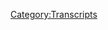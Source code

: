 {{DEFAULTSORT:
    #_TRANSCRIPT_0159:Mantids and Chakra Attacks
}}{{Transcript
    | title         = [[159: Mantids and Chakra Attacks]]
    | caption       = [https://knowledgefight.libsyn.com/knowledge-fight-mantids-and-chakra-attacks Listen to this episode on Libsyn]
    | episodeNumber = [[159: Mantids and Chakra Attacks|159]]
    | length        = 01:25:00
}}

{{MessageBox
    | header     = Warning: Bot Generated Content
    | text       = This transcript was automatically generated by transcription software and likely contains many mistakes and misattributions. Please check the audio for definitive quotes, attribution, and context.
    | image      = N3yvass4myg91.webp
    | imagewidth = 50px
    | id         = warning
}}

{{TranscriptBlock
    | name      = Unknown Speaker
    | timestamp = 00:00:00.000
    | text      = Andy in Kansas, you're on the air, thanks for holding.
}}

{{TranscriptBlock
    | name      = Unknown Speaker
    | timestamp = 00:00:04.080
    | text      = Hello Alex, I'm a first name caller, I'm a huge fan, I love your work.
}}

{{TranscriptBlock
    | name      = Unknown Speaker
    | timestamp = 00:00:07.280
    | text      = I love you.
}}

{{TranscriptBlock
    | name      = Unknown Speaker
    | timestamp = 00:00:07.780
    | text      = Hey everybody, welcome back to Knowledge Fight, I'm Dan.
}}

{{TranscriptBlock
    | name      = Unknown Speaker
    | timestamp = 00:00:09.939
    | text      = I'm Jordan!
}}

{{TranscriptBlock
    | name      = Unknown Speaker
    | timestamp = 00:00:10.439
    | text      = We're a couple dudes that like to sit around, drink novelty beverages, and talk a little bit about Alex Jones.
}}

{{TranscriptBlock
    | name      = Unknown Speaker
    | timestamp = 00:00:15.279
    | text      = Indeed we are, Dan.
}}

{{TranscriptBlock
    | name      = Unknown Speaker
    | timestamp = 00:00:16.719
    | text      = Yes sir.
}}

{{TranscriptBlock
    | name      = Unknown Speaker
    | timestamp = 00:00:17.219
    | text      = Dan, these intros are becoming very tortured in the length that they are taking.
}}

{{TranscriptBlock
    | name      = Unknown Speaker
    | timestamp = 00:00:24.160
    | text      = And I, for one, feel like the intro should be short, should be tight, you get in, you get out, you make sure that everybody knows.
}}

{{TranscriptBlock
    | name      = Unknown Speaker
    | timestamp = 00:00:33.200
    | text      = But how do we do that?
}}

{{TranscriptBlock
    | name      = Unknown Speaker
    | timestamp = 00:00:33.700
    | text      = I don't know, Dan. Frankly, I don't know.
}}

{{TranscriptBlock
    | name      = Unknown Speaker
    | timestamp = 00:00:36.340
    | text      = Let's have right now a fifteen minute symposium on how to shorten the intros of the show.
}}

{{TranscriptBlock
    | name      = Unknown Speaker
    | timestamp = 00:00:40.939
    | text      = Absolutely.
}}

{{TranscriptBlock
    | name      = Unknown Speaker
    | timestamp = 00:00:41.840
    | text      = Let's do that.
}}

{{TranscriptBlock
    | name      = Unknown Speaker
    | timestamp = 00:00:42.340
    | text      = I think it's a good idea.
}}

{{TranscriptBlock
    | name      = Unknown Speaker
    | timestamp = 00:00:43.240
    | text      = Yeah, it's a good use of our and our listeners' time.
}}

{{TranscriptBlock
    | name      = Unknown Speaker
    | timestamp = 00:00:45.140
    | text      = Yeah, absolutely.
}}

{{TranscriptBlock
    | name      = Unknown Speaker
    | timestamp = 00:00:46.320
    | text      = So I say that brevity is the soul of wit, how say you?
}}

{{TranscriptBlock
    | name      = Unknown Speaker
    | timestamp = 00:00:49.880
    | text      = Uh, uh, sure.
}}

{{TranscriptBlock
    | name      = Unknown Speaker
    | timestamp = 00:00:52.079
    | text      = Okay.
}}

{{TranscriptBlock
    | name      = Unknown Speaker
    | timestamp = 00:00:52.579
    | text      = Let's do it.
}}

{{TranscriptBlock
    | name      = Unknown Speaker
    | timestamp = 00:00:53.079
    | text      = Anyway, this is a show where I know a lot about Alex Jones.
}}

{{TranscriptBlock
    | name      = Unknown Speaker
    | timestamp = 00:00:54.920
    | text      = I don't know anything about Alex Jones.
}}

{{TranscriptBlock
    | name      = Unknown Speaker
    | timestamp = 00:00:56.159
    | text      = And today it doesn't fucking matter because we're talking about Project Camelot.
}}

{{TranscriptBlock
    | name      = Unknown Speaker
    | timestamp = 00:00:58.759
    | text      = Yay!
}}

{{TranscriptBlock
    | name      = Unknown Speaker
    | timestamp = 00:01:01.119
    | text      = So, uh...
}}

{{TranscriptBlock
    | name      = Unknown Speaker
    | timestamp = 00:01:02.119
    | text      = Well then that means the Elysian space dust that we are drinking today is right on target.
}}

{{TranscriptBlock
    | name      = Unknown Speaker
    | timestamp = 00:01:08.439
    | text      = Fairly appropriate.
}}

{{TranscriptBlock
    | name      = Unknown Speaker
    | timestamp = 00:01:09.340
    | text      = Um, uh, that should be not too much of a surprise to anybody, as I told you.
}}

{{TranscriptBlock
    | name      = Unknown Speaker
    | timestamp = 00:01:13.280
    | text      = I believe this was on air.
}}

{{TranscriptBlock
    | name      = Unknown Speaker
    | timestamp = 00:01:15.239
    | text      = Yes, you did say that last week that you had a couple of Project Camelot episodes to go through.
}}

{{TranscriptBlock
    | name      = Unknown Speaker
    | timestamp = 00:01:22.120
    | text      = And it just keeps going.
}}

{{TranscriptBlock
    | name      = Unknown Speaker
    | timestamp = 00:01:23.519
    | text      = Okay.
}}

{{TranscriptBlock
    | name      = Unknown Speaker
    | timestamp = 00:01:25.319
    | text      = Monday becomes Camelot Day?
}}

{{TranscriptBlock
    | name      = Unknown Speaker
    | timestamp = 00:01:28.120
    | text      = She is making up for lost time when she was in Egypt and dumping a lot of shit on our
}}

{{TranscriptBlock
    | name      = Unknown Speaker
    | timestamp = 00:01:33.959
    | text      = plates.
}}

{{TranscriptBlock
    | name      = Unknown Speaker
    | timestamp = 00:01:34.959
    | text      = Alright, I love it.
}}

{{TranscriptBlock
    | name      = Unknown Speaker
    | timestamp = 00:01:35.959
    | text      = And so, yeah, in the foreseeable future, while you have your zanies month here in May, at
}}

{{TranscriptBlock
    | name      = Unknown Speaker
    | timestamp = 00:01:41.400
    | text      = least we will be doing Project Camelot on our Monday live streams.
}}

{{TranscriptBlock
    | name      = Unknown Speaker
    | timestamp = 00:01:45.840
    | text      = Fantastic.
}}

{{TranscriptBlock
    | name      = Unknown Speaker
    | timestamp = 00:01:46.840
    | text      = So that's what we're doing today.
}}

{{TranscriptBlock
    | name      = Unknown Speaker
    | timestamp = 00:01:48.239
    | text      = Very exciting.
}}

{{TranscriptBlock
    | name      = Unknown Speaker
    | timestamp = 00:01:49.519
    | text      = Thrilled to be doing it, vamping while I get our headphones right.
}}

{{TranscriptBlock
    | name      = Unknown Speaker
    | timestamp = 00:01:53.159
    | text      = There you go.
}}

{{TranscriptBlock
    | name      = Unknown Speaker
    | timestamp = 00:01:54.159
    | text      = Perfect.
}}

{{TranscriptBlock
    | name      = Unknown Speaker
    | timestamp = 00:01:55.159
    | text      = So before we get to it, though, I'd like to give a couple shout-outs to a couple new donors.
}}

{{TranscriptBlock
    | name      = Unknown Speaker
    | timestamp = 00:01:58.079
    | text      = Yay!
}}

{{TranscriptBlock
    | name      = Unknown Speaker
    | timestamp = 00:01:59.079
    | text      = First of all, I'd like to say thank you so much to Josephine.
}}

{{TranscriptBlock
    | name      = Unknown Speaker
    | timestamp = 00:02:02.519
    | text      = I'm a policy wonk.
}}

{{TranscriptBlock
    | name      = Unknown Speaker
    | timestamp = 00:02:03.840
    | text      = Thank you.
}}

{{TranscriptBlock
    | name      = Unknown Speaker
    | timestamp = 00:02:04.840
    | text      = Thank you very much, Josephine.
}}

{{TranscriptBlock
    | name      = Unknown Speaker
    | timestamp = 00:02:05.920
    | text      = Thanks for joining the club.
}}

{{TranscriptBlock
    | name      = Unknown Speaker
    | timestamp = 00:02:08.240
    | text      = I call it a team.
}}

{{TranscriptBlock
    | name      = Unknown Speaker
    | timestamp = 00:02:09.240
    | text      = The team.
}}

{{TranscriptBlock
    | name      = Unknown Speaker
    | timestamp = 00:02:10.240
    | text      = Alright.
}}

{{TranscriptBlock
    | name      = Unknown Speaker
    | timestamp = 00:02:11.240
    | text      = Alright.
}}

{{TranscriptBlock
    | name      = Unknown Speaker
    | timestamp = 00:02:12.240
    | text      = We appreciate it.
}}

{{TranscriptBlock
    | name      = Unknown Speaker
    | timestamp = 00:02:13.240
    | text      = You're now a policy wonk.
}}

{{TranscriptBlock
    | name      = Unknown Speaker
    | timestamp = 00:02:14.240
    | text      = Absolutely.
}}

{{TranscriptBlock
    | name      = Unknown Speaker
    | timestamp = 00:02:15.240
    | text      = Also, I'd like to thank somebody who took their donation.
}}

{{TranscriptBlock
    | name      = Unknown Speaker
    | timestamp = 00:02:16.240
    | text      = Bumped it up.
}}

{{TranscriptBlock
    | name      = Unknown Speaker
    | timestamp = 00:02:17.240
    | text      = Hell yeah!
}}

{{TranscriptBlock
    | name      = Unknown Speaker
    | timestamp = 00:02:18.240
    | text      = And now a globalist.
}}

{{TranscriptBlock
    | name      = Unknown Speaker
    | timestamp = 00:02:19.240
    | text      = Thank you so much, Doug.
}}

{{TranscriptBlock
    | name      = Unknown Speaker
    | timestamp = 00:02:20.840
    | text      = I'm a policy wonk.
}}

{{TranscriptBlock
    | name      = Unknown Speaker
    | timestamp = 00:02:21.840
    | text      = Four stars.
}}

{{TranscriptBlock
    | name      = Unknown Speaker
    | timestamp = 00:02:22.840
    | text      = Go home to your mother and tell her you're brilliant.
}}

{{TranscriptBlock
    | name      = Unknown Speaker
    | timestamp = 00:02:25.759
    | text      = Someone, someone, sodomite, sent me a bucket of poop.
}}

{{TranscriptBlock
    | name      = Unknown Speaker
    | timestamp = 00:02:27.439
    | text      = Daddy shark!
}}

{{TranscriptBlock
    | name      = Unknown Speaker
    | timestamp = 00:02:28.439
    | text      = Bam, bam, bam, bam, bam.
}}

{{TranscriptBlock
    | name      = Unknown Speaker
    | timestamp = 00:02:30.439
    | text      = And very exciting.
}}

{{TranscriptBlock
    | name      = Unknown Speaker
    | timestamp = 00:02:32.120
    | text      = There's a lot of confusion.
}}

{{TranscriptBlock
    | name      = Unknown Speaker
    | timestamp = 00:02:33.500
    | text      = There are multiple Duggs who donate to the show, and I'm doing a terrible job differentiating
}}

{{TranscriptBlock
    | name      = Unknown Speaker
    | timestamp = 00:02:38.479
    | text      = between them.
}}

{{TranscriptBlock
    | name      = Unknown Speaker
    | timestamp = 00:02:40.000
    | text      = There's a number of people with the same name.
}}

{{TranscriptBlock
    | name      = Unknown Speaker
    | timestamp = 00:02:41.639
    | text      = We got a number of mics in the mix.
}}

{{TranscriptBlock
    | name      = Unknown Speaker
    | timestamp = 00:02:45.400
    | text      = I'm not doing a good job, but if you hear your name, we appreciate you.
}}

{{TranscriptBlock
    | name      = Unknown Speaker
    | timestamp = 00:02:48.919
    | text      = Even if it's not your name, even if it's not you, we're still representing the Duggs and
}}

{{TranscriptBlock
    | name      = Unknown Speaker
    | timestamp = 00:02:54.520
    | text      = the mics in the world.
}}

{{TranscriptBlock
    | name      = Unknown Speaker
    | timestamp = 00:02:55.919
    | text      = Absolutely.
}}

{{TranscriptBlock
    | name      = Unknown Speaker
    | timestamp = 00:02:56.919
    | text      = Absolutely.
}}

{{TranscriptBlock
    | name      = Unknown Speaker
    | timestamp = 00:02:57.919
    | text      = So, Jordan.
}}

{{TranscriptBlock
    | name      = Unknown Speaker
    | timestamp = 00:02:58.919
    | text      = You know what?
}}

{{TranscriptBlock
    | name      = Unknown Speaker
    | timestamp = 00:02:59.919
    | text      = Actually, I did check our iTunes statistics.
}}

{{TranscriptBlock
    | name      = Unknown Speaker
    | timestamp = 00:03:02.680
    | text      = We are fairly low in the overall rankings.
}}

{{TranscriptBlock
    | name      = Unknown Speaker
    | timestamp = 00:03:06.560
    | text      = You don't say.
}}

{{TranscriptBlock
    | name      = Unknown Speaker
    | timestamp = 00:03:07.560
    | text      = We're not in the top 20 yet.
}}

{{TranscriptBlock
    | name      = Unknown Speaker
    | timestamp = 00:03:08.599
    | text      = You don't say.
}}

{{TranscriptBlock
    | name      = Unknown Speaker
    | timestamp = 00:03:09.719
    | text      = But in Duggs and Mics, number one.
}}

{{TranscriptBlock
    | name      = Unknown Speaker
    | timestamp = 00:03:12.800
    | text      = Oh, huge.
}}

{{TranscriptBlock
    | name      = Unknown Speaker
    | timestamp = 00:03:13.800
    | text      = Number one, all Duggs, all mics listen to the show.
}}

{{TranscriptBlock
    | name      = Unknown Speaker
    | timestamp = 00:03:16.840
    | text      = Huge!
}}

{{TranscriptBlock
    | name      = Unknown Speaker
    | timestamp = 00:03:17.840
    | text      = Absolutely.
}}

{{TranscriptBlock
    | name      = Unknown Speaker
    | timestamp = 00:03:18.840
    | text      = All iTunes keeps that kind of statistic.
}}

{{TranscriptBlock
    | name      = Unknown Speaker
    | timestamp = 00:03:20.759
    | text      = It's really crazy.
}}

{{TranscriptBlock
    | name      = Unknown Speaker
    | timestamp = 00:03:21.759
    | text      = Yeah, that really helps us out.
}}

{{TranscriptBlock
    | name      = Unknown Speaker
    | timestamp = 00:03:22.960
    | text      = It's maybe a little bit not good.
}}

{{TranscriptBlock
    | name      = Unknown Speaker
    | timestamp = 00:03:24.960
    | text      = Are you a Dugg?
}}

{{TranscriptBlock
    | name      = Unknown Speaker
    | timestamp = 00:03:25.960
    | text      = Do you like audio?
}}

{{TranscriptBlock
    | name      = Unknown Speaker
    | timestamp = 00:03:26.960
    | text      = Check this out.
}}

{{TranscriptBlock
    | name      = Unknown Speaker
    | timestamp = 00:03:28.960
    | text      = In recommended podcasts, most Duggs like this show.
}}

{{TranscriptBlock
    | name      = Unknown Speaker
    | timestamp = 00:03:33.280
    | text      = Yeah.
}}

{{TranscriptBlock
    | name      = Unknown Speaker
    | timestamp = 00:03:34.280
    | text      = Nine out of ten Duggs agree.
}}

{{TranscriptBlock
    | name      = Unknown Speaker
    | timestamp = 00:03:35.280
    | text      = Knowledge fight.
}}

{{TranscriptBlock
    | name      = Unknown Speaker
    | timestamp = 00:03:36.280
    | text      = Pretty good.
}}

{{TranscriptBlock
    | name      = Unknown Speaker
    | timestamp = 00:03:37.280
    | text      = So, today, like I said, we are talking Project Camelot.
}}

{{TranscriptBlock
    | name      = Unknown Speaker
    | timestamp = 00:03:42.719
    | text      = Let's do it.
}}

{{TranscriptBlock
    | name      = Unknown Speaker
    | timestamp = 00:03:43.719
    | text      = For everybody out there who doesn't know, who doesn't listen to our show on a totally
}}

{{TranscriptBlock
    | name      = Unknown Speaker
    | timestamp = 00:03:47.060
    | text      = regular basis every now and again, we have to go and dip our toes into the murky waters
}}

{{TranscriptBlock
    | name      = Unknown Speaker
    | timestamp = 00:03:51.159
    | text      = of the secret space program, and Carrie Cassidy's show that she does on YouTube called Project
}}

{{TranscriptBlock
    | name      = Unknown Speaker
    | timestamp = 00:03:56.840
    | text      = Camelot, where she talks to crazy people.
}}

{{TranscriptBlock
    | name      = Unknown Speaker
    | timestamp = 00:04:00.280
    | text      = It's interesting that we, like, the world is so insane, the only way to relieve ourselves
}}

{{TranscriptBlock
    | name      = Unknown Speaker
    | timestamp = 00:04:09.159
    | text      = of the insanity is to raise the bar a lot higher.
}}

{{TranscriptBlock
    | name      = Unknown Speaker
    | timestamp = 00:04:13.400
    | text      = Yeah, take it to the fun level of insanity.
}}

{{TranscriptBlock
    | name      = Unknown Speaker
    | timestamp = 00:04:16.240
    | text      = Exactly.
}}

{{TranscriptBlock
    | name      = Unknown Speaker
    | timestamp = 00:04:17.240
    | text      = Yeah, yeah.
}}

{{TranscriptBlock
    | name      = Unknown Speaker
    | timestamp = 00:04:18.240
    | text      = I've got to say, I think, from some of the research that I've done, it seems like the
}}

{{TranscriptBlock
    | name      = Unknown Speaker
    | timestamp = 00:04:22.360
    | text      = guy we're going to be talking about today likes to sue people.
}}

{{TranscriptBlock
    | name      = Unknown Speaker
    | timestamp = 00:04:25.720
    | text      = Okay.
}}

{{TranscriptBlock
    | name      = Unknown Speaker
    | timestamp = 00:04:26.720
    | text      = I'm liking that.
}}

{{TranscriptBlock
    | name      = Unknown Speaker
    | timestamp = 00:04:27.720
    | text      = I could handle a lawsuit.
}}

{{TranscriptBlock
    | name      = Unknown Speaker
    | timestamp = 00:04:29.360
    | text      = We might have to be careful.
}}

{{TranscriptBlock
    | name      = Unknown Speaker
    | timestamp = 00:04:30.839
    | text      = We're going to represent ourselves in court, Dan.
}}

{{TranscriptBlock
    | name      = Unknown Speaker
    | timestamp = 00:04:33.160
    | text      = Oh, absolutely.
}}

{{TranscriptBlock
    | name      = Unknown Speaker
    | timestamp = 00:04:34.160
    | text      = Yeah.
}}

{{TranscriptBlock
    | name      = Unknown Speaker
    | timestamp = 00:04:35.160
    | text      = So, here is the introduction where Carrie gets going with her interview, and I'm not
}}

{{TranscriptBlock
    | name      = Unknown Speaker
    | timestamp = 00:04:38.600
    | text      = going to tell you anything about what's going on until we get to it.
}}

{{TranscriptBlock
    | name      = Unknown Speaker
    | timestamp = 00:04:43.560
    | text      = That's my way of saying no setup.
}}

{{TranscriptBlock
    | name      = Unknown Speaker
    | timestamp = 00:04:45.279
    | text      = Gotcha.
}}

{{TranscriptBlock
    | name      = Unknown Speaker
    | timestamp = 00:04:46.279
    | text      = Okay, Simon, it's lovely to have you on my show.
}}

{{TranscriptBlock
    | name      = Unknown Speaker
    | timestamp = 00:04:49.879
    | text      = This is completely bizarre, but YouTube seems to have stopped working, at least for the
}}

{{TranscriptBlock
    | name      = Unknown Speaker
    | timestamp = 00:04:57.279
    | text      = moment, and we're going to check back in on that during this conversation, but we figured
}}

{{TranscriptBlock
    | name      = Unknown Speaker
    | timestamp = 00:05:01.360
    | text      = we'd bring you on live here just because we shouldn't let anything stop us, right?
}}

{{TranscriptBlock
    | name      = Unknown Speaker
    | timestamp = 00:05:07.399
    | text      = Well done.
}}

{{TranscriptBlock
    | name      = Unknown Speaker
    | timestamp = 00:05:08.399
    | text      = I love that.
}}

{{TranscriptBlock
    | name      = Unknown Speaker
    | timestamp = 00:05:11.680
    | text      = Well done.
}}

{{TranscriptBlock
    | name      = Unknown Speaker
    | timestamp = 00:05:12.680
    | text      = Well done.
}}

{{TranscriptBlock
    | name      = Unknown Speaker
    | timestamp = 00:05:13.680
    | text      = So, they're live.
}}

{{TranscriptBlock
    | name      = Unknown Speaker
    | timestamp = 00:05:14.680
    | text      = What's going on now, Dan?
}}

{{TranscriptBlock
    | name      = Unknown Speaker
    | timestamp = 00:05:15.680
    | text      = They're live on Facebook because Carrie believes-
}}

{{TranscriptBlock
    | name      = Unknown Speaker
    | timestamp = 00:05:17.560
    | text      = YouTube has just stopped working.
}}

{{TranscriptBlock
    | name      = Unknown Speaker
    | timestamp = 00:05:19.560
    | text      = That's one theory, and her other theory is that she's being hacked slash attacked.
}}

{{TranscriptBlock
    | name      = Unknown Speaker
    | timestamp = 00:05:24.240
    | text      = Could be.
}}

{{TranscriptBlock
    | name      = Unknown Speaker
    | timestamp = 00:05:25.240
    | text      = There's attacks going on.
}}

{{TranscriptBlock
    | name      = Unknown Speaker
    | timestamp = 00:05:26.240
    | text      = You know how people DDoS YouTube channels all the time?
}}

{{TranscriptBlock
    | name      = Unknown Speaker
    | timestamp = 00:05:29.399
    | text      = Absolutely.
}}

{{TranscriptBlock
    | name      = Unknown Speaker
    | timestamp = 00:05:30.399
    | text      = That's absolutely the way it goes.
}}

{{TranscriptBlock
    | name      = Unknown Speaker
    | timestamp = 00:05:31.399
    | text      = They don't want the information to get out there.
}}

{{TranscriptBlock
    | name      = Unknown Speaker
    | timestamp = 00:05:32.879
    | text      = No, no, no, no.
}}

{{TranscriptBlock
    | name      = Unknown Speaker
    | timestamp = 00:05:33.879
    | text      = So, just for fun, I'm going to drop some knowledge on you about her guest before we get into
}}

{{TranscriptBlock
    | name      = Unknown Speaker
    | timestamp = 00:05:37.839
    | text      = anything.
}}

{{TranscriptBlock
    | name      = Unknown Speaker
    | timestamp = 00:05:38.839
    | text      = Her guest is a guy named Simon Parks.
}}

{{TranscriptBlock
    | name      = Unknown Speaker
    | timestamp = 00:05:40.680
    | text      = Simon Parks.
}}

{{TranscriptBlock
    | name      = Unknown Speaker
    | timestamp = 00:05:41.680
    | text      = Not to be confused with another Simon Parks.
}}

{{TranscriptBlock
    | name      = Unknown Speaker
    | timestamp = 00:05:43.879
    | text      = The one who likes to do drawings?
}}

{{TranscriptBlock
    | name      = Unknown Speaker
    | timestamp = 00:05:45.120
    | text      = No, there's a guy who got arrested for tying a pig's head to a mosque in London and spray
}}

{{TranscriptBlock
    | name      = Unknown Speaker
    | timestamp = 00:05:50.420
    | text      = painting racial slurs, and that was not him.
}}

{{TranscriptBlock
    | name      = Unknown Speaker
    | timestamp = 00:05:53.160
    | text      = That wasn't him?
}}

{{TranscriptBlock
    | name      = Unknown Speaker
    | timestamp = 00:05:54.160
    | text      = No.
}}

{{TranscriptBlock
    | name      = Unknown Speaker
    | timestamp = 00:05:55.160
    | text      = Same name, not him.
}}

{{TranscriptBlock
    | name      = Unknown Speaker
    | timestamp = 00:05:56.160
    | text      = Proveable.
}}

{{TranscriptBlock
    | name      = Unknown Speaker
    | timestamp = 00:05:57.160
    | text      = Yes.
}}

{{TranscriptBlock
    | name      = Unknown Speaker
    | timestamp = 00:05:58.160
    | text      = I've seen pictures of both of them.
}}

{{TranscriptBlock
    | name      = Unknown Speaker
    | timestamp = 00:05:59.160
    | text      = It's not the same guy.
}}

{{TranscriptBlock
    | name      = Unknown Speaker
    | timestamp = 00:06:00.160
    | text      = Have you ever seen them in the same room?
}}

{{TranscriptBlock
    | name      = Unknown Speaker
    | timestamp = 00:06:01.160
    | text      = No.
}}

{{TranscriptBlock
    | name      = Unknown Speaker
    | timestamp = 00:06:02.160
    | text      = But I've never been to UK.
}}

{{TranscriptBlock
    | name      = Unknown Speaker
    | timestamp = 00:06:03.160
    | text      = Classic surgery is still a thing.
}}

{{TranscriptBlock
    | name      = Unknown Speaker
    | timestamp = 00:06:04.160
    | text      = That's true.
}}

{{TranscriptBlock
    | name      = Unknown Speaker
    | timestamp = 00:06:05.160
    | text      = It's not him.
}}

{{TranscriptBlock
    | name      = Unknown Speaker
    | timestamp = 00:06:06.160
    | text      = It could be a Mission Impossible style mask.
}}

{{TranscriptBlock
    | name      = Unknown Speaker
    | timestamp = 00:06:08.259
    | text      = It's not him.
}}

{{TranscriptBlock
    | name      = Unknown Speaker
    | timestamp = 00:06:09.259
    | text      = I just wanted to make sure in case some of our listeners Google or anything get the wrong
}}

{{TranscriptBlock
    | name      = Unknown Speaker
    | timestamp = 00:06:12.779
    | text      = idea that, like, why didn't you talk about this?
}}

{{TranscriptBlock
    | name      = Unknown Speaker
    | timestamp = 00:06:15.040
    | text      = It's not him.
}}

{{TranscriptBlock
    | name      = Unknown Speaker
    | timestamp = 00:06:16.720
    | text      = There's also another, there's an adventurer who went missing in Simon Parks.
}}

{{TranscriptBlock
    | name      = Unknown Speaker
    | timestamp = 00:06:21.660
    | text      = This is not that guy.
}}

{{TranscriptBlock
    | name      = Unknown Speaker
    | timestamp = 00:06:23.000
    | text      = Okay.
}}

{{TranscriptBlock
    | name      = Unknown Speaker
    | timestamp = 00:06:24.000
    | text      = Well, if he did go missing and then wound up on Project Camelot, that would make the
}}

{{TranscriptBlock
    | name      = Unknown Speaker
    | timestamp = 00:06:27.579
    | text      = most sense.
}}

{{TranscriptBlock
    | name      = Unknown Speaker
    | timestamp = 00:06:28.579
    | text      = Check out.
}}

{{TranscriptBlock
    | name      = Unknown Speaker
    | timestamp = 00:06:29.579
    | text      = Yeah, yeah, yeah.
}}

{{TranscriptBlock
    | name      = Unknown Speaker
    | timestamp = 00:06:30.579
    | text      = I'm imagining she's about to have Amelia Earhart on next.
}}

{{TranscriptBlock
    | name      = Unknown Speaker
    | timestamp = 00:06:32.639
    | text      = I'm going to read to you from a Huffington Post article in 2013 about Simon Parks.
}}

{{TranscriptBlock
    | name      = Unknown Speaker
    | timestamp = 00:06:38.120
    | text      = Quote, a labor counselor has claimed he has fathered a child with an alien and that the
}}

{{TranscriptBlock
    | name      = Unknown Speaker
    | timestamp = 00:06:42.839
    | text      = regular sex he has with an extraterrestrial is causing tension in his human marriage.
}}

{{TranscriptBlock
    | name      = Unknown Speaker
    | timestamp = 00:06:49.399
    | text      = It would.
}}

{{TranscriptBlock
    | name      = Unknown Speaker
    | timestamp = 00:06:51.199
    | text      = So far, everything tracks logically.
}}

{{TranscriptBlock
    | name      = Unknown Speaker
    | timestamp = 00:06:54.120
    | text      = He's in an elected office.
}}

{{TranscriptBlock
    | name      = Unknown Speaker
    | timestamp = 00:06:55.519
    | text      = Wait, what?
}}

{{TranscriptBlock
    | name      = Unknown Speaker
    | timestamp = 00:06:56.959
    | text      = He's a...
}}

{{TranscriptBlock
    | name      = Unknown Speaker
    | timestamp = 00:06:57.959
    | text      = Wait, what?
}}

{{TranscriptBlock
    | name      = Unknown Speaker
    | timestamp = 00:06:58.959
    | text      = He's an MP?
}}

{{TranscriptBlock
    | name      = Unknown Speaker
    | timestamp = 00:06:59.959
    | text      = No, he's a counselor.
}}

{{TranscriptBlock
    | name      = Unknown Speaker
    | timestamp = 00:07:00.959
    | text      = He's a counselor.
}}

{{TranscriptBlock
    | name      = Unknown Speaker
    | timestamp = 00:07:01.959
    | text      = I think it's like a mayor of a small town or something like that.
}}

{{TranscriptBlock
    | name      = Unknown Speaker
    | timestamp = 00:07:03.920
    | text      = Okay, all right.
}}

{{TranscriptBlock
    | name      = Unknown Speaker
    | timestamp = 00:07:04.920
    | text      = Or like a council person.
}}

{{TranscriptBlock
    | name      = Unknown Speaker
    | timestamp = 00:07:05.920
    | text      = I like it.
}}

{{TranscriptBlock
    | name      = Unknown Speaker
    | timestamp = 00:07:06.920
    | text      = I think council person is the equivalent.
}}

{{TranscriptBlock
    | name      = Unknown Speaker
    | timestamp = 00:07:07.920
    | text      = Simon Parks, who represents Stakesby on Whitby, town council.
}}

{{TranscriptBlock
    | name      = Unknown Speaker
    | timestamp = 00:07:11.800
    | text      = Great.
}}

{{TranscriptBlock
    | name      = Unknown Speaker
    | timestamp = 00:07:12.800
    | text      = Great.
}}

{{TranscriptBlock
    | name      = Unknown Speaker
    | timestamp = 00:07:13.800
    | text      = Is that the name of the city?
}}

{{TranscriptBlock
    | name      = Unknown Speaker
    | timestamp = 00:07:14.800
    | text      = Stakesby on Whitby.
}}

{{TranscriptBlock
    | name      = Unknown Speaker
    | timestamp = 00:07:15.800
    | text      = Yes.
}}

{{TranscriptBlock
    | name      = Unknown Speaker
    | timestamp = 00:07:16.800
    | text      = All right.
}}

{{TranscriptBlock
    | name      = Unknown Speaker
    | timestamp = 00:07:17.800
    | text      = Good.
}}

{{TranscriptBlock
    | name      = Unknown Speaker
    | timestamp = 00:07:18.800
    | text      = Good.
}}

{{TranscriptBlock
    | name      = Unknown Speaker
    | timestamp = 00:07:19.800
    | text      = He represents their town council, told the Northern Echo he has had a child called Zarka
}}

{{TranscriptBlock
    | name      = Unknown Speaker
    | timestamp = 00:07:21.600
    | text      = with an alien he refers to as the Cat Queen.
}}

{{TranscriptBlock
    | name      = Unknown Speaker
    | timestamp = 00:07:25.839
    | text      = Not Contessa, the Black Panther Beast being.
}}

{{TranscriptBlock
    | name      = Unknown Speaker
    | timestamp = 00:07:29.120
    | text      = Okay.
}}

{{TranscriptBlock
    | name      = Unknown Speaker
    | timestamp = 00:07:30.120
    | text      = Okay.
}}

{{TranscriptBlock
    | name      = Unknown Speaker
    | timestamp = 00:07:31.120
    | text      = She's just...
}}

{{TranscriptBlock
    | name      = Unknown Speaker
    | timestamp = 00:07:32.120
    | text      = Her name is the Cat Queen?
}}

{{TranscriptBlock
    | name      = Unknown Speaker
    | timestamp = 00:07:33.720
    | text      = That's what he refers to her as.
}}

{{TranscriptBlock
    | name      = Unknown Speaker
    | timestamp = 00:07:34.720
    | text      = You know, that's not a very intimate relationship.
}}

{{TranscriptBlock
    | name      = Unknown Speaker
    | timestamp = 00:07:36.839
    | text      = Certainly not.
}}

{{TranscriptBlock
    | name      = Unknown Speaker
    | timestamp = 00:07:37.839
    | text      = No, no, no, no.
}}

{{TranscriptBlock
    | name      = Unknown Speaker
    | timestamp = 00:07:38.839
    | text      = You're gonna learn why.
}}

{{TranscriptBlock
    | name      = Unknown Speaker
    | timestamp = 00:07:39.839
    | text      = If you're using honorifics with the person who is the mother of your child or person
}}

{{TranscriptBlock
    | name      = Unknown Speaker
    | timestamp = 00:07:44.160
    | text      = of your child's birth, I don't know.
}}

{{TranscriptBlock
    | name      = Unknown Speaker
    | timestamp = 00:07:47.100
    | text      = I swear every single sentence makes this weirder.
}}

{{TranscriptBlock
    | name      = Unknown Speaker
    | timestamp = 00:07:51.920
    | text      = Okay.
}}

{{TranscriptBlock
    | name      = Unknown Speaker
    | timestamp = 00:07:52.920
    | text      = Check this sentence.
}}

{{TranscriptBlock
    | name      = Unknown Speaker
    | timestamp = 00:07:53.920
    | text      = Okay.
}}

{{TranscriptBlock
    | name      = Unknown Speaker
    | timestamp = 00:07:54.920
    | text      = The driving instructor...
}}

{{TranscriptBlock
    | name      = Unknown Speaker
    | timestamp = 00:07:55.920
    | text      = All right.
}}

{{TranscriptBlock
    | name      = Unknown Speaker
    | timestamp = 00:07:56.920
    | text      = Already done.
}}

{{TranscriptBlock
    | name      = Unknown Speaker
    | timestamp = 00:07:57.920
    | text      = ...who has three children with his human wife...
}}

{{TranscriptBlock
    | name      = Unknown Speaker
    | timestamp = 00:07:59.639
    | text      = Wait, wait, wait, wait, wait.
}}

{{TranscriptBlock
    | name      = Unknown Speaker
    | timestamp = 00:08:00.860
    | text      = He's a driving instructor.
}}

{{TranscriptBlock
    | name      = Unknown Speaker
    | timestamp = 00:08:02.139
    | text      = By career, yes.
}}

{{TranscriptBlock
    | name      = Unknown Speaker
    | timestamp = 00:08:03.600
    | text      = That shouldn't be allowed.
}}

{{TranscriptBlock
    | name      = Unknown Speaker
    | timestamp = 00:08:05.279
    | text      = Driving instructor who's also on the town council of Steaksby on Whitby.
}}

{{TranscriptBlock
    | name      = Unknown Speaker
    | timestamp = 00:08:09.879
    | text      = Yeah.
}}

{{TranscriptBlock
    | name      = Unknown Speaker
    | timestamp = 00:08:10.879
    | text      = You know, I got my driver's license from a guy who fucked an alien.
}}

{{TranscriptBlock
    | name      = Unknown Speaker
    | timestamp = 00:08:13.600
    | text      = So he has three children with his human wife.
}}

{{TranscriptBlock
    | name      = Unknown Speaker
    | timestamp = 00:08:16.240
    | text      = Right.
}}

{{TranscriptBlock
    | name      = Unknown Speaker
    | timestamp = 00:08:17.240
    | text      = Right, right, right.
}}

{{TranscriptBlock
    | name      = Unknown Speaker
    | timestamp = 00:08:18.240
    | text      = Important distinction to make.
}}

{{TranscriptBlock
    | name      = Unknown Speaker
    | timestamp = 00:08:19.519
    | text      = He says that the intercourse with the alien happens about four times a year.
}}

{{TranscriptBlock
    | name      = Unknown Speaker
    | timestamp = 00:08:23.319
    | text      = Quote, what will happen is that we will hold hands and I will say, I'm ready.
}}

{{TranscriptBlock
    | name      = Unknown Speaker
    | timestamp = 00:08:27.459
    | text      = And then the technology...
}}

{{TranscriptBlock
    | name      = Unknown Speaker
    | timestamp = 00:08:28.459
    | text      = Okay.
}}

{{TranscriptBlock
    | name      = Unknown Speaker
    | timestamp = 00:08:29.459
    | text      = All right.
}}

{{TranscriptBlock
    | name      = Unknown Speaker
    | timestamp = 00:08:30.459
    | text      = And then...
}}

{{TranscriptBlock
    | name      = Unknown Speaker
    | timestamp = 00:08:31.459
    | text      = At least she's getting consent.
}}

{{TranscriptBlock
    | name      = Unknown Speaker
    | timestamp = 00:08:35.240
    | text      = That's fair.
}}

{{TranscriptBlock
    | name      = Unknown Speaker
    | timestamp = 00:08:36.240
    | text      = I think that's really important.
}}

{{TranscriptBlock
    | name      = Unknown Speaker
    | timestamp = 00:08:37.240
    | text      = Yeah.
}}

{{TranscriptBlock
    | name      = Unknown Speaker
    | timestamp = 00:08:38.240
    | text      = And then the technology I don't understand will take us up to a craft orbiting the earth,
}}

{{TranscriptBlock
    | name      = Unknown Speaker
    | timestamp = 00:08:41.679
    | text      = he said.
}}

{{TranscriptBlock
    | name      = Unknown Speaker
    | timestamp = 00:08:42.679
    | text      = Right.
}}

{{TranscriptBlock
    | name      = Unknown Speaker
    | timestamp = 00:08:43.679
    | text      = The labor politician has also claimed he was abducted by extraterrestrials as a child and
}}

{{TranscriptBlock
    | name      = Unknown Speaker
    | timestamp = 00:08:46.840
    | text      = that his real mother is a nine foot tall alien with eight fingers.
}}

{{TranscriptBlock
    | name      = Unknown Speaker
    | timestamp = 00:08:49.960
    | text      = All right.
}}

{{TranscriptBlock
    | name      = Unknown Speaker
    | timestamp = 00:08:50.960
    | text      = All right.
}}

{{TranscriptBlock
    | name      = Unknown Speaker
    | timestamp = 00:08:51.960
    | text      = He said...
}}

{{TranscriptBlock
    | name      = Unknown Speaker
    | timestamp = 00:08:52.960
    | text      = A total or per hand?
}}

{{TranscriptBlock
    | name      = Unknown Speaker
    | timestamp = 00:08:53.960
    | text      = I think it's total.
}}

{{TranscriptBlock
    | name      = Unknown Speaker
    | timestamp = 00:08:54.960
    | text      = How many hands does she have?
}}

{{TranscriptBlock
    | name      = Unknown Speaker
    | timestamp = 00:08:55.960
    | text      = That's a great question.
}}

{{TranscriptBlock
    | name      = Unknown Speaker
    | timestamp = 00:08:56.960
    | text      = He does not specify.
}}

{{TranscriptBlock
    | name      = Unknown Speaker
    | timestamp = 00:08:57.960
    | text      = Okay.
}}

{{TranscriptBlock
    | name      = Unknown Speaker
    | timestamp = 00:08:58.960
    | text      = He said, quote, it's a personal matter and doesn't affect my work.
}}

{{TranscriptBlock
    | name      = Unknown Speaker
    | timestamp = 00:09:03.240
    | text      = It is a personal matter.
}}

{{TranscriptBlock
    | name      = Unknown Speaker
    | timestamp = 00:09:09.960
    | text      = He mixes business.
}}

{{TranscriptBlock
    | name      = Unknown Speaker
    | timestamp = 00:09:10.960
    | text      = It is a personal matter.
}}

{{TranscriptBlock
    | name      = Unknown Speaker
    | timestamp = 00:09:11.960
    | text      = Sure.
}}

{{TranscriptBlock
    | name      = Unknown Speaker
    | timestamp = 00:09:12.960
    | text      = It's against the law to fire him for mental illness, that's for sure.
}}

{{TranscriptBlock
    | name      = Unknown Speaker
    | timestamp = 00:09:15.080
    | text      = I'm more interested in fixing someone's leaking roof or potholes.
}}

{{TranscriptBlock
    | name      = Unknown Speaker
    | timestamp = 00:09:18.399
    | text      = People don't want me to talk about aliens.
}}

{{TranscriptBlock
    | name      = Unknown Speaker
    | timestamp = 00:09:20.480
    | text      = Agreed.
}}

{{TranscriptBlock
    | name      = Unknown Speaker
    | timestamp = 00:09:21.639
    | text      = I get more common sense out of the aliens than out of Scarborough Town Hall.
}}

{{TranscriptBlock
    | name      = Unknown Speaker
    | timestamp = 00:09:25.679
    | text      = Okay.
}}

{{TranscriptBlock
    | name      = Unknown Speaker
    | timestamp = 00:09:26.679
    | text      = Wink.
}}

{{TranscriptBlock
    | name      = Unknown Speaker
    | timestamp = 00:09:27.679
    | text      = All right.
}}

{{TranscriptBlock
    | name      = Unknown Speaker
    | timestamp = 00:09:28.679
    | text      = All right.
}}

{{TranscriptBlock
    | name      = Unknown Speaker
    | timestamp = 00:09:29.679
    | text      = Cool.
}}

{{TranscriptBlock
    | name      = Unknown Speaker
    | timestamp = 00:09:30.679
    | text      = All right.
}}

{{TranscriptBlock
    | name      = Unknown Speaker
    | timestamp = 00:09:31.679
    | text      = Fellow counselor Terry Jenison told the...
}}

{{TranscriptBlock
    | name      = Unknown Speaker
    | timestamp = 00:09:32.679
    | text      = Fellow counselors who are just...
}}

{{TranscriptBlock
    | name      = Unknown Speaker
    | timestamp = 00:09:34.159
    | text      = Okay.
}}

{{TranscriptBlock
    | name      = Unknown Speaker
    | timestamp = 00:09:35.159
    | text      = All right.
}}

{{TranscriptBlock
    | name      = Unknown Speaker
    | timestamp = 00:09:36.159
    | text      = He told the Yorkshire Post, quote, I'm completely in the dark about this.
}}

{{TranscriptBlock
    | name      = Unknown Speaker
    | timestamp = 00:09:40.159
    | text      = Well, it is a personal matter here.
}}

{{TranscriptBlock
    | name      = Unknown Speaker
    | timestamp = 00:09:47.000
    | text      = They're coworkers.
}}

{{TranscriptBlock
    | name      = Unknown Speaker
    | timestamp = 00:09:48.159
    | text      = You keep your personal and your professional life separate.
}}

{{TranscriptBlock
    | name      = Unknown Speaker
    | timestamp = 00:09:51.080
    | text      = That's good politics.
}}

{{TranscriptBlock
    | name      = Unknown Speaker
    | timestamp = 00:09:52.080
    | text      = But that quote on background is amazing.
}}

{{TranscriptBlock
    | name      = Unknown Speaker
    | timestamp = 00:09:53.759
    | text      = It's perfect.
}}

{{TranscriptBlock
    | name      = Unknown Speaker
    | timestamp = 00:09:54.759
    | text      = I'm in the dark on this.
}}

{{TranscriptBlock
    | name      = Unknown Speaker
    | timestamp = 00:09:55.759
    | text      = Whoa.
}}

{{TranscriptBlock
    | name      = Unknown Speaker
    | timestamp = 00:09:56.759
    | text      = Whoa.
}}

{{TranscriptBlock
    | name      = Unknown Speaker
    | timestamp = 00:09:57.759
    | text      = Don't ask me.
}}

{{TranscriptBlock
    | name      = Unknown Speaker
    | timestamp = 00:09:58.759
    | text      = Nope.
}}

{{TranscriptBlock
    | name      = Unknown Speaker
    | timestamp = 00:09:59.759
    | text      = No comments.
}}

{{TranscriptBlock
    | name      = Unknown Speaker
    | timestamp = 00:10:00.759
    | text      = No comments.
}}

{{TranscriptBlock
    | name      = Unknown Speaker
    | timestamp = 00:10:01.759
    | text      = It says, quote, the article starts, opponents of Simon Parks accused the 53-year-old of
}}

{{TranscriptBlock
    | name      = Unknown Speaker
    | timestamp = 00:10:09.000
    | text      = turning Whitby Town Council in North York's into a laughing stock with outlandish beliefs
}}

{{TranscriptBlock
    | name      = Unknown Speaker
    | timestamp = 00:10:14.159
    | text      = and conspiracy theories about government cover-ups, UFOs, non-humans, and the Illuminati.
}}

{{TranscriptBlock
    | name      = Unknown Speaker
    | timestamp = 00:10:19.039
    | text      = Earlier this year, he claimed that the armed separatist conflict in Ukraine had been sparked
}}

{{TranscriptBlock
    | name      = Unknown Speaker
    | timestamp = 00:10:23.360
    | text      = by an alien race called the Nordics advising Russian President Vladimir Putin.
}}

{{TranscriptBlock
    | name      = Unknown Speaker
    | timestamp = 00:10:27.480
    | text      = Close enough.
}}

{{TranscriptBlock
    | name      = Unknown Speaker
    | timestamp = 00:10:28.480
    | text      = Sure.
}}

{{TranscriptBlock
    | name      = Unknown Speaker
    | timestamp = 00:10:29.480
    | text      = Might as well be true.
}}

{{TranscriptBlock
    | name      = Unknown Speaker
    | timestamp = 00:10:30.480
    | text      = That's fine, but that's not keeping this separate from your work.
}}

{{TranscriptBlock
    | name      = Unknown Speaker
    | timestamp = 00:10:32.799
    | text      = It's over.
}}

{{TranscriptBlock
    | name      = Unknown Speaker
    | timestamp = 00:10:33.799
    | text      = Now, hold on.
}}

{{TranscriptBlock
    | name      = Unknown Speaker
    | timestamp = 00:10:35.159
    | text      = Let me ask you a question.
}}

{{TranscriptBlock
    | name      = Unknown Speaker
    | timestamp = 00:10:37.240
    | text      = What are his policy positions?
}}

{{TranscriptBlock
    | name      = Unknown Speaker
    | timestamp = 00:10:40.000
    | text      = Because frankly, if he's just a really good counselor who believes in sane shit, isn't
}}

{{TranscriptBlock
    | name      = Unknown Speaker
    | timestamp = 00:10:44.519
    | text      = that better than a normal guy who is trying to pass a tax cut?
}}

{{TranscriptBlock
    | name      = Unknown Speaker
    | timestamp = 00:10:49.240
    | text      = Maybe.
}}

{{TranscriptBlock
    | name      = Unknown Speaker
    | timestamp = 00:10:50.240
    | text      = I'm all for this shit.
}}

{{TranscriptBlock
    | name      = Unknown Speaker
    | timestamp = 00:10:51.240
    | text      = I would say...
}}

{{TranscriptBlock
    | name      = Unknown Speaker
    | timestamp = 00:10:52.240
    | text      = I would take this guy over Paul Ryan any fucking day of the week, and you can quote me on that
}}

{{TranscriptBlock
    | name      = Unknown Speaker
    | timestamp = 00:10:58.139
    | text      = alien newspaper.
}}

{{TranscriptBlock
    | name      = Unknown Speaker
    | timestamp = 00:10:59.139
    | text      = I would say that there's not a lot of Nordic-related issues in the Stakesby on Whitby community,
}}

{{TranscriptBlock
    | name      = Unknown Speaker
    | timestamp = 00:11:07.879
    | text      = probably.
}}

{{TranscriptBlock
    | name      = Unknown Speaker
    | timestamp = 00:11:08.879
    | text      = Right, right.
}}

{{TranscriptBlock
    | name      = Unknown Speaker
    | timestamp = 00:11:09.879
    | text      = So maybe he could keep it separated.
}}

{{TranscriptBlock
    | name      = Unknown Speaker
    | timestamp = 00:11:10.879
    | text      = I'm not entirely sure.
}}

{{TranscriptBlock
    | name      = Unknown Speaker
    | timestamp = 00:11:11.879
    | text      = I mean, if he is all about fixing potholes and trying to bring jobs to Whitby, then fuck
}}

{{TranscriptBlock
    | name      = Unknown Speaker
    | timestamp = 00:11:17.600
    | text      = yeah.
}}

{{TranscriptBlock
    | name      = Unknown Speaker
    | timestamp = 00:11:18.600
    | text      = I'm all for it.
}}

{{TranscriptBlock
    | name      = Unknown Speaker
    | timestamp = 00:11:19.600
    | text      = So let me finish this article here.
}}

{{TranscriptBlock
    | name      = Unknown Speaker
    | timestamp = 00:11:20.799
    | text      = It's still going.
}}

{{TranscriptBlock
    | name      = Unknown Speaker
    | timestamp = 00:11:21.799
    | text      = Well, this is the one from 2015.
}}

{{TranscriptBlock
    | name      = Unknown Speaker
    | timestamp = 00:11:22.799
    | text      = This is when he's stepping down from office.
}}

{{TranscriptBlock
    | name      = Unknown Speaker
    | timestamp = 00:11:25.320
    | text      = Okay.
}}

{{TranscriptBlock
    | name      = Unknown Speaker
    | timestamp = 00:11:26.320
    | text      = The driving instructor, Mr. Park -  That's not the way to start that sentence.
}}

{{TranscriptBlock
    | name      = Unknown Speaker
    | timestamp = 00:11:31.279
    | text      = He announced yesterday he was resigning as a labor counselor for Statesby Ward because
}}

{{TranscriptBlock
    | name      = Unknown Speaker
    | timestamp = 00:11:35.639
    | text      = his workload left no time for his civic duties.
}}

{{TranscriptBlock
    | name      = Unknown Speaker
    | timestamp = 00:11:37.960
    | text      = Well...
}}

{{TranscriptBlock
    | name      = Unknown Speaker
    | timestamp = 00:11:38.960
    | text      = I need more time to teach people to drive.
}}

{{TranscriptBlock
    | name      = Unknown Speaker
    | timestamp = 00:11:40.960
    | text      = Business is good.
}}

{{TranscriptBlock
    | name      = Unknown Speaker
    | timestamp = 00:11:41.960
    | text      = Fair enough.
}}

{{TranscriptBlock
    | name      = Unknown Speaker
    | timestamp = 00:11:42.960
    | text      = Former Whitby mayor and leading local Tory Scarborough counselor Dorothy Clegg said,
}}

{{TranscriptBlock
    | name      = Unknown Speaker
    | timestamp = 00:11:47.519
    | text      = quote,
}}

{{TranscriptBlock
    | name      = Unknown Speaker
    | timestamp = 00:11:48.519
    | text      = I don't think my real opinion of this is printable.
}}

{{TranscriptBlock
    | name      = Unknown Speaker
    | timestamp = 00:11:59.720
    | text      = Mainly because her real opinion is just, this fucking guy.
}}

{{TranscriptBlock
    | name      = Unknown Speaker
    | timestamp = 00:12:03.039
    | text      = Come on.
}}

{{TranscriptBlock
    | name      = Unknown Speaker
    | timestamp = 00:12:04.039
    | text      = Come on.
}}

{{TranscriptBlock
    | name      = Unknown Speaker
    | timestamp = 00:12:05.039
    | text      = What is this fucking guy?
}}

{{TranscriptBlock
    | name      = Unknown Speaker
    | timestamp = 00:12:06.039
    | text      = But once again, she's a Tory mayor, which makes her a worse person on the whole.
}}

{{TranscriptBlock
    | name      = Unknown Speaker
    | timestamp = 00:12:12.200
    | text      = I mean, possibly, but I just love the idea that these articles reached out to other people
}}

{{TranscriptBlock
    | name      = Unknown Speaker
    | timestamp = 00:12:17.720
    | text      = and their answers are like, I'm in the dark about this, or you couldn't print what I have
}}

{{TranscriptBlock
    | name      = Unknown Speaker
    | timestamp = 00:12:21.720
    | text      = to say about this.
}}

{{TranscriptBlock
    | name      = Unknown Speaker
    | timestamp = 00:12:22.720
    | text      = Yeah.
}}

{{TranscriptBlock
    | name      = Unknown Speaker
    | timestamp = 00:12:23.720
    | text      = Hard pass, guys.
}}

{{TranscriptBlock
    | name      = Unknown Speaker
    | timestamp = 00:12:24.860
    | text      = So that gives you a little bit of the flavor of Simon Parks before we jump into this.
}}

{{TranscriptBlock
    | name      = Unknown Speaker
    | timestamp = 00:12:30.200
    | text      = And I really want to take a look at his voting record because I bet it's fucking astonishingly
}}

{{TranscriptBlock
    | name      = Unknown Speaker
    | timestamp = 00:12:35.240
    | text      = good.
}}

{{TranscriptBlock
    | name      = Unknown Speaker
    | timestamp = 00:12:36.240
    | text      = Like I bet this dude is a huge Corbyn supporter.
}}

{{TranscriptBlock
    | name      = Unknown Speaker
    | timestamp = 00:12:39.059
    | text      = Like this guy is all about income inequality being an issue.
}}

{{TranscriptBlock
    | name      = Unknown Speaker
    | timestamp = 00:12:43.279
    | text      = And I don't think it matters if what he really thinks is that income inequality is an issue.
}}

{{TranscriptBlock
    | name      = Unknown Speaker
    | timestamp = 00:12:47.679
    | text      = Because the Nordics are calling it.
}}

{{TranscriptBlock
    | name      = Unknown Speaker
    | timestamp = 00:12:50.879
    | text      = I think it's, I think it's good.
}}

{{TranscriptBlock
    | name      = Unknown Speaker
    | timestamp = 00:12:52.919
    | text      = I'm all about it.
}}

{{TranscriptBlock
    | name      = Unknown Speaker
    | timestamp = 00:12:53.919
    | text      = So Tories are worse than people who believe in aliens.
}}

{{TranscriptBlock
    | name      = Unknown Speaker
    | timestamp = 00:12:57.500
    | text      = So we had, I had intended for the series of episodes, believe in aliens, whatever, whatever
}}

{{TranscriptBlock
    | name      = Unknown Speaker
    | timestamp = 00:13:04.039
    | text      = you understand.
}}

{{TranscriptBlock
    | name      = Unknown Speaker
    | timestamp = 00:13:05.039
    | text      = Um, I'd intended for our project Camelot series to be the new Mark Richards episode, which
}}

{{TranscriptBlock
    | name      = Unknown Speaker
    | timestamp = 00:13:09.399
    | text      = was last week.
}}

{{TranscriptBlock
    | name      = Unknown Speaker
    | timestamp = 00:13:10.399
    | text      = Right.
}}

{{TranscriptBlock
    | name      = Unknown Speaker
    | timestamp = 00:13:11.399
    | text      = And then this week we were going to find out about the people, Mark Richards episode, people
}}

{{TranscriptBlock
    | name      = Unknown Speaker
    | timestamp = 00:13:15.279
    | text      = who remote viewed, uh, the Moses.
}}

{{TranscriptBlock
    | name      = Unknown Speaker
    | timestamp = 00:13:18.000
    | text      = Oh, right.
}}

{{TranscriptBlock
    | name      = Unknown Speaker
    | timestamp = 00:13:19.000
    | text      = I can't wait to talk about that.
}}

{{TranscriptBlock
    | name      = Unknown Speaker
    | timestamp = 00:13:20.919
    | text      = Yeah, of course.
}}

{{TranscriptBlock
    | name      = Unknown Speaker
    | timestamp = 00:13:21.919
    | text      = But then this came out and it kind of relates to Mark Richards.
}}

{{TranscriptBlock
    | name      = Unknown Speaker
    | timestamp = 00:13:24.360
    | text      = Okay.
}}

{{TranscriptBlock
    | name      = Unknown Speaker
    | timestamp = 00:13:25.360
    | text      = So I've got to, I've got to get this in immediately off the heels.
}}

{{TranscriptBlock
    | name      = Unknown Speaker
    | timestamp = 00:13:28.840
    | text      = Oh, does he know Minerva?
}}

{{TranscriptBlock
    | name      = Unknown Speaker
    | timestamp = 00:13:30.159
    | text      = No, but he does know some of the aliens.
}}

{{TranscriptBlock
    | name      = Unknown Speaker
    | timestamp = 00:13:32.679
    | text      = Okay.
}}

{{TranscriptBlock
    | name      = Unknown Speaker
    | timestamp = 00:13:33.679
    | text      = Wait, like the same aliens.
}}

{{TranscriptBlock
    | name      = Unknown Speaker
    | timestamp = 00:13:34.879
    | text      = Well, you'll remember in that last Mark Richards episode, they talked about some concerns that
}}

{{TranscriptBlock
    | name      = Unknown Speaker
    | timestamp = 00:13:39.440
    | text      = Kerry had about things he was saying about the mantis beings.
}}

{{TranscriptBlock
    | name      = Unknown Speaker
    | timestamp = 00:13:42.799
    | text      = Right.
}}

{{TranscriptBlock
    | name      = Unknown Speaker
    | timestamp = 00:13:43.799
    | text      = So you got some disagreement on the mantis being, well, we, we got, we got issues.
}}

{{TranscriptBlock
    | name      = Unknown Speaker
    | timestamp = 00:13:49.480
    | text      = We got issues.
}}

{{TranscriptBlock
    | name      = Unknown Speaker
    | timestamp = 00:13:50.480
    | text      = Right.
}}

{{TranscriptBlock
    | name      = Unknown Speaker
    | timestamp = 00:13:51.480
    | text      = Here's where we start to get into it.
}}

{{TranscriptBlock
    | name      = Unknown Speaker
    | timestamp = 00:13:53.279
    | text      = So, uh, why don't you go ahead and, and we were going to talk about the mantid agenda.
}}

{{TranscriptBlock
    | name      = Unknown Speaker
    | timestamp = 00:13:59.399
    | text      = That, that's one of the big subjects here.
}}

{{TranscriptBlock
    | name      = Unknown Speaker
    | timestamp = 00:14:03.039
    | text      = And that was because Brett Stewart, uh, had done a, a remote viewing and he real quick,
}}

{{TranscriptBlock
    | name      = Unknown Speaker
    | timestamp = 00:14:09.639
    | text      = I watched a good bit of Brett Stewart's remote viewing and man, it looks good.
}}

{{TranscriptBlock
    | name      = Unknown Speaker
    | timestamp = 00:14:15.200
    | text      = I mean, not the remote viewing, the video itself shot really well.
}}

{{TranscriptBlock
    | name      = Unknown Speaker
    | timestamp = 00:14:19.720
    | text      = There's a lot of, he has a nice video and he's a good looking dude and he has a lot
}}

{{TranscriptBlock
    | name      = Unknown Speaker
    | timestamp = 00:14:23.799
    | text      = of views and he also has a Patrion and this is petty.
}}

{{TranscriptBlock
    | name      = Unknown Speaker
    | timestamp = 00:14:27.840
    | text      = We have five times the amount of donors you don't want to donate to that, but you do want
}}

{{TranscriptBlock
    | name      = Unknown Speaker
    | timestamp = 00:14:33.220
    | text      = to watch the fuck out of it.
}}

{{TranscriptBlock
    | name      = Unknown Speaker
    | timestamp = 00:14:34.919
    | text      = Exactly.
}}

{{TranscriptBlock
    | name      = Unknown Speaker
    | timestamp = 00:14:35.919
    | text      = Exactly.
}}

{{TranscriptBlock
    | name      = Unknown Speaker
    | timestamp = 00:14:36.919
    | text      = And the reason his remote viewing even matters is that Brett Stewart and his team got excellent
}}

{{TranscriptBlock
    | name      = Unknown Speaker
    | timestamp = 00:14:43.320
    | text      = results when they viewed the Nazca aliens.
}}

{{TranscriptBlock
    | name      = Unknown Speaker
    | timestamp = 00:14:46.120
    | text      = Um, and so that's why we really, uh, want to be able to, uh, talk about that because
}}

{{TranscriptBlock
    | name      = Unknown Speaker
    | timestamp = 00:14:55.399
    | text      = they were dead on before Gaia TV and their investigative team came up with answers, uh,
}}

{{TranscriptBlock
    | name      = Unknown Speaker
    | timestamp = 00:15:02.679
    | text      = Brett Stewart and his team, which is a very small team, just him and one other person
}}

{{TranscriptBlock
    | name      = Unknown Speaker
    | timestamp = 00:15:07.759
    | text      = on that particular story, not even really a team, more of a partnership, bull's eye,
}}

{{TranscriptBlock
    | name      = Unknown Speaker
    | timestamp = 00:15:12.519
    | text      = everything checked out in terms of the real world.
}}

{{TranscriptBlock
    | name      = Unknown Speaker
    | timestamp = 00:15:15.639
    | text      = How I, what do you mean love?
}}

{{TranscriptBlock
    | name      = Unknown Speaker
    | timestamp = 00:15:18.480
    | text      = What do you mean?
}}

{{TranscriptBlock
    | name      = Unknown Speaker
    | timestamp = 00:15:20.200
    | text      = Also my, my perhaps absolute favorite part of this is all the stuff that I am just like,
}}

{{TranscriptBlock
    | name      = Unknown Speaker
    | timestamp = 00:15:27.919
    | text      = of course, like all of this stuff that I just ignore, like, Oh yeah, yeah, no, no, no, no.
}}

{{TranscriptBlock
    | name      = Unknown Speaker
    | timestamp = 00:15:32.559
    | text      = Of course.
}}

{{TranscriptBlock
    | name      = Unknown Speaker
    | timestamp = 00:15:33.559
    | text      = You know, fuck the gay agenda.
}}

{{TranscriptBlock
    | name      = Unknown Speaker
    | timestamp = 00:15:35.440
    | text      = What is the mantid agenda?
}}

{{TranscriptBlock
    | name      = Unknown Speaker
    | timestamp = 00:15:37.120
    | text      = I'm fine.
}}

{{TranscriptBlock
    | name      = Unknown Speaker
    | timestamp = 00:15:38.120
    | text      = I'm fine with this.
}}

{{TranscriptBlock
    | name      = Unknown Speaker
    | timestamp = 00:15:39.120
    | text      = We'll get to the mantid agenda here a little bit.
}}

{{TranscriptBlock
    | name      = Unknown Speaker
    | timestamp = 00:15:40.679
    | text      = Just wash over all of this stuff.
}}

{{TranscriptBlock
    | name      = Unknown Speaker
    | timestamp = 00:15:43.960
    | text      = We saw that his remote viewing got great results.
}}

{{TranscriptBlock
    | name      = Unknown Speaker
    | timestamp = 00:15:46.679
    | text      = I don't even know what good to great results would be, let alone bad results.
}}

{{TranscriptBlock
    | name      = Unknown Speaker
    | timestamp = 00:15:51.679
    | text      = He nailed the fucking Nazca lines before anybody else did.
}}

{{TranscriptBlock
    | name      = Unknown Speaker
    | timestamp = 00:15:55.559
    | text      = I don't know what that means.
}}

{{TranscriptBlock
    | name      = Unknown Speaker
    | timestamp = 00:15:56.559
    | text      = I don't know what it means that it checks out with the real world.
}}

{{TranscriptBlock
    | name      = Unknown Speaker
    | timestamp = 00:15:59.519
    | text      = Checks out with the real world.
}}

{{TranscriptBlock
    | name      = Unknown Speaker
    | timestamp = 00:16:01.360
    | text      = It matches a hallucination another crazy person had.
}}

{{TranscriptBlock
    | name      = Unknown Speaker
    | timestamp = 00:16:04.919
    | text      = Right.
}}

{{TranscriptBlock
    | name      = Unknown Speaker
    | timestamp = 00:16:05.919
    | text      = Do they, do they ever have a bad remote viewings where like the connection isn't good and they,
}}

{{TranscriptBlock
    | name      = Unknown Speaker
    | timestamp = 00:16:11.840
    | text      = they like, hold on, cause that might be what we're dealing with in the case of this remote
}}

{{TranscriptBlock
    | name      = Unknown Speaker
    | timestamp = 00:16:19.080
    | text      = viewing.
}}

{{TranscriptBlock
    | name      = Unknown Speaker
    | timestamp = 00:16:20.080
    | text      = All right.
}}

{{TranscriptBlock
    | name      = Unknown Speaker
    | timestamp = 00:16:21.080
    | text      = I don't want to tip my hat too early, but Simon, not a fan of this remote viewing.
}}

{{TranscriptBlock
    | name      = Unknown Speaker
    | timestamp = 00:16:25.600
    | text      = But anyway, here we go.
}}

{{TranscriptBlock
    | name      = Unknown Speaker
    | timestamp = 00:16:28.080
    | text      = So that's kind of a unique situation in which a remote viewer has gotten, you know, real
}}

{{TranscriptBlock
    | name      = Unknown Speaker
    | timestamp = 00:16:34.240
    | text      = evidence that their remote viewing is accurate.
}}

{{TranscriptBlock
    | name      = Unknown Speaker
    | timestamp = 00:16:37.320
    | text      = So when he remote viewed recently, what, what in essence was there, your Rancher book, the
}}

{{TranscriptBlock
    | name      = Unknown Speaker
    | timestamp = 00:16:42.320
    | text      = author of your Rancher book was the, was the target as well.
}}

{{TranscriptBlock
    | name      = Unknown Speaker
    | timestamp = 00:16:47.240
    | text      = He ended up with the mantids and then he ended up with information about the mantid agenda.
}}

{{TranscriptBlock
    | name      = Unknown Speaker
    | timestamp = 00:16:55.720
    | text      = The mantid agenda.
}}

{{TranscriptBlock
    | name      = Unknown Speaker
    | timestamp = 00:16:56.720
    | text      = Oh yeah.
}}

{{TranscriptBlock
    | name      = Unknown Speaker
    | timestamp = 00:16:57.720
    | text      = Okay.
}}

{{TranscriptBlock
    | name      = Unknown Speaker
    | timestamp = 00:16:58.720
    | text      = What is their agenda?
}}

{{TranscriptBlock
    | name      = Unknown Speaker
    | timestamp = 00:16:59.720
    | text      = We're going to find out.
}}

{{TranscriptBlock
    | name      = Unknown Speaker
    | timestamp = 00:17:00.720
    | text      = I promise.
}}

{{TranscriptBlock
    | name      = Unknown Speaker
    | timestamp = 00:17:01.720
    | text      = Okay.
}}

{{TranscriptBlock
    | name      = Unknown Speaker
    | timestamp = 00:17:02.720
    | text      = All right.
}}

{{TranscriptBlock
    | name      = Unknown Speaker
    | timestamp = 00:17:03.720
    | text      = What's the author of the your Rancher book?
}}

{{TranscriptBlock
    | name      = Unknown Speaker
    | timestamp = 00:17:04.720
    | text      = Your Rancher book.
}}

{{TranscriptBlock
    | name      = Unknown Speaker
    | timestamp = 00:17:05.720
    | text      = Your Rancher book.
}}

{{TranscriptBlock
    | name      = Unknown Speaker
    | timestamp = 00:17:06.720
    | text      = Sorry.
}}

{{TranscriptBlock
    | name      = Unknown Speaker
    | timestamp = 00:17:07.720
    | text      = Do you know, I kind of mixed that in Sri Racha I think.
}}

{{TranscriptBlock
    | name      = Unknown Speaker
    | timestamp = 00:17:09.720
    | text      = Yeah.
}}

{{TranscriptBlock
    | name      = Unknown Speaker
    | timestamp = 00:17:10.720
    | text      = It's a, it's a spicy book.
}}

{{TranscriptBlock
    | name      = Unknown Speaker
    | timestamp = 00:17:13.720
    | text      = There it is.
}}

{{TranscriptBlock
    | name      = Unknown Speaker
    | timestamp = 00:17:14.720
    | text      = Always have it on hand.
}}

{{TranscriptBlock
    | name      = Unknown Speaker
    | timestamp = 00:17:15.720
    | text      = Always.
}}

{{TranscriptBlock
    | name      = Unknown Speaker
    | timestamp = 00:17:16.720
    | text      = Do you know what the your Rancher book is?
}}

{{TranscriptBlock
    | name      = Unknown Speaker
    | timestamp = 00:17:17.720
    | text      = No clue.
}}

{{TranscriptBlock
    | name      = Unknown Speaker
    | timestamp = 00:17:18.720
    | text      = Um, so it's a book.
}}

{{TranscriptBlock
    | name      = Unknown Speaker
    | timestamp = 00:17:20.720
    | text      = Spoiler alert.
}}

{{TranscriptBlock
    | name      = Unknown Speaker
    | timestamp = 00:17:21.720
    | text      = You Rancher.
}}

{{TranscriptBlock
    | name      = Unknown Speaker
    | timestamp = 00:17:22.720
    | text      = I Rancher.
}}

{{TranscriptBlock
    | name      = Unknown Speaker
    | timestamp = 00:17:23.720
    | text      = All right.
}}

{{TranscriptBlock
    | name      = Unknown Speaker
    | timestamp = 00:17:24.720
    | text      = I just prefer El Rancho.
}}

{{TranscriptBlock
    | name      = Unknown Speaker
    | timestamp = 00:17:25.720
    | text      = Let's call the whole thing off.
}}

{{TranscriptBlock
    | name      = Unknown Speaker
    | timestamp = 00:17:26.720
    | text      = Columbia, Missouri.
}}

{{TranscriptBlock
    | name      = Unknown Speaker
    | timestamp = 00:17:27.720
    | text      = Delicious.
}}

{{TranscriptBlock
    | name      = Unknown Speaker
    | timestamp = 00:17:28.720
    | text      = Love the queso.
}}

{{TranscriptBlock
    | name      = Unknown Speaker
    | timestamp = 00:17:29.720
    | text      = Oh yeah.
}}

{{TranscriptBlock
    | name      = Unknown Speaker
    | timestamp = 00:17:30.720
    | text      = El Rancho.
}}

{{TranscriptBlock
    | name      = Unknown Speaker
    | timestamp = 00:17:31.720
    | text      = The ranch made of gold.
}}

{{TranscriptBlock
    | name      = Unknown Speaker
    | timestamp = 00:17:32.720
    | text      = I remember that.
}}

{{TranscriptBlock
    | name      = Unknown Speaker
    | timestamp = 00:17:33.720
    | text      = El Dorado.
}}

{{TranscriptBlock
    | name      = Unknown Speaker
    | timestamp = 00:17:34.720
    | text      = Oh, whatever.
}}

{{TranscriptBlock
    | name      = Unknown Speaker
    | timestamp = 00:17:35.720
    | text      = Um, look, it's a book.
}}

{{TranscriptBlock
    | name      = Unknown Speaker
    | timestamp = 00:17:37.720
    | text      = I keep it in a nook.
}}

{{TranscriptBlock
    | name      = Unknown Speaker
    | timestamp = 00:17:40.720
    | text      = All right.
}}

{{TranscriptBlock
    | name      = Unknown Speaker
    | timestamp = 00:17:41.720
    | text      = All right.
}}

{{TranscriptBlock
    | name      = Unknown Speaker
    | timestamp = 00:17:42.720
    | text      = All right.
}}

{{TranscriptBlock
    | name      = Unknown Speaker
    | timestamp = 00:17:43.720
    | text      = Um, and it has Christianity shook.
}}

{{TranscriptBlock
    | name      = Unknown Speaker
    | timestamp = 00:17:44.720
    | text      = Nope.
}}

{{TranscriptBlock
    | name      = Unknown Speaker
    | timestamp = 00:17:45.720
    | text      = Nope.
}}

{{TranscriptBlock
    | name      = Unknown Speaker
    | timestamp = 00:17:46.720
    | text      = Nope.
}}

{{TranscriptBlock
    | name      = Unknown Speaker
    | timestamp = 00:17:47.720
    | text      = It's, it's a bunch.
}}

{{TranscriptBlock
    | name      = Unknown Speaker
    | timestamp = 00:17:48.720
    | text      = I was, I was fine with the second or the second pun.
}}

{{TranscriptBlock
    | name      = Unknown Speaker
    | timestamp = 00:17:52.119
    | text      = Minus one.
}}

{{TranscriptBlock
    | name      = Unknown Speaker
    | timestamp = 00:17:53.119
    | text      = I hate that.
}}

{{TranscriptBlock
    | name      = Unknown Speaker
    | timestamp = 00:17:54.119
    | text      = For the Christian shook.
}}

{{TranscriptBlock
    | name      = Unknown Speaker
    | timestamp = 00:17:55.119
    | text      = It's a bunch of like channeled material that has to do with like the, uh, the true nature
}}

{{TranscriptBlock
    | name      = Unknown Speaker
    | timestamp = 00:17:59.319
    | text      = of the universe.
}}

{{TranscriptBlock
    | name      = Unknown Speaker
    | timestamp = 00:18:00.319
    | text      = And, uh, like, uh, we were in a different solar system and we perceive ourselves to
}}

{{TranscriptBlock
    | name      = Unknown Speaker
    | timestamp = 00:18:04.640
    | text      = be in, and there's lots of aliens around.
}}

{{TranscriptBlock
    | name      = Unknown Speaker
    | timestamp = 00:18:06.519
    | text      = Okay.
}}

{{TranscriptBlock
    | name      = Unknown Speaker
    | timestamp = 00:18:07.519
    | text      = And then the final part of it is like a complete reinterpretation of Jesus Christ.
}}

{{TranscriptBlock
    | name      = Unknown Speaker
    | timestamp = 00:18:12.720
    | text      = Okay.
}}

{{TranscriptBlock
    | name      = Unknown Speaker
    | timestamp = 00:18:13.720
    | text      = I like that.
}}

{{TranscriptBlock
    | name      = Unknown Speaker
    | timestamp = 00:18:14.720
    | text      = There's, there's something we'll get into some of it here.
}}

{{TranscriptBlock
    | name      = Unknown Speaker
    | timestamp = 00:18:16.519
    | text      = The current one kind of sucks.
}}

{{TranscriptBlock
    | name      = Unknown Speaker
    | timestamp = 00:18:17.920
    | text      = So let's just jump into it.
}}

{{TranscriptBlock
    | name      = Unknown Speaker
    | timestamp = 00:18:19.279
    | text      = We'll get into some of that here in a little bit.
}}

{{TranscriptBlock
    | name      = Unknown Speaker
    | timestamp = 00:18:21.039
    | text      = But uh, the idea that this guy, Brett, I can't remember his last name.
}}

{{TranscriptBlock
    | name      = Unknown Speaker
    | timestamp = 00:18:25.039
    | text      = Okay.
}}

{{TranscriptBlock
    | name      = Unknown Speaker
    | timestamp = 00:18:26.039
    | text      = But Brett, uh, set out to remote view the author of the Arantcha book and he found mantis
}}

{{TranscriptBlock
    | name      = Unknown Speaker
    | timestamp = 00:18:31.680
    | text      = beings.
}}

{{TranscriptBlock
    | name      = Unknown Speaker
    | timestamp = 00:18:32.680
    | text      = Wait, behind him while he was authoring it or just like around him or the inspiration.
}}

{{TranscriptBlock
    | name      = Unknown Speaker
    | timestamp = 00:18:39.400
    | text      = They were the inspiration for it or whatever.
}}

{{TranscriptBlock
    | name      = Unknown Speaker
    | timestamp = 00:18:41.640
    | text      = But like, so he was given high fives while writing the book.
}}

{{TranscriptBlock
    | name      = Unknown Speaker
    | timestamp = 00:18:44.640
    | text      = I did a lot of looking into the Arantcha book.
}}

{{TranscriptBlock
    | name      = Unknown Speaker
    | timestamp = 00:18:47.680
    | text      = That's a good idea because I was like, what the fuck is this?
}}

{{TranscriptBlock
    | name      = Unknown Speaker
    | timestamp = 00:18:51.359
    | text      = Okay.
}}

{{TranscriptBlock
    | name      = Unknown Speaker
    | timestamp = 00:18:52.359
    | text      = So I started looking into it and uh, so here, here's the story.
}}

{{TranscriptBlock
    | name      = Unknown Speaker
    | timestamp = 00:18:55.000
    | text      = Okay.
}}

{{TranscriptBlock
    | name      = Unknown Speaker
    | timestamp = 00:18:56.000
    | text      = Of the Arantcha book.
}}

{{TranscriptBlock
    | name      = Unknown Speaker
    | timestamp = 00:18:57.000
    | text      = This is perhaps one of the weirdest things that we're ever going to have to have accidentally
}}

{{TranscriptBlock
    | name      = Unknown Speaker
    | timestamp = 00:19:01.480
    | text      = stumbled into.
}}

{{TranscriptBlock
    | name      = Unknown Speaker
    | timestamp = 00:19:03.319
    | text      = So this, it was written by this guy named Dr. William Sadler.
}}

{{TranscriptBlock
    | name      = Unknown Speaker
    | timestamp = 00:19:06.359
    | text      = All right.
}}

{{TranscriptBlock
    | name      = Unknown Speaker
    | timestamp = 00:19:07.359
    | text      = I do not trust the doctor in front of his name.
}}

{{TranscriptBlock
    | name      = Unknown Speaker
    | timestamp = 00:19:10.079
    | text      = He did study with Freud for a year.
}}

{{TranscriptBlock
    | name      = Unknown Speaker
    | timestamp = 00:19:12.200
    | text      = Well then I really don't trust the doctor in front of his name.
}}

{{TranscriptBlock
    | name      = Unknown Speaker
    | timestamp = 00:19:14.960
    | text      = So he claimed that he wrote the Arantcha book with the help of a mysterious individual,
}}

{{TranscriptBlock
    | name      = Unknown Speaker
    | timestamp = 00:19:19.559
    | text      = another man.
}}

{{TranscriptBlock
    | name      = Unknown Speaker
    | timestamp = 00:19:20.559
    | text      = Manted.
}}

{{TranscriptBlock
    | name      = Unknown Speaker
    | timestamp = 00:19:21.559
    | text      = No.
}}

{{TranscriptBlock
    | name      = Unknown Speaker
    | timestamp = 00:19:22.559
    | text      = Sadler was a set a devout seventh day Adventist and he was married to Lena Celestia Kellogg,
}}

{{TranscriptBlock
    | name      = Unknown Speaker
    | timestamp = 00:19:28.240
    | text      = niece of John Harvey Kellogg, inventor of corn flakes, founder of the race betterment
}}

{{TranscriptBlock
    | name      = Unknown Speaker
    | timestamp = 00:19:32.839
    | text      = foundation and all around lunatic.
}}

{{TranscriptBlock
    | name      = Unknown Speaker
    | timestamp = 00:19:34.759
    | text      = Yeah.
}}

{{TranscriptBlock
    | name      = Unknown Speaker
    | timestamp = 00:19:35.759
    | text      = Yeah.
}}

{{TranscriptBlock
    | name      = Unknown Speaker
    | timestamp = 00:19:36.759
    | text      = Yeah.
}}

{{TranscriptBlock
    | name      = Unknown Speaker
    | timestamp = 00:19:37.759
    | text      = He was a crazy dude.
}}

{{TranscriptBlock
    | name      = Unknown Speaker
    | timestamp = 00:19:38.759
    | text      = Man of the three enemas per day is a great way to live your life.
}}

{{TranscriptBlock
    | name      = Unknown Speaker
    | timestamp = 00:19:42.240
    | text      = Absolutely.
}}

{{TranscriptBlock
    | name      = Unknown Speaker
    | timestamp = 00:19:43.240
    | text      = Yeah.
}}

{{TranscriptBlock
    | name      = Unknown Speaker
    | timestamp = 00:19:44.240
    | text      = Yeah.
}}

{{TranscriptBlock
    | name      = Unknown Speaker
    | timestamp = 00:19:45.240
    | text      = Touch your dick.
}}

{{TranscriptBlock
    | name      = Unknown Speaker
    | timestamp = 00:19:46.240
    | text      = Oh man.
}}

{{TranscriptBlock
    | name      = Unknown Speaker
    | timestamp = 00:19:47.240
    | text      = Never.
}}

{{TranscriptBlock
    | name      = Unknown Speaker
    | timestamp = 00:19:48.240
    | text      = Never.
}}

{{TranscriptBlock
    | name      = Unknown Speaker
    | timestamp = 00:19:49.240
    | text      = Never.
}}

{{TranscriptBlock
    | name      = Unknown Speaker
    | timestamp = 00:19:50.240
    | text      = It'll steal your energy.
}}

{{TranscriptBlock
    | name      = Unknown Speaker
    | timestamp = 00:19:51.240
    | text      = A lot better breakdowns of the Kellogg's have been done in the past.
}}

{{TranscriptBlock
    | name      = Unknown Speaker
    | timestamp = 00:19:55.079
    | text      = There's a great dollop about it if you want to listen to it.
}}

{{TranscriptBlock
    | name      = Unknown Speaker
    | timestamp = 00:19:57.039
    | text      = Right.
}}

{{TranscriptBlock
    | name      = Unknown Speaker
    | timestamp = 00:19:58.039
    | text      = Right.
}}

{{TranscriptBlock
    | name      = Unknown Speaker
    | timestamp = 00:19:59.039
    | text      = Right.
}}

{{TranscriptBlock
    | name      = Unknown Speaker
    | timestamp = 00:20:00.039
    | text      = So we're not going to get-
}}

{{TranscriptBlock
    | name      = Unknown Speaker
    | timestamp = 00:20:01.039
    | text      = Short version.
}}

{{TranscriptBlock
    | name      = Unknown Speaker
    | timestamp = 00:20:02.039
    | text      = Wackadoo crazy.
}}

{{TranscriptBlock
    | name      = Unknown Speaker
    | timestamp = 00:20:03.039
    | text      = Nuts.
}}

{{TranscriptBlock
    | name      = Unknown Speaker
    | timestamp = 00:20:04.039
    | text      = And a lot of it came from his-
}}

{{TranscriptBlock
    | name      = Unknown Speaker
    | timestamp = 00:20:05.039
    | text      = And a brother with great business acumen who turned corn flakes into something amazing.
}}

{{TranscriptBlock
    | name      = Unknown Speaker
    | timestamp = 00:20:06.559
    | text      = Yeah.
}}

{{TranscriptBlock
    | name      = Unknown Speaker
    | timestamp = 00:20:07.559
    | text      = The asshole who is like, clean your butt.
}}

{{TranscriptBlock
    | name      = Unknown Speaker
    | timestamp = 00:20:10.599
    | text      = Not great.
}}

{{TranscriptBlock
    | name      = Unknown Speaker
    | timestamp = 00:20:11.599
    | text      = And a lot of it, man, a lot of it had roots in seventh day Adventist beliefs.
}}

{{TranscriptBlock
    | name      = Unknown Speaker
    | timestamp = 00:20:16.279
    | text      = Right.
}}

{{TranscriptBlock
    | name      = Unknown Speaker
    | timestamp = 00:20:17.279
    | text      = A lot of it had to do with like eugenicsy beliefs too.
}}

{{TranscriptBlock
    | name      = Unknown Speaker
    | timestamp = 00:20:19.599
    | text      = Of course.
}}

{{TranscriptBlock
    | name      = Unknown Speaker
    | timestamp = 00:20:20.599
    | text      = He had a deep interest in-
}}

{{TranscriptBlock
    | name      = Unknown Speaker
    | timestamp = 00:20:21.599
    | text      = He was really popular at the time though.
}}

{{TranscriptBlock
    | name      = Unknown Speaker
    | timestamp = 00:20:23.039
    | text      = Oh yeah.
}}

{{TranscriptBlock
    | name      = Unknown Speaker
    | timestamp = 00:20:24.039
    | text      = You can't really fault him for that.
}}

{{TranscriptBlock
    | name      = Unknown Speaker
    | timestamp = 00:20:25.039
    | text      = That's why he started the Race Betterment Foundation.
}}

{{TranscriptBlock
    | name      = Unknown Speaker
    | timestamp = 00:20:26.240
    | text      = Well, you got to betterment races.
}}

{{TranscriptBlock
    | name      = Unknown Speaker
    | timestamp = 00:20:27.920
    | text      = So in-
}}

{{TranscriptBlock
    | name      = Unknown Speaker
    | timestamp = 00:20:28.920
    | text      = Have you ever, the Derby was just a few days ago.
}}

{{TranscriptBlock
    | name      = Unknown Speaker
    | timestamp = 00:20:33.000
    | text      = Those sucked.
}}

{{TranscriptBlock
    | name      = Unknown Speaker
    | timestamp = 00:20:34.000
    | text      = Yeah, you need the better horse races.
}}

{{TranscriptBlock
    | name      = Unknown Speaker
    | timestamp = 00:20:35.559
    | text      = Yeah.
}}

{{TranscriptBlock
    | name      = Unknown Speaker
    | timestamp = 00:20:36.559
    | text      = So in 1906, John Kellogg's Battle Creek Sanitation, where Sadler had previously been an employee,
}}

{{TranscriptBlock
    | name      = Unknown Speaker
    | timestamp = 00:20:42.759
    | text      = was becoming really profitable and popular.
}}

{{TranscriptBlock
    | name      = Unknown Speaker
    | timestamp = 00:20:44.799
    | text      = A bunch of celebrities were coming.
}}

{{TranscriptBlock
    | name      = Unknown Speaker
    | timestamp = 00:20:46.680
    | text      = Yeah.
}}

{{TranscriptBlock
    | name      = Unknown Speaker
    | timestamp = 00:20:47.680
    | text      = And the Seventh Day Adventists were all about it because they owned the property where the
}}

{{TranscriptBlock
    | name      = Unknown Speaker
    | timestamp = 00:20:51.359
    | text      = Sanitarium was.
}}

{{TranscriptBlock
    | name      = Unknown Speaker
    | timestamp = 00:20:52.359
    | text      = Right.
}}

{{TranscriptBlock
    | name      = Unknown Speaker
    | timestamp = 00:20:53.359
    | text      = They were thrilled.
}}

{{TranscriptBlock
    | name      = Unknown Speaker
    | timestamp = 00:20:54.359
    | text      = However-
}}

{{TranscriptBlock
    | name      = Unknown Speaker
    | timestamp = 00:20:55.359
    | text      = Is there any more ominous name than Battle Creek Sanitary?
}}

{{TranscriptBlock
    | name      = Unknown Speaker
    | timestamp = 00:20:58.920
    | text      = It's in Battle Creek, Michigan.
}}

{{TranscriptBlock
    | name      = Unknown Speaker
    | timestamp = 00:21:00.519
    | text      = So I mean-
}}

{{TranscriptBlock
    | name      = Unknown Speaker
    | timestamp = 00:21:01.519
    | text      = No, no, no.
}}

{{TranscriptBlock
    | name      = Unknown Speaker
    | timestamp = 00:21:02.519
    | text      = I get it.
}}

{{TranscriptBlock
    | name      = Unknown Speaker
    | timestamp = 00:21:03.519
    | text      = I get it.
}}

{{TranscriptBlock
    | name      = Unknown Speaker
    | timestamp = 00:21:04.519
    | text      = But Battle Creek Sanatorium is not where I would want to be.
}}

{{TranscriptBlock
    | name      = Unknown Speaker
    | timestamp = 00:21:07.200
    | text      = Doesn't sound great.
}}

{{TranscriptBlock
    | name      = Unknown Speaker
    | timestamp = 00:21:08.200
    | text      = No.
}}

{{TranscriptBlock
    | name      = Unknown Speaker
    | timestamp = 00:21:09.200
    | text      = It's not like, I don't trust their pillows.
}}

{{TranscriptBlock
    | name      = Unknown Speaker
    | timestamp = 00:21:10.759
    | text      = Even their pillows sound aggressive.
}}

{{TranscriptBlock
    | name      = Unknown Speaker
    | timestamp = 00:21:13.420
    | text      = So they were thrilled with it at this point because there's a lot of money coming in and
}}

{{TranscriptBlock
    | name      = Unknown Speaker
    | timestamp = 00:21:16.519
    | text      = everything.
}}

{{TranscriptBlock
    | name      = Unknown Speaker
    | timestamp = 00:21:17.519
    | text      = In 1907, Kellogg took the Sanitarium from Seventh Day Adventist ownership and they de-fellowshipped
}}

{{TranscriptBlock
    | name      = Unknown Speaker
    | timestamp = 00:21:23.519
    | text      = him.
}}

{{TranscriptBlock
    | name      = Unknown Speaker
    | timestamp = 00:21:24.519
    | text      = Oh.
}}

{{TranscriptBlock
    | name      = Unknown Speaker
    | timestamp = 00:21:25.519
    | text      = Because he took his Sanitarium that was super profitable away, they're like, you're out.
}}

{{TranscriptBlock
    | name      = Unknown Speaker
    | timestamp = 00:21:28.480
    | text      = Basically got excommunicated.
}}

{{TranscriptBlock
    | name      = Unknown Speaker
    | timestamp = 00:21:30.059
    | text      = And when Kellogg got kicked out of the church-
}}

{{TranscriptBlock
    | name      = Unknown Speaker
    | timestamp = 00:21:31.400
    | text      = Well, religion is, of course, about money.
}}

{{TranscriptBlock
    | name      = Unknown Speaker
    | timestamp = 00:21:33.240
    | text      = Absolutely.
}}

{{TranscriptBlock
    | name      = Unknown Speaker
    | timestamp = 00:21:34.240
    | text      = Yeah.
}}

{{TranscriptBlock
    | name      = Unknown Speaker
    | timestamp = 00:21:35.240
    | text      = And so when Kellogg got kicked out of the church, Sadler left with him.
}}

{{TranscriptBlock
    | name      = Unknown Speaker
    | timestamp = 00:21:37.440
    | text      = His, I guess, uncle-in-law, it would be, he left with him.
}}

{{TranscriptBlock
    | name      = Unknown Speaker
    | timestamp = 00:21:41.740
    | text      = Sometime in between 1906 and 1911, Sadler had become a psychologist and he ended up
}}

{{TranscriptBlock
    | name      = Unknown Speaker
    | timestamp = 00:21:47.279
    | text      = with a patient-
}}

{{TranscriptBlock
    | name      = Unknown Speaker
    | timestamp = 00:21:48.279
    | text      = Eh.
}}

{{TranscriptBlock
    | name      = Unknown Speaker
    | timestamp = 00:21:49.279
    | text      = Eh.
}}

{{TranscriptBlock
    | name      = Unknown Speaker
    | timestamp = 00:21:50.279
    | text      = Eh.
}}

{{TranscriptBlock
    | name      = Unknown Speaker
    | timestamp = 00:21:51.279
    | text      = Eh.
}}

{{TranscriptBlock
    | name      = Unknown Speaker
    | timestamp = 00:21:52.279
    | text      = Eh.
}}

{{TranscriptBlock
    | name      = Unknown Speaker
    | timestamp = 00:21:53.279
    | text      = Eh.
}}

{{TranscriptBlock
    | name      = Unknown Speaker
    | timestamp = 00:21:54.279
    | text      = Eh.
}}

{{TranscriptBlock
    | name      = Unknown Speaker
    | timestamp = 00:21:55.279
    | text      = So he ended up with a patient who had a-
}}

{{TranscriptBlock
    | name      = Unknown Speaker
    | timestamp = 00:21:56.279
    | text      = That was at the time where he could just be like, I'm a psychologist today.
}}

{{TranscriptBlock
    | name      = Unknown Speaker
    | timestamp = 00:21:58.039
    | text      = Yeah, no one cared.
}}

{{TranscriptBlock
    | name      = Unknown Speaker
    | timestamp = 00:21:59.039
    | text      = Yeah, yeah, yeah.
}}

{{TranscriptBlock
    | name      = Unknown Speaker
    | timestamp = 00:22:00.039
    | text      = And so he ended up with a patient with a weird sleeping condition.
}}

{{TranscriptBlock
    | name      = Unknown Speaker
    | timestamp = 00:22:02.720
    | text      = All right.
}}

{{TranscriptBlock
    | name      = Unknown Speaker
    | timestamp = 00:22:03.720
    | text      = His wife apparently came over and was like, hey, this guy needs, my husband needs your
}}

{{TranscriptBlock
    | name      = Unknown Speaker
    | timestamp = 00:22:06.839
    | text      = help.
}}

{{TranscriptBlock
    | name      = Unknown Speaker
    | timestamp = 00:22:07.839
    | text      = All right.
}}

{{TranscriptBlock
    | name      = Unknown Speaker
    | timestamp = 00:22:08.839
    | text      = Automatic writing.
}}

{{TranscriptBlock
    | name      = Unknown Speaker
    | timestamp = 00:22:09.839
    | text      = That might come into it eventually.
}}

{{TranscriptBlock
    | name      = Unknown Speaker
    | timestamp = 00:22:10.839
    | text      = Okay.
}}

{{TranscriptBlock
    | name      = Unknown Speaker
    | timestamp = 00:22:11.839
    | text      = When the man slept, he spoke to Sadler and claimed to be an alien.
}}

{{TranscriptBlock
    | name      = Unknown Speaker
    | timestamp = 00:22:15.000
    | text      = Naturally, being a man of science, Sadler ran some tests on the dude, determined him
}}

{{TranscriptBlock
    | name      = Unknown Speaker
    | timestamp = 00:22:19.039
    | text      = to be completely sane, and that he was actually channeling aliens in his sleep.
}}

{{TranscriptBlock
    | name      = Unknown Speaker
    | timestamp = 00:22:24.039
    | text      = What tests could you run to prove that?
}}

{{TranscriptBlock
    | name      = Unknown Speaker
    | timestamp = 00:22:26.839
    | text      = That little mallet on the knee, the little rubber mallet.
}}

{{TranscriptBlock
    | name      = Unknown Speaker
    | timestamp = 00:22:29.519
    | text      = I don't know.
}}

{{TranscriptBlock
    | name      = Unknown Speaker
    | timestamp = 00:22:30.519
    | text      = Does he, what does he have, an EKG at this time, a primitive like, oh, well, clearly
}}

{{TranscriptBlock
    | name      = Unknown Speaker
    | timestamp = 00:22:34.779
    | text      = he's telling the truth?
}}

{{TranscriptBlock
    | name      = Unknown Speaker
    | timestamp = 00:22:35.779
    | text      = He ends up observing him for years, so I assume it's just like-
}}

{{TranscriptBlock
    | name      = Unknown Speaker
    | timestamp = 00:22:38.279
    | text      = Well, yeah, if it's a real alien, of course you're gonna keep looking at it.
}}

{{TranscriptBlock
    | name      = Unknown Speaker
    | timestamp = 00:22:41.279
    | text      = I assume the tests are just, wait and see.
}}

{{TranscriptBlock
    | name      = Unknown Speaker
    | timestamp = 00:22:44.799
    | text      = Is he going to show like real manifest signs of craziness?
}}

{{TranscriptBlock
    | name      = Unknown Speaker
    | timestamp = 00:22:47.880
    | text      = Right, right, right.
}}

{{TranscriptBlock
    | name      = Unknown Speaker
    | timestamp = 00:22:48.880
    | text      = So for years, he would converse with this sleeping man and write down what he said often,
}}

{{TranscriptBlock
    | name      = Unknown Speaker
    | timestamp = 00:22:54.200
    | text      = and that work would eventually become the Urantia book.
}}

{{TranscriptBlock
    | name      = Unknown Speaker
    | timestamp = 00:22:57.980
    | text      = There's other pieces that end up coming into it, which we'll get into here in a second.
}}

{{TranscriptBlock
    | name      = Unknown Speaker
    | timestamp = 00:23:00.839
    | text      = Why is it called the Urantia book?
}}

{{TranscriptBlock
    | name      = Unknown Speaker
    | timestamp = 00:23:02.480
    | text      = Because Urantia is the name that these aliens say is the actual name of Earth that other
}}

{{TranscriptBlock
    | name      = Unknown Speaker
    | timestamp = 00:23:07.519
    | text      = aliens call Earth.
}}

{{TranscriptBlock
    | name      = Unknown Speaker
    | timestamp = 00:23:09.180
    | text      = That's the official name of Earth.
}}

{{TranscriptBlock
    | name      = Unknown Speaker
    | timestamp = 00:23:10.640
    | text      = Well, wouldn't our own name for, that's like calling America, America, instead of whatever
}}

{{TranscriptBlock
    | name      = Unknown Speaker
    | timestamp = 00:23:16.460
    | text      = name the native Americans call it.
}}

{{TranscriptBlock
    | name      = Unknown Speaker
    | timestamp = 00:23:18.240
    | text      = Les etats-unis?
}}

{{TranscriptBlock
    | name      = Unknown Speaker
    | timestamp = 00:23:19.240
    | text      = Yeah, yeah, yeah.
}}

{{TranscriptBlock
    | name      = Unknown Speaker
    | timestamp = 00:23:20.240
    | text      = Or what does the French call us?
}}

{{TranscriptBlock
    | name      = Unknown Speaker
    | timestamp = 00:23:21.240
    | text      = No, no, no, no, the First Nations.
}}

{{TranscriptBlock
    | name      = Unknown Speaker
    | timestamp = 00:23:22.240
    | text      = Oh, yeah, yeah.
}}

{{TranscriptBlock
    | name      = Unknown Speaker
    | timestamp = 00:23:23.240
    | text      = Like, you know, like it's our world, fuck you.
}}

{{TranscriptBlock
    | name      = Unknown Speaker
    | timestamp = 00:23:25.359
    | text      = I don't disagree.
}}

{{TranscriptBlock
    | name      = Unknown Speaker
    | timestamp = 00:23:26.359
    | text      = Call it Earth, or Gaia, or whatever the fuck you want.
}}

{{TranscriptBlock
    | name      = Unknown Speaker
    | timestamp = 00:23:28.880
    | text      = It's our world.
}}

{{TranscriptBlock
    | name      = Unknown Speaker
    | timestamp = 00:23:29.880
    | text      = I would love to scream that at this sleeping man.
}}

{{TranscriptBlock
    | name      = Unknown Speaker
    | timestamp = 00:23:32.519
    | text      = No, you alien!
}}

{{TranscriptBlock
    | name      = Unknown Speaker
    | timestamp = 00:23:34.400
    | text      = Earth is for Earthicans!
}}

{{TranscriptBlock
    | name      = Unknown Speaker
    | timestamp = 00:23:37.880
    | text      = So Sadler would keep this man's identity secret, allegedly because he didn't want any ill repute
}}

{{TranscriptBlock
    | name      = Unknown Speaker
    | timestamp = 00:23:45.240
    | text      = to come to him in case things go bad.
}}

{{TranscriptBlock
    | name      = Unknown Speaker
    | timestamp = 00:23:48.000
    | text      = But multiple researchers who have looked into it have suggested they believe it was his
}}

{{TranscriptBlock
    | name      = Unknown Speaker
    | timestamp = 00:23:50.960
    | text      = brother-in-law, Wilfred Kellogg.
}}

{{TranscriptBlock
    | name      = Unknown Speaker
    | timestamp = 00:23:53.400
    | text      = So they were running a scam.
}}

{{TranscriptBlock
    | name      = Unknown Speaker
    | timestamp = 00:23:58.599
    | text      = This is an elaborate scam.
}}

{{TranscriptBlock
    | name      = Unknown Speaker
    | timestamp = 00:24:00.599
    | text      = So beginning in 1923, Sadler began hosting religious discussion groups in his home attended
}}

{{TranscriptBlock
    | name      = Unknown Speaker
    | timestamp = 00:24:05.400
    | text      = by friends, colleagues, and suspiciously, former patients.
}}

{{TranscriptBlock
    | name      = Unknown Speaker
    | timestamp = 00:24:09.200
    | text      = Odd.
}}

{{TranscriptBlock
    | name      = Unknown Speaker
    | timestamp = 00:24:10.200
    | text      = Odd.
}}

{{TranscriptBlock
    | name      = Unknown Speaker
    | timestamp = 00:24:11.200
    | text      = Odd.
}}

{{TranscriptBlock
    | name      = Unknown Speaker
    | timestamp = 00:24:12.200
    | text      = Odd.
}}

{{TranscriptBlock
    | name      = Unknown Speaker
    | timestamp = 00:24:13.200
    | text      = It's probably just a coincidence.
}}

{{TranscriptBlock
    | name      = Unknown Speaker
    | timestamp = 00:24:14.640
    | text      = They're believers.
}}

{{TranscriptBlock
    | name      = Unknown Speaker
    | timestamp = 00:24:15.640
    | text      = Right, right.
}}

{{TranscriptBlock
    | name      = Unknown Speaker
    | timestamp = 00:24:16.640
    | text      = Yeah, yeah, yeah.
}}

{{TranscriptBlock
    | name      = Unknown Speaker
    | timestamp = 00:24:17.640
    | text      = Like, you cured me.
}}

{{TranscriptBlock
    | name      = Unknown Speaker
    | timestamp = 00:24:18.640
    | text      = I want to keep up with you.
}}

{{TranscriptBlock
    | name      = Unknown Speaker
    | timestamp = 00:24:19.640
    | text      = For sure.
}}

{{TranscriptBlock
    | name      = Unknown Speaker
    | timestamp = 00:24:20.640
    | text      = So in the fourth such meeting, the topic...
}}

{{TranscriptBlock
    | name      = Unknown Speaker
    | timestamp = 00:24:21.640
    | text      = Eckhart Tolle all over again, man.
}}

{{TranscriptBlock
    | name      = Unknown Speaker
    | timestamp = 00:24:22.640
    | text      = He doesn't have discussion groups with his ex-patients.
}}

{{TranscriptBlock
    | name      = Unknown Speaker
    | timestamp = 00:24:25.180
    | text      = Even he's more ethical than that.
}}

{{TranscriptBlock
    | name      = Unknown Speaker
    | timestamp = 00:24:26.519
    | text      = Everyone's an ex-patient to Eckhart Tolle.
}}

{{TranscriptBlock
    | name      = Unknown Speaker
    | timestamp = 00:24:28.079
    | text      = That's true.
}}

{{TranscriptBlock
    | name      = Unknown Speaker
    | timestamp = 00:24:29.119
    | text      = So in the fourth such meeting, the topic of this guy came up, who was talking in his sleep,
}}

{{TranscriptBlock
    | name      = Unknown Speaker
    | timestamp = 00:24:33.680
    | text      = and everyone was interested.
}}

{{TranscriptBlock
    | name      = Unknown Speaker
    | timestamp = 00:24:35.200
    | text      = Sadler would later report to the group that they had been given permission to discuss
}}

{{TranscriptBlock
    | name      = Unknown Speaker
    | timestamp = 00:24:38.559
    | text      = what the sleeping man had said and try and come up with workshopped good questions to
}}

{{TranscriptBlock
    | name      = Unknown Speaker
    | timestamp = 00:24:42.920
    | text      = ask next time he goes and talks to him.
}}

{{TranscriptBlock
    | name      = Unknown Speaker
    | timestamp = 00:24:45.279
    | text      = Now, frankly, all right, that's just a good organization.
}}

{{TranscriptBlock
    | name      = Unknown Speaker
    | timestamp = 00:24:48.519
    | text      = What do you mean?
}}

{{TranscriptBlock
    | name      = Unknown Speaker
    | timestamp = 00:24:49.519
    | text      = I mean, that's solid planning.
}}

{{TranscriptBlock
    | name      = Unknown Speaker
    | timestamp = 00:24:53.480
    | text      = Who doesn't want a very solid plan?
}}

{{TranscriptBlock
    | name      = Unknown Speaker
    | timestamp = 00:24:57.339
    | text      = If you know you have a resource to really dig into things, you can't just go in there
}}

{{TranscriptBlock
    | name      = Unknown Speaker
    | timestamp = 00:25:02.880
    | text      = half cocked.
}}

{{TranscriptBlock
    | name      = Unknown Speaker
    | timestamp = 00:25:03.880
    | text      = You got to get everybody together.
}}

{{TranscriptBlock
    | name      = Unknown Speaker
    | timestamp = 00:25:05.000
    | text      = You get the whiteboard up there, or I suppose it would be a chalkboard back then, and you
}}

{{TranscriptBlock
    | name      = Unknown Speaker
    | timestamp = 00:25:08.799
    | text      = do the whole thing and you're like, hey, first question.
}}

{{TranscriptBlock
    | name      = Unknown Speaker
    | timestamp = 00:25:12.720
    | text      = The fuck?
}}

{{TranscriptBlock
    | name      = Unknown Speaker
    | timestamp = 00:25:14.359
    | text      = Next question.
}}

{{TranscriptBlock
    | name      = Unknown Speaker
    | timestamp = 00:25:15.359
    | text      = For real?
}}

{{TranscriptBlock
    | name      = Unknown Speaker
    | timestamp = 00:25:16.359
    | text      = Third question.
}}

{{TranscriptBlock
    | name      = Unknown Speaker
    | timestamp = 00:25:17.720
    | text      = How do you feel about all of this?
}}

{{TranscriptBlock
    | name      = Unknown Speaker
    | timestamp = 00:25:20.119
    | text      = Right, right.
}}

{{TranscriptBlock
    | name      = Unknown Speaker
    | timestamp = 00:25:21.119
    | text      = Do you think it should be called Earth?
}}

{{TranscriptBlock
    | name      = Unknown Speaker
    | timestamp = 00:25:22.680
    | text      = We all do.
}}

{{TranscriptBlock
    | name      = Unknown Speaker
    | timestamp = 00:25:24.559
    | text      = So that group would go on to become known as the Urantia Book Forum.
}}

{{TranscriptBlock
    | name      = Unknown Speaker
    | timestamp = 00:25:29.680
    | text      = And in 1925, they became a formal group and sworn to secrecy.
}}

{{TranscriptBlock
    | name      = Unknown Speaker
    | timestamp = 00:25:34.940
    | text      = Throughout the entire history of the forum, only five people ever knew who the sleeping
}}

{{TranscriptBlock
    | name      = Unknown Speaker
    | timestamp = 00:25:38.740
    | text      = man was, including the sleeping man himself.
}}

{{TranscriptBlock
    | name      = Unknown Speaker
    | timestamp = 00:25:42.240
    | text      = Did he?
}}

{{TranscriptBlock
    | name      = Unknown Speaker
    | timestamp = 00:25:43.240
    | text      = The sleeping man's wife.
}}

{{TranscriptBlock
    | name      = Unknown Speaker
    | timestamp = 00:25:44.240
    | text      = Prove it.
}}

{{TranscriptBlock
    | name      = Unknown Speaker
    | timestamp = 00:25:45.240
    | text      = Sadler and his wife.
}}

{{TranscriptBlock
    | name      = Unknown Speaker
    | timestamp = 00:25:46.240
    | text      = So that's four.
}}

{{TranscriptBlock
    | name      = Unknown Speaker
    | timestamp = 00:25:47.240
    | text      = Right.
}}

{{TranscriptBlock
    | name      = Unknown Speaker
    | timestamp = 00:25:48.240
    | text      = There's only one other person unaccounted for who actually knows who the sleeping man
}}

{{TranscriptBlock
    | name      = Unknown Speaker
    | timestamp = 00:25:50.000
    | text      = is.
}}

{{TranscriptBlock
    | name      = Unknown Speaker
    | timestamp = 00:25:51.000
    | text      = Kellogg.
}}

{{TranscriptBlock
    | name      = Unknown Speaker
    | timestamp = 00:25:52.000
    | text      = No, Kellogg is the brother-in-law.
}}

{{TranscriptBlock
    | name      = Unknown Speaker
    | timestamp = 00:25:53.000
    | text      = No, that's what I'm saying.
}}

{{TranscriptBlock
    | name      = Unknown Speaker
    | timestamp = 00:25:54.000
    | text      = He's the sleeping man.
}}

{{TranscriptBlock
    | name      = Unknown Speaker
    | timestamp = 00:25:55.000
    | text      = That's what I'm saying.
}}

{{TranscriptBlock
    | name      = Unknown Speaker
    | timestamp = 00:25:56.000
    | text      = No.
}}

{{TranscriptBlock
    | name      = Unknown Speaker
    | timestamp = 00:25:57.000
    | text      = The dad.
}}

{{TranscriptBlock
    | name      = Unknown Speaker
    | timestamp = 00:25:58.000
    | text      = The dad?
}}

{{TranscriptBlock
    | name      = Unknown Speaker
    | timestamp = 00:25:59.000
    | text      = Yeah.
}}

{{TranscriptBlock
    | name      = Unknown Speaker
    | timestamp = 00:26:00.000
    | text      = John Harvey Kellogg?
}}

{{TranscriptBlock
    | name      = Unknown Speaker
    | timestamp = 00:26:01.000
    | text      = Yeah, of course.
}}

{{TranscriptBlock
    | name      = Unknown Speaker
    | timestamp = 00:26:02.000
    | text      = I don't know.
}}

{{TranscriptBlock
    | name      = Unknown Speaker
    | timestamp = 00:26:03.000
    | text      = Who else would know?
}}

{{TranscriptBlock
    | name      = Unknown Speaker
    | timestamp = 00:26:04.000
    | text      = In 2016, thousands of pages of diaries- Actually, you're right.
}}

{{TranscriptBlock
    | name      = Unknown Speaker
    | timestamp = 00:26:06.940
    | text      = It was FDR.
}}

{{TranscriptBlock
    | name      = Unknown Speaker
    | timestamp = 00:26:07.940
    | text      = It was probably FDR.
}}

{{TranscriptBlock
    | name      = Unknown Speaker
    | timestamp = 00:26:08.940
    | text      = He was interested in the spirits.
}}

{{TranscriptBlock
    | name      = Unknown Speaker
    | timestamp = 00:26:10.680
    | text      = The president has to know.
}}

{{TranscriptBlock
    | name      = Unknown Speaker
    | timestamp = 00:26:11.920
    | text      = So in 2016, thousands of pages of diaries kept by forum members Harold and Martha Sherman
}}

{{TranscriptBlock
    | name      = Unknown Speaker
    | timestamp = 00:26:16.720
    | text      = were released.
}}

{{TranscriptBlock
    | name      = Unknown Speaker
    | timestamp = 00:26:18.000
    | text      = They paint a portrait of Sadler as a con man, which should surprise no one.
}}

{{TranscriptBlock
    | name      = Unknown Speaker
    | timestamp = 00:26:22.920
    | text      = In them, he describes the papers, Harold describes the papers about the life of Jesus that ended
}}

{{TranscriptBlock
    | name      = Unknown Speaker
    | timestamp = 00:26:28.759
    | text      = up being channeled.
}}

{{TranscriptBlock
    | name      = Unknown Speaker
    | timestamp = 00:26:30.920
    | text      = As being golden tablets?
}}

{{TranscriptBlock
    | name      = Unknown Speaker
    | timestamp = 00:26:32.200
    | text      = He describes them as, quote, fictitious, unnatural, hackneyed, uninspired, distasteful, offensive,
}}

{{TranscriptBlock
    | name      = Unknown Speaker
    | timestamp = 00:26:38.079
    | text      = inconsistent, and peppered with cliches and time-worn phrases.
}}

{{TranscriptBlock
    | name      = Unknown Speaker
    | timestamp = 00:26:41.400
    | text      = They are poorly written hodgepodge and rotten to the core.
}}

{{TranscriptBlock
    | name      = Unknown Speaker
    | timestamp = 00:26:46.480
    | text      = That is thorough.
}}

{{TranscriptBlock
    | name      = Unknown Speaker
    | timestamp = 00:26:48.339
    | text      = He was triggered.
}}

{{TranscriptBlock
    | name      = Unknown Speaker
    | timestamp = 00:26:49.339
    | text      = That is thorough.
}}

{{TranscriptBlock
    | name      = Unknown Speaker
    | timestamp = 00:26:50.339
    | text      = Yeah, yeah.
}}

{{TranscriptBlock
    | name      = Unknown Speaker
    | timestamp = 00:26:51.339
    | text      = That's a lot of adjectives.
}}

{{TranscriptBlock
    | name      = Unknown Speaker
    | timestamp = 00:26:52.339
    | text      = I would say shorten it down, but you know what?
}}

{{TranscriptBlock
    | name      = Unknown Speaker
    | timestamp = 00:26:55.519
    | text      = I'm all for it.
}}

{{TranscriptBlock
    | name      = Unknown Speaker
    | timestamp = 00:26:56.519
    | text      = Sherman- Actually, just like the golden tablets.
}}

{{TranscriptBlock
    | name      = Unknown Speaker
    | timestamp = 00:26:58.319
    | text      = I think he nailed it.
}}

{{TranscriptBlock
    | name      = Unknown Speaker
    | timestamp = 00:26:59.319
    | text      = Yeah.
}}

{{TranscriptBlock
    | name      = Unknown Speaker
    | timestamp = 00:27:00.319
    | text      = He, quote, became convinced that Sadler himself revised the Jesus papers, perhaps even wrote
}}

{{TranscriptBlock
    | name      = Unknown Speaker
    | timestamp = 00:27:04.599
    | text      = portions of them.
}}

{{TranscriptBlock
    | name      = Unknown Speaker
    | timestamp = 00:27:05.799
    | text      = He constantly lashes Sadler for burning the original manuscripts, making it impossible
}}

{{TranscriptBlock
    | name      = Unknown Speaker
    | timestamp = 00:27:10.420
    | text      = for future scholars to learn how radically they may have been altered.
}}

{{TranscriptBlock
    | name      = Unknown Speaker
    | timestamp = 00:27:13.440
    | text      = This is literally Mormonism.
}}

{{TranscriptBlock
    | name      = Unknown Speaker
    | timestamp = 00:27:14.960
    | text      = Yep.
}}

{{TranscriptBlock
    | name      = Unknown Speaker
    | timestamp = 00:27:15.960
    | text      = This is literally the same story.
}}

{{TranscriptBlock
    | name      = Unknown Speaker
    | timestamp = 00:27:17.519
    | text      = Exactly.
}}

{{TranscriptBlock
    | name      = Unknown Speaker
    | timestamp = 00:27:18.519
    | text      = Wow.
}}

{{TranscriptBlock
    | name      = Unknown Speaker
    | timestamp = 00:27:19.519
    | text      = Yep.
}}

{{TranscriptBlock
    | name      = Unknown Speaker
    | timestamp = 00:27:20.519
    | text      = Absolutely.
}}

{{TranscriptBlock
    | name      = Unknown Speaker
    | timestamp = 00:27:21.519
    | text      = I love it.
}}

{{TranscriptBlock
    | name      = Unknown Speaker
    | timestamp = 00:27:22.519
    | text      = Analysis has suggested that a great deal of the content in the book itself is outright
}}

{{TranscriptBlock
    | name      = Unknown Speaker
    | timestamp = 00:27:24.359
    | text      = plagiarism.
}}

{{TranscriptBlock
    | name      = Unknown Speaker
    | timestamp = 00:27:25.359
    | text      = For instance, on page three of the book, there's a long passage on seven ways to define
}}

{{TranscriptBlock
    | name      = Unknown Speaker
    | timestamp = 00:27:29.960
    | text      = absolute perfection.
}}

{{TranscriptBlock
    | name      = Unknown Speaker
    | timestamp = 00:27:31.720
    | text      = The passage is taken-
}}

{{TranscriptBlock
    | name      = Unknown Speaker
    | timestamp = 00:27:32.720
    | text      = Race memory.
}}

{{TranscriptBlock
    | name      = Unknown Speaker
    | timestamp = 00:27:33.720
    | text      = The passage is taken almost word for word from philosopher Charles Hartshorn's 1941
}}

{{TranscriptBlock
    | name      = Unknown Speaker
    | timestamp = 00:27:37.680
    | text      = book, Man's Vision of God.
}}

{{TranscriptBlock
    | name      = Unknown Speaker
    | timestamp = 00:27:39.680
    | text      = It is a flagrant, shameful plagiarism that could have been the basis for legal action
}}

{{TranscriptBlock
    | name      = Unknown Speaker
    | timestamp = 00:27:44.200
    | text      = if Hartshorn had known about it and wanted to sue for copyright violation.
}}

{{TranscriptBlock
    | name      = Unknown Speaker
    | timestamp = 00:27:47.240
    | text      = Sure.
}}

{{TranscriptBlock
    | name      = Unknown Speaker
    | timestamp = 00:27:48.240
    | text      = That is a passage that is read there from noted skeptic Martin Gardner, who wrote a
}}

{{TranscriptBlock
    | name      = Unknown Speaker
    | timestamp = 00:27:52.359
    | text      = book about the book's history called Urantia, the Great Cult Mystery, and it lays out numerous
}}

{{TranscriptBlock
    | name      = Unknown Speaker
    | timestamp = 00:27:58.160
    | text      = additional plagiarisms, and also notes the curious presence of very specifically Seventh
}}

{{TranscriptBlock
    | name      = Unknown Speaker
    | timestamp = 00:28:03.160
    | text      = Day Adventist beliefs in the material supposedly channeled from aliens, such as the doctrine
}}

{{TranscriptBlock
    | name      = Unknown Speaker
    | timestamp = 00:28:08.799
    | text      = of soul sleep.
}}

{{TranscriptBlock
    | name      = Unknown Speaker
    | timestamp = 00:28:10.759
    | text      = And-
}}

{{TranscriptBlock
    | name      = Unknown Speaker
    | timestamp = 00:28:11.759
    | text      = The what now?
}}

{{TranscriptBlock
    | name      = Unknown Speaker
    | timestamp = 00:28:12.759
    | text      = They do what now?
}}

{{TranscriptBlock
    | name      = Unknown Speaker
    | timestamp = 00:28:13.759
    | text      = Soul sleep is the belief that in between lives, like before you come back or anything, your
}}

{{TranscriptBlock
    | name      = Unknown Speaker
    | timestamp = 00:28:18.480
    | text      = soul is just like nothing.
}}

{{TranscriptBlock
    | name      = Unknown Speaker
    | timestamp = 00:28:20.240
    | text      = Your soul is resting in between any reincarnations you may have.
}}

{{TranscriptBlock
    | name      = Unknown Speaker
    | timestamp = 00:28:23.680
    | text      = That sounds fine.
}}

{{TranscriptBlock
    | name      = Unknown Speaker
    | timestamp = 00:28:24.680
    | text      = Yeah.
}}

{{TranscriptBlock
    | name      = Unknown Speaker
    | timestamp = 00:28:25.680
    | text      = It's like there being a time when after death or before you were born where your soul is
}}

{{TranscriptBlock
    | name      = Unknown Speaker
    | timestamp = 00:28:29.200
    | text      = alive.
}}

{{TranscriptBlock
    | name      = Unknown Speaker
    | timestamp = 00:28:30.200
    | text      = You just keep jumping in and jumping out.
}}

{{TranscriptBlock
    | name      = Unknown Speaker
    | timestamp = 00:28:31.200
    | text      = Yeah.
}}

{{TranscriptBlock
    | name      = Unknown Speaker
    | timestamp = 00:28:32.200
    | text      = There's a rest period.
}}

{{TranscriptBlock
    | name      = Unknown Speaker
    | timestamp = 00:28:33.200
    | text      = And then the other specifically Adventist belief that they include in there weirdly
}}

{{TranscriptBlock
    | name      = Unknown Speaker
    | timestamp = 00:28:36.880
    | text      = is annihilationism, which is at the end of, I don't know, whenever God wins, a lot of
}}

{{TranscriptBlock
    | name      = Unknown Speaker
    | timestamp = 00:28:43.599
    | text      = people and fallen angels and shit will just not exist anymore.
}}

{{TranscriptBlock
    | name      = Unknown Speaker
    | timestamp = 00:28:48.119
    | text      = Their souls will be completely destroyed, whereas-
}}

{{TranscriptBlock
    | name      = Unknown Speaker
    | timestamp = 00:28:50.839
    | text      = Because they have no purpose left.
}}

{{TranscriptBlock
    | name      = Unknown Speaker
    | timestamp = 00:28:52.839
    | text      = In normal Christian doctrine, that's not the case.
}}

{{TranscriptBlock
    | name      = Unknown Speaker
    | timestamp = 00:28:55.839
    | text      = Sure.
}}

{{TranscriptBlock
    | name      = Unknown Speaker
    | timestamp = 00:28:56.839
    | text      = Whatever.
}}

{{TranscriptBlock
    | name      = Unknown Speaker
    | timestamp = 00:28:57.839
    | text      = It's suspicious-
}}

{{TranscriptBlock
    | name      = Unknown Speaker
    | timestamp = 00:28:58.839
    | text      = All of this is dumb.
}}

{{TranscriptBlock
    | name      = Unknown Speaker
    | timestamp = 00:28:59.839
    | text      = Christianity, name it.
}}

{{TranscriptBlock
    | name      = Unknown Speaker
    | timestamp = 00:29:01.839
    | text      = But it is interesting that you have very specifically Seventh Day Adventist beliefs coming through
}}

{{TranscriptBlock
    | name      = Unknown Speaker
    | timestamp = 00:29:06.279
    | text      = channeled miraculously by this fallen Seventh Day Adventist who left when his weirdo Kellogg
}}

{{TranscriptBlock
    | name      = Unknown Speaker
    | timestamp = 00:29:13.519
    | text      = uncle gets kicked out of the church, and then another relative who's probably the guy who's
}}

{{TranscriptBlock
    | name      = Unknown Speaker
    | timestamp = 00:29:18.519
    | text      = faking being asleep while they concoct this elaborate narrative.
}}

{{TranscriptBlock
    | name      = Unknown Speaker
    | timestamp = 00:29:21.599
    | text      = Makes sense.
}}

{{TranscriptBlock
    | name      = Unknown Speaker
    | timestamp = 00:29:22.599
    | text      = Yeah.
}}

{{TranscriptBlock
    | name      = Unknown Speaker
    | timestamp = 00:29:23.599
    | text      = Fallen Seventh Day Adventist.
}}

{{TranscriptBlock
    | name      = Unknown Speaker
    | timestamp = 00:29:24.599
    | text      = Nailed it.
}}

{{TranscriptBlock
    | name      = Unknown Speaker
    | timestamp = 00:29:25.599
    | text      = So it seems like maybe those beliefs were just sort of in their heads and came out on
}}

{{TranscriptBlock
    | name      = Unknown Speaker
    | timestamp = 00:29:29.359
    | text      = the page.
}}

{{TranscriptBlock
    | name      = Unknown Speaker
    | timestamp = 00:29:30.359
    | text      = Dan, write what you know.
}}

{{TranscriptBlock
    | name      = Unknown Speaker
    | timestamp = 00:29:32.200
    | text      = They tweaked a number of things, so it's not like it's a direct one-to-one, it's all Seventh
}}

{{TranscriptBlock
    | name      = Unknown Speaker
    | timestamp = 00:29:38.400
    | text      = Day Adventist shit.
}}

{{TranscriptBlock
    | name      = Unknown Speaker
    | timestamp = 00:29:39.400
    | text      = But that makes sense too, because they had been years removed from actually being a part
}}

{{TranscriptBlock
    | name      = Unknown Speaker
    | timestamp = 00:29:43.240
    | text      = of the church.
}}

{{TranscriptBlock
    | name      = Unknown Speaker
    | timestamp = 00:29:44.240
    | text      = It just indicates probably whoever wrote it was-
}}

{{TranscriptBlock
    | name      = Unknown Speaker
    | timestamp = 00:29:47.559
    | text      = Going off the dome trying to remember it.
}}

{{TranscriptBlock
    | name      = Unknown Speaker
    | timestamp = 00:29:51.079
    | text      = Couldn't find the book?
}}

{{TranscriptBlock
    | name      = Unknown Speaker
    | timestamp = 00:29:52.079
    | text      = Yeah.
}}

{{TranscriptBlock
    | name      = Unknown Speaker
    | timestamp = 00:29:53.079
    | text      = And aware of some of the doctrine.
}}

{{TranscriptBlock
    | name      = Unknown Speaker
    | timestamp = 00:29:54.200
    | text      = So anyway-
}}

{{TranscriptBlock
    | name      = Unknown Speaker
    | timestamp = 00:29:55.200
    | text      = What are the Seventh Day Adventist texts?
}}

{{TranscriptBlock
    | name      = Unknown Speaker
    | timestamp = 00:30:00.039
    | text      = Do they Bible it up, or do they just flow, let it fly, let it fly?
}}

{{TranscriptBlock
    | name      = Unknown Speaker
    | timestamp = 00:30:05.720
    | text      = They're into that Bible.
}}

{{TranscriptBlock
    | name      = Unknown Speaker
    | timestamp = 00:30:07.359
    | text      = But they're into that Bible.
}}

{{TranscriptBlock
    | name      = Unknown Speaker
    | timestamp = 00:30:10.440
    | text      = The Orancha book was published in 1955, and that's a long time after this group started
}}

{{TranscriptBlock
    | name      = Unknown Speaker
    | timestamp = 00:30:15.119
    | text      = meeting.
}}

{{TranscriptBlock
    | name      = Unknown Speaker
    | timestamp = 00:30:16.119
    | text      = And one of the reasons that people believe that it took that long, and Sadler, when it
}}

{{TranscriptBlock
    | name      = Unknown Speaker
    | timestamp = 00:30:21.259
    | text      = got published, was like, I have finally gotten permission that we can publish these from
}}

{{TranscriptBlock
    | name      = Unknown Speaker
    | timestamp = 00:30:26.079
    | text      = the aliens that they're channeling it from.
}}

{{TranscriptBlock
    | name      = Unknown Speaker
    | timestamp = 00:30:28.839
    | text      = Suspicious.
}}

{{TranscriptBlock
    | name      = Unknown Speaker
    | timestamp = 00:30:30.200
    | text      = The reason that this gardener, he believes, the reason is because a lot of the people
}}

{{TranscriptBlock
    | name      = Unknown Speaker
    | timestamp = 00:30:34.920
    | text      = in the group were his ex-patients, and he was using this as a way of sort of having
}}

{{TranscriptBlock
    | name      = Unknown Speaker
    | timestamp = 00:30:39.839
    | text      = a cult-like environment where he's the leader and one of the only people with access to
}}

{{TranscriptBlock
    | name      = Unknown Speaker
    | timestamp = 00:30:45.359
    | text      = information, and he didn't want to lose that control by publishing all of this.
}}

{{TranscriptBlock
    | name      = Unknown Speaker
    | timestamp = 00:30:50.079
    | text      = And so he waited until 1955 to publish it.
}}

{{TranscriptBlock
    | name      = Unknown Speaker
    | timestamp = 00:30:53.359
    | text      = Right, right, right.
}}

{{TranscriptBlock
    | name      = Unknown Speaker
    | timestamp = 00:30:54.359
    | text      = No, you gotta do that.
}}

{{TranscriptBlock
    | name      = Unknown Speaker
    | timestamp = 00:30:55.359
    | text      = Now-
}}

{{TranscriptBlock
    | name      = Unknown Speaker
    | timestamp = 00:30:56.359
    | text      = Look, if you're going to lead a cult, you gotta make sure you live it up as long as
}}

{{TranscriptBlock
    | name      = Unknown Speaker
    | timestamp = 00:30:59.039
    | text      = you can.
}}

{{TranscriptBlock
    | name      = Unknown Speaker
    | timestamp = 00:31:00.039
    | text      = Now Jordan-
}}

{{TranscriptBlock
    | name      = Unknown Speaker
    | timestamp = 00:31:01.039
    | text      = What?
}}

{{TranscriptBlock
    | name      = Unknown Speaker
    | timestamp = 00:31:02.039
    | text      = You know where they did this?
}}

{{TranscriptBlock
    | name      = Unknown Speaker
    | timestamp = 00:31:03.680
    | text      = Battle Creek, Michigan?
}}

{{TranscriptBlock
    | name      = Unknown Speaker
    | timestamp = 00:31:04.680
    | text      = On the 500 block of diversity here in Chicago.
}}

{{TranscriptBlock
    | name      = Unknown Speaker
    | timestamp = 00:31:09.319
    | text      = So this is hometown shit?
}}

{{TranscriptBlock
    | name      = Unknown Speaker
    | timestamp = 00:31:10.799
    | text      = Yes!
}}

{{TranscriptBlock
    | name      = Unknown Speaker
    | timestamp = 00:31:11.799
    | text      = Alright!
}}

{{TranscriptBlock
    | name      = Unknown Speaker
    | timestamp = 00:31:12.799
    | text      = I love it!
}}

{{TranscriptBlock
    | name      = Unknown Speaker
    | timestamp = 00:31:13.799
    | text      = We could go to that building.
}}

{{TranscriptBlock
    | name      = Unknown Speaker
    | timestamp = 00:31:14.799
    | text      = Chicago represent!
}}

{{TranscriptBlock
    | name      = Unknown Speaker
    | timestamp = 00:31:15.799
    | text      = We gotta go to that building.
}}

{{TranscriptBlock
    | name      = Unknown Speaker
    | timestamp = 00:31:16.799
    | text      = Yeah, of course.
}}

{{TranscriptBlock
    | name      = Unknown Speaker
    | timestamp = 00:31:17.799
    | text      = It's a pilgrimage to where the Urantia book happened.
}}

{{TranscriptBlock
    | name      = Unknown Speaker
    | timestamp = 00:31:21.759
    | text      = I've been outside that building.
}}

{{TranscriptBlock
    | name      = Unknown Speaker
    | timestamp = 00:31:23.640
    | text      = Yeah, of course.
}}

{{TranscriptBlock
    | name      = Unknown Speaker
    | timestamp = 00:31:24.640
    | text      = What's there now?
}}

{{TranscriptBlock
    | name      = Unknown Speaker
    | timestamp = 00:31:25.640
    | text      = It's not far from my old place.
}}

{{TranscriptBlock
    | name      = Unknown Speaker
    | timestamp = 00:31:26.640
    | text      = I don't know.
}}

{{TranscriptBlock
    | name      = Unknown Speaker
    | timestamp = 00:31:27.640
    | text      = I think, like, I don't know.
}}

{{TranscriptBlock
    | name      = Unknown Speaker
    | timestamp = 00:31:28.640
    | text      = You'd know the building from outside if you saw a picture of it.
}}

{{TranscriptBlock
    | name      = Unknown Speaker
    | timestamp = 00:31:30.880
    | text      = It'd be coincidental if it was the Trump Tower.
}}

{{TranscriptBlock
    | name      = Unknown Speaker
    | timestamp = 00:31:32.960
    | text      = That would be pretty hilarious.
}}

{{TranscriptBlock
    | name      = Unknown Speaker
    | timestamp = 00:31:34.400
    | text      = That's not on diversity.
}}

{{TranscriptBlock
    | name      = Unknown Speaker
    | timestamp = 00:31:35.400
    | text      = That would be pretty- that's not the point, Dan.
}}

{{TranscriptBlock
    | name      = Unknown Speaker
    | timestamp = 00:31:37.920
    | text      = I'm making a hypothetical.
}}

{{TranscriptBlock
    | name      = Unknown Speaker
    | timestamp = 00:31:38.920
    | text      = You're way too far north.
}}

{{TranscriptBlock
    | name      = Unknown Speaker
    | timestamp = 00:31:40.799
    | text      = I know!
}}

{{TranscriptBlock
    | name      = Unknown Speaker
    | timestamp = 00:31:41.799
    | text      = God damn it, Dan.
}}

{{TranscriptBlock
    | name      = Unknown Speaker
    | timestamp = 00:31:42.799
    | text      = But dude, it's like, that's an area.
}}

{{TranscriptBlock
    | name      = Unknown Speaker
    | timestamp = 00:31:44.480
    | text      = It's like probably over there by, um...
}}

{{TranscriptBlock
    | name      = Unknown Speaker
    | timestamp = 00:31:49.680
    | text      = Don't worry about it.
}}

{{TranscriptBlock
    | name      = Unknown Speaker
    | timestamp = 00:31:50.680
    | text      = What's that basement bar?
}}

{{TranscriptBlock
    | name      = Unknown Speaker
    | timestamp = 00:31:51.680
    | text      = We're not doing it-
}}

{{TranscriptBlock
    | name      = Unknown Speaker
    | timestamp = 00:31:52.680
    | text      = What's that basement bar?
}}

{{TranscriptBlock
    | name      = Unknown Speaker
    | timestamp = 00:31:53.680
    | text      = Don't worry about it.
}}

{{TranscriptBlock
    | name      = Unknown Speaker
    | timestamp = 00:31:54.680
    | text      = We're not doing this.
}}

{{TranscriptBlock
    | name      = Unknown Speaker
    | timestamp = 00:31:55.680
    | text      = Alright, fine.
}}

{{TranscriptBlock
    | name      = Unknown Speaker
    | timestamp = 00:31:56.680
    | text      = Which basement bar?
}}

{{TranscriptBlock
    | name      = Unknown Speaker
    | timestamp = 00:31:57.680
    | text      = That basement bar-
}}

{{TranscriptBlock
    | name      = Unknown Speaker
    | timestamp = 00:31:58.680
    | text      = Yeah.
}}

{{TranscriptBlock
    | name      = Unknown Speaker
    | timestamp = 00:31:59.680
    | text      = Let's do an intro again where it lasts another ten minutes and we try and forget.
}}

{{TranscriptBlock
    | name      = Unknown Speaker
    | timestamp = 00:32:00.680
    | text      = Fine.
}}

{{TranscriptBlock
    | name      = Unknown Speaker
    | timestamp = 00:32:01.680
    | text      = Whatever.
}}

{{TranscriptBlock
    | name      = Unknown Speaker
    | timestamp = 00:32:02.680
    | text      = Anyway.
}}

{{TranscriptBlock
    | name      = Unknown Speaker
    | timestamp = 00:32:03.680
    | text      = I have some problems with the Urantia book.
}}

{{TranscriptBlock
    | name      = Unknown Speaker
    | timestamp = 00:32:04.680
    | text      = Yeah.
}}

{{TranscriptBlock
    | name      = Unknown Speaker
    | timestamp = 00:32:05.680
    | text      = Based on-
}}

{{TranscriptBlock
    | name      = Unknown Speaker
    | timestamp = 00:32:06.680
    | text      = What are you talking about?
}}

{{TranscriptBlock
    | name      = Unknown Speaker
    | timestamp = 00:32:07.680
    | text      = Galway Bay?
}}

{{TranscriptBlock
    | name      = Unknown Speaker
    | timestamp = 00:32:08.680
    | text      = Yeah, that's it.
}}

{{TranscriptBlock
    | name      = Unknown Speaker
    | timestamp = 00:32:09.680
    | text      = There we go.
}}

{{TranscriptBlock
    | name      = Unknown Speaker
    | timestamp = 00:32:10.680
    | text      = It's over by Galway Bay.
}}

{{TranscriptBlock
    | name      = Unknown Speaker
    | timestamp = 00:32:11.680
    | text      = Yeah, that's it.
}}

{{TranscriptBlock
    | name      = Unknown Speaker
    | timestamp = 00:32:12.680
    | text      = You couldn't come up with it either, could you?
}}

{{TranscriptBlock
    | name      = Unknown Speaker
    | timestamp = 00:32:13.680
    | text      = It was Galway Bay.
}}

{{TranscriptBlock
    | name      = Unknown Speaker
    | timestamp = 00:32:14.680
    | text      = You're being an asshole by vamping and I don't appreciate that.
}}

{{TranscriptBlock
    | name      = Unknown Speaker
    | timestamp = 00:32:17.480
    | text      = So I have a problem with the Urantia book based on everything I can glean from it.
}}

{{TranscriptBlock
    | name      = Unknown Speaker
    | timestamp = 00:32:23.160
    | text      = Uh huh.
}}

{{TranscriptBlock
    | name      = Unknown Speaker
    | timestamp = 00:32:24.160
    | text      = You have a sociopathic dude who was running an elaborate con and good on him.
}}

{{TranscriptBlock
    | name      = Unknown Speaker
    | timestamp = 00:32:28.839
    | text      = Never heard of a sociopathic dude doing that before.
}}

{{TranscriptBlock
    | name      = Unknown Speaker
    | timestamp = 00:32:31.279
    | text      = Good on him.
}}

{{TranscriptBlock
    | name      = Unknown Speaker
    | timestamp = 00:32:32.279
    | text      = I respect the hustle, but in hindsight, come on now.
}}

{{TranscriptBlock
    | name      = Unknown Speaker
    | timestamp = 00:32:36.319
    | text      = Oh, also I read a bunch of passages from it and they're all just like, they belong on
}}

{{TranscriptBlock
    | name      = Unknown Speaker
    | timestamp = 00:32:40.779
    | text      = an inspirational word a day calendar.
}}

{{TranscriptBlock
    | name      = Unknown Speaker
    | timestamp = 00:32:42.559
    | text      = Yeah, yeah, yeah.
}}

{{TranscriptBlock
    | name      = Unknown Speaker
    | timestamp = 00:32:43.559
    | text      = It's that level.
}}

{{TranscriptBlock
    | name      = Unknown Speaker
    | timestamp = 00:32:44.559
    | text      = It's like, okay, that's what an alien's bringing?
}}

{{TranscriptBlock
    | name      = Unknown Speaker
    | timestamp = 00:32:48.119
    | text      = Yeah.
}}

{{TranscriptBlock
    | name      = Unknown Speaker
    | timestamp = 00:32:49.119
    | text      = Crazy.
}}

{{TranscriptBlock
    | name      = Unknown Speaker
    | timestamp = 00:32:50.119
    | text      = Turns out, look, frankly, it kind of makes more sense for aliens to be just as vapid
}}

{{TranscriptBlock
    | name      = Unknown Speaker
    | timestamp = 00:32:55.640
    | text      = as human beings as it does for anything else.
}}

{{TranscriptBlock
    | name      = Unknown Speaker
    | timestamp = 00:32:57.839
    | text      = Yeah, somewhat.
}}

{{TranscriptBlock
    | name      = Unknown Speaker
    | timestamp = 00:32:58.839
    | text      = Why would they have a game face on?
}}

{{TranscriptBlock
    | name      = Unknown Speaker
    | timestamp = 00:32:59.839
    | text      = Yeah, exactly.
}}

{{TranscriptBlock
    | name      = Unknown Speaker
    | timestamp = 00:33:00.839
    | text      = So we have my problems with the Urantia book.
}}

{{TranscriptBlock
    | name      = Unknown Speaker
    | timestamp = 00:33:03.880
    | text      = Yeah, yeah, yeah.
}}

{{TranscriptBlock
    | name      = Unknown Speaker
    | timestamp = 00:33:04.880
    | text      = This transition is painful to me because I've tried it three times now.
}}

{{TranscriptBlock
    | name      = Unknown Speaker
    | timestamp = 00:33:07.519
    | text      = Not your fault.
}}

{{TranscriptBlock
    | name      = Unknown Speaker
    | timestamp = 00:33:08.519
    | text      = I've blown it each time.
}}

{{TranscriptBlock
    | name      = Unknown Speaker
    | timestamp = 00:33:10.039
    | text      = So I, fourth time, fifth time, I have a problem with it.
}}

{{TranscriptBlock
    | name      = Unknown Speaker
    | timestamp = 00:33:13.039
    | text      = All right.
}}

{{TranscriptBlock
    | name      = Unknown Speaker
    | timestamp = 00:33:14.039
    | text      = Simon Parks has a different problem with it.
}}

{{TranscriptBlock
    | name      = Unknown Speaker
    | timestamp = 00:33:15.759
    | text      = Okay.
}}

{{TranscriptBlock
    | name      = Unknown Speaker
    | timestamp = 00:33:16.759
    | text      = I want to talk about the Urantia book.
}}

{{TranscriptBlock
    | name      = Unknown Speaker
    | timestamp = 00:33:19.440
    | text      = I have grave concerns regarding this remote viewing and I want to tell you what those
}}

{{TranscriptBlock
    | name      = Unknown Speaker
    | timestamp = 00:33:26.319
    | text      = grave concerns are.
}}

{{TranscriptBlock
    | name      = Unknown Speaker
    | timestamp = 00:33:27.720
    | text      = Please do.
}}

{{TranscriptBlock
    | name      = Unknown Speaker
    | timestamp = 00:33:28.720
    | text      = The Urantia book was actually published in 1955 by the Urantia Foundation and it was
}}

{{TranscriptBlock
    | name      = Unknown Speaker
    | timestamp = 00:33:35.640
    | text      = called the Urantia book.
}}

{{TranscriptBlock
    | name      = Unknown Speaker
    | timestamp = 00:33:39.039
    | text      = In one of the sections it talks about, I'm going to do it word for word, it says your
}}

{{TranscriptBlock
    | name      = Unknown Speaker
    | timestamp = 00:33:43.960
    | text      = world is called Urantia and you are in the planetary system of Satania.
}}

{{TranscriptBlock
    | name      = Unknown Speaker
    | timestamp = 00:33:50.839
    | text      = That's S-A-T-A-N, Satan, I-A, Satania.
}}

{{TranscriptBlock
    | name      = Unknown Speaker
    | timestamp = 00:33:57.279
    | text      = Well there you go.
}}

{{TranscriptBlock
    | name      = Unknown Speaker
    | timestamp = 00:33:58.279
    | text      = On the other section it says the grand universe number of your world is five trillion, three
}}

{{TranscriptBlock
    | name      = Unknown Speaker
    | timestamp = 00:34:04.200
    | text      = hundred and forty two billion, four hundred and eighty two million, three hundred and
}}

{{TranscriptBlock
    | name      = Unknown Speaker
    | timestamp = 00:34:09.480
    | text      = thirty seven thousand, six hundred and sixty six, six, six, six.
}}

{{TranscriptBlock
    | name      = Unknown Speaker
    | timestamp = 00:34:15.519
    | text      = Now any book that gives a number of six, six, six, and the word Satania, S-A-T-A-N, S-A-T-A-N,
}}

{{TranscriptBlock
    | name      = Unknown Speaker
    | timestamp = 00:34:24.039
    | text      = S-A-T-A-N, S-A-T-A, is a book that I wouldn't want to use and I fully understand what that
}}

{{TranscriptBlock
    | name      = Unknown Speaker
    | timestamp = 00:34:30.480
    | text      = book is about.
}}

{{TranscriptBlock
    | name      = Unknown Speaker
    | timestamp = 00:34:31.480
    | text      = And this is all documented people who go and look this up and they'll see what I'm saying
}}

{{TranscriptBlock
    | name      = Unknown Speaker
    | timestamp = 00:34:35.800
    | text      = is truthful.
}}

{{TranscriptBlock
    | name      = Unknown Speaker
    | timestamp = 00:34:36.800
    | text      = So I have grave concerns about the Urantia book, that's my first point.
}}

{{TranscriptBlock
    | name      = Unknown Speaker
    | timestamp = 00:34:41.960
    | text      = Fair enough.
}}

{{TranscriptBlock
    | name      = Unknown Speaker
    | timestamp = 00:34:42.960
    | text      = That's a good point.
}}

{{TranscriptBlock
    | name      = Unknown Speaker
    | timestamp = 00:34:43.960
    | text      = That's a good point, we're off to a great start.
}}

{{TranscriptBlock
    | name      = Unknown Speaker
    | timestamp = 00:34:45.719
    | text      = He thinks it's of the devil.
}}

{{TranscriptBlock
    | name      = Unknown Speaker
    | timestamp = 00:34:47.800
    | text      = See now again, again, if he comes to the conclusion that this is a dumb fuck thing to do, what
}}

{{TranscriptBlock
    | name      = Unknown Speaker
    | timestamp = 00:34:55.480
    | text      = does it really matter why he does?
}}

{{TranscriptBlock
    | name      = Unknown Speaker
    | timestamp = 00:34:57.400
    | text      = No, no, no, no, no.
}}

{{TranscriptBlock
    | name      = Unknown Speaker
    | timestamp = 00:34:58.400
    | text      = You know what I'm saying?
}}

{{TranscriptBlock
    | name      = Unknown Speaker
    | timestamp = 00:34:59.400
    | text      = He does believe, or at least it appears he believes that it was legitimately like channeled
}}

{{TranscriptBlock
    | name      = Unknown Speaker
    | timestamp = 00:35:04.760
    | text      = and the backstory of it is true.
}}

{{TranscriptBlock
    | name      = Unknown Speaker
    | timestamp = 00:35:06.940
    | text      = It's just that whoever was channeling it got tricked into thinking that it wasn't satanic
}}

{{TranscriptBlock
    | name      = Unknown Speaker
    | timestamp = 00:35:11.480
    | text      = in nature.
}}

{{TranscriptBlock
    | name      = Unknown Speaker
    | timestamp = 00:35:13.019
    | text      = That's what he's saying.
}}

{{TranscriptBlock
    | name      = Unknown Speaker
    | timestamp = 00:35:14.019
    | text      = That's his point?
}}

{{TranscriptBlock
    | name      = Unknown Speaker
    | timestamp = 00:35:15.019
    | text      = Yes.
}}

{{TranscriptBlock
    | name      = Unknown Speaker
    | timestamp = 00:35:16.019
    | text      = That's his point?
}}

{{TranscriptBlock
    | name      = Unknown Speaker
    | timestamp = 00:35:17.019
    | text      = Yes.
}}

{{TranscriptBlock
    | name      = Unknown Speaker
    | timestamp = 00:35:18.019
    | text      = He got, he got false flagged?
}}

{{TranscriptBlock
    | name      = Unknown Speaker
    | timestamp = 00:35:19.019
    | text      = Is that what he's saying?
}}

{{TranscriptBlock
    | name      = Unknown Speaker
    | timestamp = 00:35:20.019
    | text      = Yes.
}}

{{TranscriptBlock
    | name      = Unknown Speaker
    | timestamp = 00:35:21.019
    | text      = Yes.
}}

{{TranscriptBlock
    | name      = Unknown Speaker
    | timestamp = 00:35:22.019
    | text      = It's a false flag channeling.
}}

{{TranscriptBlock
    | name      = Unknown Speaker
    | timestamp = 00:35:23.019
    | text      = Yep.
}}

{{TranscriptBlock
    | name      = Unknown Speaker
    | timestamp = 00:35:24.019
    | text      = Yep.
}}

{{TranscriptBlock
    | name      = Unknown Speaker
    | timestamp = 00:35:25.019
    | text      = Love it.
}}

{{TranscriptBlock
    | name      = Unknown Speaker
    | timestamp = 00:35:26.019
    | text      = I love it when con men are like, you got conned, you should listen to my con.
}}

{{TranscriptBlock
    | name      = Unknown Speaker
    | timestamp = 00:35:33.239
    | text      = Meanwhile, you didn't get conned.
}}

{{TranscriptBlock
    | name      = Unknown Speaker
    | timestamp = 00:35:34.559
    | text      = No, no, no, no, no.
}}

{{TranscriptBlock
    | name      = Unknown Speaker
    | timestamp = 00:35:36.000
    | text      = So now we get into his critique of this remote viewing that Brett, whatever, did.
}}

{{TranscriptBlock
    | name      = Unknown Speaker
    | timestamp = 00:35:43.960
    | text      = Too many adjectives.
}}

{{TranscriptBlock
    | name      = Unknown Speaker
    | timestamp = 00:35:45.760
    | text      = So here's his take on it, and again, if the end result is like, yes, this guy is full
}}

{{TranscriptBlock
    | name      = Unknown Speaker
    | timestamp = 00:35:50.280
    | text      = of shit, then we can agree on that, but boy, the substance is different.
}}

{{TranscriptBlock
    | name      = Unknown Speaker
    | timestamp = 00:35:54.559
    | text      = Here we go.
}}

{{TranscriptBlock
    | name      = Unknown Speaker
    | timestamp = 00:35:55.559
    | text      = The second point is that half a night before we went on, one of our listeners sent me a
}}

{{TranscriptBlock
    | name      = Unknown Speaker
    | timestamp = 00:36:03.119
    | text      = video, which is readily available on YouTube, and it's called The Mantis Extraterrestrial
}}

{{TranscriptBlock
    | name      = Unknown Speaker
    | timestamp = 00:36:08.800
    | text      = Everything You Need to Know.
}}

{{TranscriptBlock
    | name      = Unknown Speaker
    | timestamp = 00:36:10.320
    | text      = I'm going to repeat that.
}}

{{TranscriptBlock
    | name      = Unknown Speaker
    | timestamp = 00:36:12.199
    | text      = Mantis Extraterrestrial Everything You Need to Know.
}}

{{TranscriptBlock
    | name      = Unknown Speaker
    | timestamp = 00:36:15.039
    | text      = I have grave concerns because...
}}

{{TranscriptBlock
    | name      = Unknown Speaker
    | timestamp = 00:36:18.679
    | text      = First of all, let's take a moment to enjoy Kerry's laugh about like, haha, as if they
}}

{{TranscriptBlock
    | name      = Unknown Speaker
    | timestamp = 00:36:22.699
    | text      = could put that in one video.
}}

{{TranscriptBlock
    | name      = Unknown Speaker
    | timestamp = 00:36:24.679
    | text      = Also, you didn't need to repeat that.
}}

{{TranscriptBlock
    | name      = Unknown Speaker
    | timestamp = 00:36:29.519
    | text      = No.
}}

{{TranscriptBlock
    | name      = Unknown Speaker
    | timestamp = 00:36:30.519
    | text      = It's a very simple title.
}}

{{TranscriptBlock
    | name      = Unknown Speaker
    | timestamp = 00:36:31.519
    | text      = I'm going to say it again.
}}

{{TranscriptBlock
    | name      = Unknown Speaker
    | timestamp = 00:36:32.519
    | text      = I'm going to say it again.
}}

{{TranscriptBlock
    | name      = Unknown Speaker
    | timestamp = 00:36:33.519
    | text      = There appears to be, in the presentation of Brett Stewart, there would appear to be lifting
}}

{{TranscriptBlock
    | name      = Unknown Speaker
    | timestamp = 00:36:42.239
    | text      = directly from this YouTube video, and I'm going to give evidence of that.
}}

{{TranscriptBlock
    | name      = Unknown Speaker
    | timestamp = 00:36:48.719
    | text      = At the 1.56 minute mark on the video, there is a drawing extremely similar to the drawing
}}

{{TranscriptBlock
    | name      = Unknown Speaker
    | timestamp = 00:36:57.559
    | text      = that Brett Stewart uses in his presentation, and at the 9.30 mark, he uses word for word
}}

{{TranscriptBlock
    | name      = Unknown Speaker
    | timestamp = 00:37:07.960
    | text      = the presentation, which is along the words that they wish to conquer rather than see
}}

{{TranscriptBlock
    | name      = Unknown Speaker
    | timestamp = 00:37:13.760
    | text      = human ascension.
}}

{{TranscriptBlock
    | name      = Unknown Speaker
    | timestamp = 00:37:14.760
    | text      = So I have grave concerns because there appears to be lifting directly from this video.
}}

{{TranscriptBlock
    | name      = Unknown Speaker
    | timestamp = 00:37:21.639
    | text      = Also, it talks about mantis having oily skin, he said that, extra joints on their necks
}}

{{TranscriptBlock
    | name      = Unknown Speaker
    | timestamp = 00:37:28.760
    | text      = and their arms, he said that, and I'm shocked, actually.
}}

{{TranscriptBlock
    | name      = Unknown Speaker
    | timestamp = 00:37:40.559
    | text      = I don't... That's hardcore rule of threes right there.
}}

{{TranscriptBlock
    | name      = Unknown Speaker
    | timestamp = 00:37:45.320
    | text      = That is exactly... I have this problem with it, I have this problem with it, and let me
}}

{{TranscriptBlock
    | name      = Unknown Speaker
    | timestamp = 00:37:50.000
    | text      = tell you something, mantids don't have oily skin under...
}}

{{TranscriptBlock
    | name      = Unknown Speaker
    | timestamp = 00:37:55.360
    | text      = I have to tell you how delighted I was when at the end he's like, I am shocked.
}}

{{TranscriptBlock
    | name      = Unknown Speaker
    | timestamp = 00:38:02.800
    | text      = Shocked.
}}

{{TranscriptBlock
    | name      = Unknown Speaker
    | timestamp = 00:38:04.079
    | text      = So basically what he's saying is... Sir, I will meet you for pistols at dawn.
}}

{{TranscriptBlock
    | name      = Unknown Speaker
    | timestamp = 00:38:09.340
    | text      = He's saying that Brett Stewart is... I mean, a hundred percent what he's saying is that
}}

{{TranscriptBlock
    | name      = Unknown Speaker
    | timestamp = 00:38:13.880
    | text      = he's plagiarized his remote viewing from this YouTube video, and he's not talking about
}}

{{TranscriptBlock
    | name      = Unknown Speaker
    | timestamp = 00:38:20.679
    | text      = mantids.
}}

{{TranscriptBlock
    | name      = Unknown Speaker
    | timestamp = 00:38:21.679
    | text      = No, sir.
}}

{{TranscriptBlock
    | name      = Unknown Speaker
    | timestamp = 00:38:23.000
    | text      = He is not.
}}

{{TranscriptBlock
    | name      = Unknown Speaker
    | timestamp = 00:38:24.000
    | text      = But we'll get to that in a second.
}}

{{TranscriptBlock
    | name      = Unknown Speaker
    | timestamp = 00:38:25.920
    | text      = We need to deal with the plagiarism a little more in this next clip, because I want to
}}

{{TranscriptBlock
    | name      = Unknown Speaker
    | timestamp = 00:38:29.320
    | text      = be clear about this.
}}

{{TranscriptBlock
    | name      = Unknown Speaker
    | timestamp = 00:38:30.559
    | text      = I believe when you accuse someone of plagiarism, you're invalidating not only the work, you're
}}

{{TranscriptBlock
    | name      = Unknown Speaker
    | timestamp = 00:38:37.159
    | text      = invalidating their process.
}}

{{TranscriptBlock
    | name      = Unknown Speaker
    | timestamp = 00:38:39.440
    | text      = Anyway, here's... Until you're expelled from this show, you're
}}

{{TranscriptBlock
    | name      = Unknown Speaker
    | timestamp = 00:38:43.000
    | text      = fine.
}}

{{TranscriptBlock
    | name      = Unknown Speaker
    | timestamp = 00:38:44.000
    | text      = Here is... I can't remember his name, Simon.
}}

{{TranscriptBlock
    | name      = Unknown Speaker
    | timestamp = 00:38:49.199
    | text      = That's not good.
}}

{{TranscriptBlock
    | name      = Unknown Speaker
    | timestamp = 00:38:50.199
    | text      = No.
}}

{{TranscriptBlock
    | name      = Unknown Speaker
    | timestamp = 00:38:51.199
    | text      = I am sleepy.
}}

{{TranscriptBlock
    | name      = Unknown Speaker
    | timestamp = 00:38:52.199
    | text      = Here is Simon on the plagiarism issue.
}}

{{TranscriptBlock
    | name      = Unknown Speaker
    | timestamp = 00:38:54.960
    | text      = Now, Simon, can I just break in here, asking you which came first, Brett's viewing or this
}}

{{TranscriptBlock
    | name      = Unknown Speaker
    | timestamp = 00:39:03.920
    | text      = so-called website?
}}

{{TranscriptBlock
    | name      = Unknown Speaker
    | timestamp = 00:39:05.659
    | text      = Great question.
}}

{{TranscriptBlock
    | name      = Unknown Speaker
    | timestamp = 00:39:06.659
    | text      = I think it was 2017.
}}

{{TranscriptBlock
    | name      = Unknown Speaker
    | timestamp = 00:39:08.760
    | text      = Okay, so it was a year before.
}}

{{TranscriptBlock
    | name      = Unknown Speaker
    | timestamp = 00:39:12.079
    | text      = That's very, very interesting.
}}

{{TranscriptBlock
    | name      = Unknown Speaker
    | timestamp = 00:39:13.079
    | text      = Is it?
}}

{{TranscriptBlock
    | name      = Unknown Speaker
    | timestamp = 00:39:14.079
    | text      = And, you know, just let me also say for the viewers that Brett is very well aware that
}}

{{TranscriptBlock
    | name      = Unknown Speaker
    | timestamp = 00:39:20.019
    | text      = we're doing this discussion today, and he is going to come on my show to discuss his
}}

{{TranscriptBlock
    | name      = Unknown Speaker
    | timestamp = 00:39:26.559
    | text      = viewing.
}}

{{TranscriptBlock
    | name      = Unknown Speaker
    | timestamp = 00:39:27.559
    | text      = Remote viewing.
}}

{{TranscriptBlock
    | name      = Unknown Speaker
    | timestamp = 00:39:28.559
    | text      = Remote viewing.
}}

{{TranscriptBlock
    | name      = Unknown Speaker
    | timestamp = 00:39:29.559
    | text      = He's traveling at the moment, but in probably the last few weeks, and he is an admirer of
}}

{{TranscriptBlock
    | name      = Unknown Speaker
    | timestamp = 00:39:34.199
    | text      = yours, by the way.
}}

{{TranscriptBlock
    | name      = Unknown Speaker
    | timestamp = 00:39:35.199
    | text      = Well, I guess you know that.
}}

{{TranscriptBlock
    | name      = Unknown Speaker
    | timestamp = 00:39:36.760
    | text      = Right.
}}

{{TranscriptBlock
    | name      = Unknown Speaker
    | timestamp = 00:39:37.760
    | text      = Let me make it clear.
}}

{{TranscriptBlock
    | name      = Unknown Speaker
    | timestamp = 00:39:38.760
    | text      = I've actually gone on public record saying that his work is good.
}}

{{TranscriptBlock
    | name      = Unknown Speaker
    | timestamp = 00:39:43.000
    | text      = I've said that.
}}

{{TranscriptBlock
    | name      = Unknown Speaker
    | timestamp = 00:39:44.000
    | text      = No, you're not.
}}

{{TranscriptBlock
    | name      = Unknown Speaker
    | timestamp = 00:39:45.000
    | text      = I've said that he's very accurate, and this is not...
}}

{{TranscriptBlock
    | name      = Unknown Speaker
    | timestamp = 00:39:48.119
    | text      = What is that?
}}

{{TranscriptBlock
    | name      = Unknown Speaker
    | timestamp = 00:39:49.119
    | text      = ... criticism of him.
}}

{{TranscriptBlock
    | name      = Unknown Speaker
    | timestamp = 00:39:50.119
    | text      = Anybody who knows me knows that I don't do that.
}}

{{TranscriptBlock
    | name      = Unknown Speaker
    | timestamp = 00:39:53.800
    | text      = That's not what I'm doing.
}}

{{TranscriptBlock
    | name      = Unknown Speaker
    | timestamp = 00:39:54.800
    | text      = What I'm saying is that I have issues with this particular piece of work.
}}

{{TranscriptBlock
    | name      = Unknown Speaker
    | timestamp = 00:39:59.800
    | text      = I have issues with this particular remote viewing.
}}

{{TranscriptBlock
    | name      = Unknown Speaker
    | timestamp = 00:40:02.599
    | text      = I don't have issues with Brett Stewart.
}}

{{TranscriptBlock
    | name      = Unknown Speaker
    | timestamp = 00:40:04.599
    | text      = I have issues with this, and I'm giving evidence as to where those issues are.
}}

{{TranscriptBlock
    | name      = Unknown Speaker
    | timestamp = 00:40:11.440
    | text      = That's a weird line to draw.
}}

{{TranscriptBlock
    | name      = Unknown Speaker
    | timestamp = 00:40:12.800
    | text      = Also, what you asked there, what is that clunkiness?
}}

{{TranscriptBlock
    | name      = Unknown Speaker
    | timestamp = 00:40:15.159
    | text      = Yeah.
}}

{{TranscriptBlock
    | name      = Unknown Speaker
    | timestamp = 00:40:16.159
    | text      = I didn't keep in any clips about this because it made me kind of sad.
}}

{{TranscriptBlock
    | name      = Unknown Speaker
    | timestamp = 00:40:19.500
    | text      = You know how almost... You don't know this because you don't watch the actual full videos.
}}

{{TranscriptBlock
    | name      = Unknown Speaker
    | timestamp = 00:40:23.400
    | text      = Of course.
}}

{{TranscriptBlock
    | name      = Unknown Speaker
    | timestamp = 00:40:24.400
    | text      = But Carrie always has tech troubles.
}}

{{TranscriptBlock
    | name      = Unknown Speaker
    | timestamp = 00:40:26.980
    | text      = There's always long periods where they can't hear each other, and they're working out their
}}

{{TranscriptBlock
    | name      = Unknown Speaker
    | timestamp = 00:40:30.559
    | text      = Skype and stuff.
}}

{{TranscriptBlock
    | name      = Unknown Speaker
    | timestamp = 00:40:31.559
    | text      = Of course.
}}

{{TranscriptBlock
    | name      = Unknown Speaker
    | timestamp = 00:40:32.559
    | text      = Of course.
}}

{{TranscriptBlock
    | name      = Unknown Speaker
    | timestamp = 00:40:33.559
    | text      = It's like, when I'm talking, they do that on air, and she just releases them.
}}

{{TranscriptBlock
    | name      = Unknown Speaker
    | timestamp = 00:40:37.599
    | text      = In this case, because she couldn't get the...
}}

{{TranscriptBlock
    | name      = Unknown Speaker
    | timestamp = 00:40:39.519
    | text      = We can't give judgment.
}}

{{TranscriptBlock
    | name      = Unknown Speaker
    | timestamp = 00:40:40.519
    | text      = We have tech issues.
}}

{{TranscriptBlock
    | name      = Unknown Speaker
    | timestamp = 00:40:41.519
    | text      = Absolutely.
}}

{{TranscriptBlock
    | name      = Unknown Speaker
    | timestamp = 00:40:42.519
    | text      = We had one episode lost in a year and a half.
}}

{{TranscriptBlock
    | name      = Unknown Speaker
    | timestamp = 00:40:46.159
    | text      = When she's doing this episode, I don't know why, but maybe because she couldn't use YouTube
}}

{{TranscriptBlock
    | name      = Unknown Speaker
    | timestamp = 00:40:50.280
    | text      = and she was using Facebook, she couldn't get the picture in a picture going.
}}

{{TranscriptBlock
    | name      = Unknown Speaker
    | timestamp = 00:40:54.159
    | text      = Instead, she has a laptop that she's holding up that has-
}}

{{TranscriptBlock
    | name      = Unknown Speaker
    | timestamp = 00:40:57.760
    | text      = No.
}}

{{TranscriptBlock
    | name      = Unknown Speaker
    | timestamp = 00:40:58.760
    | text      = ... that has Simon Parks-
}}

{{TranscriptBlock
    | name      = Unknown Speaker
    | timestamp = 00:40:59.760
    | text      = No.
}}

{{TranscriptBlock
    | name      = Unknown Speaker
    | timestamp = 00:41:00.760
    | text      = No.
}}

{{TranscriptBlock
    | name      = Unknown Speaker
    | timestamp = 00:41:01.760
    | text      = Yeah.
}}

{{TranscriptBlock
    | name      = Unknown Speaker
    | timestamp = 00:41:02.760
    | text      = She can't get it towards the camera-
}}

{{TranscriptBlock
    | name      = Unknown Speaker
    | timestamp = 00:41:03.960
    | text      = Yes.
}}

{{TranscriptBlock
    | name      = Unknown Speaker
    | timestamp = 00:41:04.960
    | text      = ... away from her.
}}

{{TranscriptBlock
    | name      = Unknown Speaker
    | timestamp = 00:41:05.960
    | text      = Yes.
}}

{{TranscriptBlock
    | name      = Unknown Speaker
    | timestamp = 00:41:06.960
    | text      = This is my favorite thing that's ever happened.
}}

{{TranscriptBlock
    | name      = Unknown Speaker
    | timestamp = 00:41:07.960
    | text      = So you can see Simon-
}}

{{TranscriptBlock
    | name      = Unknown Speaker
    | timestamp = 00:41:08.960
    | text      = That is the cutest fucking thing.
}}

{{TranscriptBlock
    | name      = Unknown Speaker
    | timestamp = 00:41:09.960
    | text      = Yeah.
}}

{{TranscriptBlock
    | name      = Unknown Speaker
    | timestamp = 00:41:10.960
    | text      = That's adorable.
}}

{{TranscriptBlock
    | name      = Unknown Speaker
    | timestamp = 00:41:11.960
    | text      = It's enterprising.
}}

{{TranscriptBlock
    | name      = Unknown Speaker
    | timestamp = 00:41:12.960
    | text      = That's like a six-year-old.
}}

{{TranscriptBlock
    | name      = Unknown Speaker
    | timestamp = 00:41:14.840
    | text      = That's what a six-year-old would do.
}}

{{TranscriptBlock
    | name      = Unknown Speaker
    | timestamp = 00:41:16.480
    | text      = No.
}}

{{TranscriptBlock
    | name      = Unknown Speaker
    | timestamp = 00:41:17.480
    | text      = I mean, real talk-
}}

{{TranscriptBlock
    | name      = Unknown Speaker
    | timestamp = 00:41:18.480
    | text      = Well, a six-year-old in the 80s, not a six-year-old now.
}}

{{TranscriptBlock
    | name      = Unknown Speaker
    | timestamp = 00:41:21.039
    | text      = They're far more technically capable than she is.
}}

{{TranscriptBlock
    | name      = Unknown Speaker
    | timestamp = 00:41:24.119
    | text      = I don't like you impugning her for that because I think, in a pinch, that's a pretty creative
}}

{{TranscriptBlock
    | name      = Unknown Speaker
    | timestamp = 00:41:29.400
    | text      = solution.
}}

{{TranscriptBlock
    | name      = Unknown Speaker
    | timestamp = 00:41:30.480
    | text      = It looks bad-
}}

{{TranscriptBlock
    | name      = Unknown Speaker
    | timestamp = 00:41:31.480
    | text      = All right.
}}

{{TranscriptBlock
    | name      = Unknown Speaker
    | timestamp = 00:41:32.480
    | text      = ... but it's a creative way to do it-
}}

{{TranscriptBlock
    | name      = Unknown Speaker
    | timestamp = 00:41:33.480
    | text      = All right.
}}

{{TranscriptBlock
    | name      = Unknown Speaker
    | timestamp = 00:41:34.480
    | text      = ... as opposed to, like, eh, we just got audio.
}}

{{TranscriptBlock
    | name      = Unknown Speaker
    | timestamp = 00:41:36.039
    | text      = We're going live, but, hey, I'm going to set my laptop over here with the picture.
}}

{{TranscriptBlock
    | name      = Unknown Speaker
    | timestamp = 00:41:41.760
    | text      = Oh, I thought she was holding it.
}}

{{TranscriptBlock
    | name      = Unknown Speaker
    | timestamp = 00:41:44.400
    | text      = She is for part of it.
}}

{{TranscriptBlock
    | name      = Unknown Speaker
    | timestamp = 00:41:46.880
    | text      = There might be a stand at some point.
}}

{{TranscriptBlock
    | name      = Unknown Speaker
    | timestamp = 00:41:48.079
    | text      = If you've got it on a table or something, that's fine, but if you're holding it with
}}

{{TranscriptBlock
    | name      = Unknown Speaker
    | timestamp = 00:41:53.800
    | text      = your little hand, aw, that's cute.
}}

{{TranscriptBlock
    | name      = Unknown Speaker
    | timestamp = 00:41:55.199
    | text      = Your little hand.
}}

{{TranscriptBlock
    | name      = Unknown Speaker
    | timestamp = 00:41:56.199
    | text      = That's cute.
}}

{{TranscriptBlock
    | name      = Unknown Speaker
    | timestamp = 00:41:57.199
    | text      = I believe that both happen, but anyway, she has tech difficulties, and it's because she's
}}

{{TranscriptBlock
    | name      = Unknown Speaker
    | timestamp = 00:41:59.840
    | text      = being attacked.
}}

{{TranscriptBlock
    | name      = Unknown Speaker
    | timestamp = 00:42:00.840
    | text      = It happens.
}}

{{TranscriptBlock
    | name      = Unknown Speaker
    | timestamp = 00:42:01.840
    | text      = She's being attacked.
}}

{{TranscriptBlock
    | name      = Unknown Speaker
    | timestamp = 00:42:02.840
    | text      = YouTube, DDoS.
}}

{{TranscriptBlock
    | name      = Unknown Speaker
    | timestamp = 00:42:03.840
    | text      = So, Brett Stewart has clearly plagiarized this based on the evidence they've presented-
}}

{{TranscriptBlock
    | name      = Unknown Speaker
    | timestamp = 00:42:08.639
    | text      = Obvious.
}}

{{TranscriptBlock
    | name      = Unknown Speaker
    | timestamp = 00:42:09.639
    | text      = ... the fact that that other video came out a year before his remote viewing, and has
}}

{{TranscriptBlock
    | name      = Unknown Speaker
    | timestamp = 00:42:14.159
    | text      = certain thematic and verbal, literal verbal similarities in terms of turns of phrase,
}}

{{TranscriptBlock
    | name      = Unknown Speaker
    | timestamp = 00:42:21.880
    | text      = uses of sentences.
}}

{{TranscriptBlock
    | name      = Unknown Speaker
    | timestamp = 00:42:22.880
    | text      = Well, he remote viewed-
}}

{{TranscriptBlock
    | name      = Unknown Speaker
    | timestamp = 00:42:24.599
    | text      = The video.
}}

{{TranscriptBlock
    | name      = Unknown Speaker
    | timestamp = 00:42:25.599
    | text      = ... into the past-
}}

{{TranscriptBlock
    | name      = Unknown Speaker
    | timestamp = 00:42:26.599
    | text      = He could have remote viewed the video.
}}

{{TranscriptBlock
    | name      = Unknown Speaker
    | timestamp = 00:42:27.760
    | text      = ... a few days before the video came out.
}}

{{TranscriptBlock
    | name      = Unknown Speaker
    | timestamp = 00:42:29.920
    | text      = Could be.
}}

{{TranscriptBlock
    | name      = Unknown Speaker
    | timestamp = 00:42:30.920
    | text      = In the real material, the video actually plagiarized him.
}}

{{TranscriptBlock
    | name      = Unknown Speaker
    | timestamp = 00:42:34.199
    | text      = Yeah.
}}

{{TranscriptBlock
    | name      = Unknown Speaker
    | timestamp = 00:42:35.199
    | text      = It's only that he couldn't write it until after the video was made.
}}

{{TranscriptBlock
    | name      = Unknown Speaker
    | timestamp = 00:42:38.519
    | text      = Right.
}}

{{TranscriptBlock
    | name      = Unknown Speaker
    | timestamp = 00:42:39.519
    | text      = So he plagiarized it.
}}

{{TranscriptBlock
    | name      = Unknown Speaker
    | timestamp = 00:42:40.519
    | text      = Yeah.
}}

{{TranscriptBlock
    | name      = Unknown Speaker
    | timestamp = 00:42:41.519
    | text      = Obviously.
}}

{{TranscriptBlock
    | name      = Unknown Speaker
    | timestamp = 00:42:42.519
    | text      = Obviously.
}}

{{TranscriptBlock
    | name      = Unknown Speaker
    | timestamp = 00:42:43.519
    | text      = There's no doubt about that.
}}

{{TranscriptBlock
    | name      = Unknown Speaker
    | timestamp = 00:42:45.119
    | text      = Simon is literally saying, yes, and then Kerry says, you know, he's listening, and he's a
}}

{{TranscriptBlock
    | name      = Unknown Speaker
    | timestamp = 00:42:51.920
    | text      = fan.
}}

{{TranscriptBlock
    | name      = Unknown Speaker
    | timestamp = 00:42:52.920
    | text      = And he's like, well, in the past I have said great, thanks about that.
}}

{{TranscriptBlock
    | name      = Unknown Speaker
    | timestamp = 00:42:55.559
    | text      = I've said he's amazing.
}}

{{TranscriptBlock
    | name      = Unknown Speaker
    | timestamp = 00:42:56.559
    | text      = I think he's a wonderful man.
}}

{{TranscriptBlock
    | name      = Unknown Speaker
    | timestamp = 00:42:57.559
    | text      = He's talking about this specific instance- This one time, things went off the rails.
}}

{{TranscriptBlock
    | name      = Unknown Speaker
    | timestamp = 00:43:02.599
    | text      = Look, I wouldn't be a good friend if I weren't calling him out for this.
}}

{{TranscriptBlock
    | name      = Unknown Speaker
    | timestamp = 00:43:07.199
    | text      = But the implication of this video existed a year before very clearly is, instead of
}}

{{TranscriptBlock
    | name      = Unknown Speaker
    | timestamp = 00:43:13.360
    | text      = remote viewing, what Brett Stewart did is watch this video and then pretend he remote
}}

{{TranscriptBlock
    | name      = Unknown Speaker
    | timestamp = 00:43:18.360
    | text      = viewed something.
}}

{{TranscriptBlock
    | name      = Unknown Speaker
    | timestamp = 00:43:19.800
    | text      = That is the implication.
}}

{{TranscriptBlock
    | name      = Unknown Speaker
    | timestamp = 00:43:21.079
    | text      = Yeah.
}}

{{TranscriptBlock
    | name      = Unknown Speaker
    | timestamp = 00:43:22.079
    | text      = I mean, and it looks bad.
}}

{{TranscriptBlock
    | name      = Unknown Speaker
    | timestamp = 00:43:23.079
    | text      = Oh, it does.
}}

{{TranscriptBlock
    | name      = Unknown Speaker
    | timestamp = 00:43:24.079
    | text      = It looks bad.
}}

{{TranscriptBlock
    | name      = Unknown Speaker
    | timestamp = 00:43:25.079
    | text      = All this looks bad.
}}

{{TranscriptBlock
    | name      = Unknown Speaker
    | timestamp = 00:43:26.079
    | text      = But, is there a but?
}}

{{TranscriptBlock
    | name      = Unknown Speaker
    | timestamp = 00:43:27.960
    | text      = I feel like that's a full stop.
}}

{{TranscriptBlock
    | name      = Unknown Speaker
    | timestamp = 00:43:31.079
    | text      = There is a but.
}}

{{TranscriptBlock
    | name      = Unknown Speaker
    | timestamp = 00:43:32.079
    | text      = It's bad.
}}

{{TranscriptBlock
    | name      = Unknown Speaker
    | timestamp = 00:43:33.079
    | text      = There is a but.
}}

{{TranscriptBlock
    | name      = Unknown Speaker
    | timestamp = 00:43:34.079
    | text      = There is a but.
}}

{{TranscriptBlock
    | name      = Unknown Speaker
    | timestamp = 00:43:35.079
    | text      = Brett should not have fucking talked about the mantids.
}}

{{TranscriptBlock
    | name      = Unknown Speaker
    | timestamp = 00:43:36.480
    | text      = That's a good point.
}}

{{TranscriptBlock
    | name      = Unknown Speaker
    | timestamp = 00:43:37.480
    | text      = Here's why.
}}

{{TranscriptBlock
    | name      = Unknown Speaker
    | timestamp = 00:43:38.480
    | text      = So many reasons?
}}

{{TranscriptBlock
    | name      = Unknown Speaker
    | timestamp = 00:43:39.480
    | text      = The drawing that Brett showed, he showed this creature.
}}

{{TranscriptBlock
    | name      = Unknown Speaker
    | timestamp = 00:43:40.480
    | text      = Can you see that?
}}

{{TranscriptBlock
    | name      = Unknown Speaker
    | timestamp = 00:43:41.480
    | text      = I've just drawn that part of the drawing.
}}

{{TranscriptBlock
    | name      = Unknown Speaker
    | timestamp = 00:43:42.480
    | text      = Yes.
}}

{{TranscriptBlock
    | name      = Unknown Speaker
    | timestamp = 00:43:43.480
    | text      = Yes.
}}

{{TranscriptBlock
    | name      = Unknown Speaker
    | timestamp = 00:43:44.480
    | text      = It's not-
}}

{{TranscriptBlock
    | name      = Unknown Speaker
    | timestamp = 00:43:45.480
    | text      = In case you didn't hear that, what he said is, this isn't the actual drawing.
}}

{{TranscriptBlock
    | name      = Unknown Speaker
    | timestamp = 00:43:54.760
    | text      = I've drawn a drawing of the one that's in his video, which is-
}}

{{TranscriptBlock
    | name      = Unknown Speaker
    | timestamp = 00:44:02.559
    | text      = So now if I understand correctly, what is happening in the video is Carrie Cassidy looking
}}

{{TranscriptBlock
    | name      = Unknown Speaker
    | timestamp = 00:44:08.280
    | text      = at camera.
}}

{{TranscriptBlock
    | name      = Unknown Speaker
    | timestamp = 00:44:09.920
    | text      = This dude, Simon, in the laptop looking at camera, Simon holding up a drawing.
}}

{{TranscriptBlock
    | name      = Unknown Speaker
    | timestamp = 00:44:17.440
    | text      = Yes.
}}

{{TranscriptBlock
    | name      = Unknown Speaker
    | timestamp = 00:44:18.440
    | text      = And it's a drawing of a drawing.
}}

{{TranscriptBlock
    | name      = Unknown Speaker
    | timestamp = 00:44:19.820
    | text      = This is fantastic.
}}

{{TranscriptBlock
    | name      = Unknown Speaker
    | timestamp = 00:44:21.119
    | text      = This is fantastic.
}}

{{TranscriptBlock
    | name      = Unknown Speaker
    | timestamp = 00:44:22.500
    | text      = This is an ouroboros of lunacy.
}}

{{TranscriptBlock
    | name      = Unknown Speaker
    | timestamp = 00:44:25.039
    | text      = Not the drawing.
}}

{{TranscriptBlock
    | name      = Unknown Speaker
    | timestamp = 00:44:26.039
    | text      = It's my representation of what I saw.
}}

{{TranscriptBlock
    | name      = Unknown Speaker
    | timestamp = 00:44:29.679
    | text      = Now Brett does use the word mantis-like, and occasionally he uses the word mantis.
}}

{{TranscriptBlock
    | name      = Unknown Speaker
    | timestamp = 00:44:36.300
    | text      = This is what the mantis actually looked like.
}}

{{TranscriptBlock
    | name      = Unknown Speaker
    | timestamp = 00:44:39.280
    | text      = Here's another drawing.
}}

{{TranscriptBlock
    | name      = Unknown Speaker
    | timestamp = 00:44:41.280
    | text      = Right.
}}

{{TranscriptBlock
    | name      = Unknown Speaker
    | timestamp = 00:44:42.280
    | text      = Okay.
}}

{{TranscriptBlock
    | name      = Unknown Speaker
    | timestamp = 00:44:43.280
    | text      = That's the mantis.
}}

{{TranscriptBlock
    | name      = Unknown Speaker
    | timestamp = 00:44:44.360
    | text      = This is not a mantis.
}}

{{TranscriptBlock
    | name      = Unknown Speaker
    | timestamp = 00:44:46.880
    | text      = This is called by the United States military an insectoid.
}}

{{TranscriptBlock
    | name      = Unknown Speaker
    | timestamp = 00:44:51.039
    | text      = No.
}}

{{TranscriptBlock
    | name      = Unknown Speaker
    | timestamp = 00:44:52.039
    | text      = They're very different.
}}

{{TranscriptBlock
    | name      = Unknown Speaker
    | timestamp = 00:44:53.039
    | text      = Okay.
}}

{{TranscriptBlock
    | name      = Unknown Speaker
    | timestamp = 00:44:54.039
    | text      = They're very different.
}}

{{TranscriptBlock
    | name      = Unknown Speaker
    | timestamp = 00:44:55.039
    | text      = Nope.
}}

{{TranscriptBlock
    | name      = Unknown Speaker
    | timestamp = 00:44:56.039
    | text      = Nope.
}}

{{TranscriptBlock
    | name      = Unknown Speaker
    | timestamp = 00:44:57.039
    | text      = Very different.
}}

{{TranscriptBlock
    | name      = Unknown Speaker
    | timestamp = 00:44:58.039
    | text      = No.
}}

{{TranscriptBlock
    | name      = Unknown Speaker
    | timestamp = 00:44:59.039
    | text      = No.
}}

{{TranscriptBlock
    | name      = Unknown Speaker
    | timestamp = 00:45:00.039
    | text      = Refuse.
}}

{{TranscriptBlock
    | name      = Unknown Speaker
    | timestamp = 00:45:01.039
    | text      = Refuse.
}}

{{TranscriptBlock
    | name      = Unknown Speaker
    | timestamp = 00:45:02.039
    | text      = I do not like my conspiracy alien bullshit to split hairs.
}}

{{TranscriptBlock
    | name      = Unknown Speaker
    | timestamp = 00:45:03.039
    | text      = I don't like it.
}}

{{TranscriptBlock
    | name      = Unknown Speaker
    | timestamp = 00:45:04.039
    | text      = We've already dealt with the reptilians and the reptoids.
}}

{{TranscriptBlock
    | name      = Unknown Speaker
    | timestamp = 00:45:05.519
    | text      = Why not deal with the mantis and the insectoids?
}}

{{TranscriptBlock
    | name      = Unknown Speaker
    | timestamp = 00:45:07.280
    | text      = No, I don't like it.
}}

{{TranscriptBlock
    | name      = Unknown Speaker
    | timestamp = 00:45:08.360
    | text      = I don't like it.
}}

{{TranscriptBlock
    | name      = Unknown Speaker
    | timestamp = 00:45:09.360
    | text      = This isn't Starship Troopers.
}}

{{TranscriptBlock
    | name      = Unknown Speaker
    | timestamp = 00:45:10.360
    | text      = Okay?
}}

{{TranscriptBlock
    | name      = Unknown Speaker
    | timestamp = 00:45:11.360
    | text      = You're being a baby.
}}

{{TranscriptBlock
    | name      = Unknown Speaker
    | timestamp = 00:45:12.360
    | text      = Much like on our last episode, Obama told us it's time to put away childish things.
}}

{{TranscriptBlock
    | name      = Unknown Speaker
    | timestamp = 00:45:16.480
    | text      = Fair enough.
}}

{{TranscriptBlock
    | name      = Unknown Speaker
    | timestamp = 00:45:17.480
    | text      = Fair enough.
}}

{{TranscriptBlock
    | name      = Unknown Speaker
    | timestamp = 00:45:18.480
    | text      = And this petty squabble that you have needs to go to bed.
}}

{{TranscriptBlock
    | name      = Unknown Speaker
    | timestamp = 00:45:21.559
    | text      = All right.
}}

{{TranscriptBlock
    | name      = Unknown Speaker
    | timestamp = 00:45:22.559
    | text      = I apologize.
}}

{{TranscriptBlock
    | name      = Unknown Speaker
    | timestamp = 00:45:23.559
    | text      = You're right.
}}

{{TranscriptBlock
    | name      = Unknown Speaker
    | timestamp = 00:45:24.559
    | text      = You're right, dad.
}}

{{TranscriptBlock
    | name      = Unknown Speaker
    | timestamp = 00:45:25.559
    | text      = So it's not mantises that Brett has seen.
}}

{{TranscriptBlock
    | name      = Unknown Speaker
    | timestamp = 00:45:27.639
    | text      = It's insectoids.
}}

{{TranscriptBlock
    | name      = Unknown Speaker
    | timestamp = 00:45:30.039
    | text      = Which calls everything into question.
}}

{{TranscriptBlock
    | name      = Unknown Speaker
    | timestamp = 00:45:31.920
    | text      = Absolutely.
}}

{{TranscriptBlock
    | name      = Unknown Speaker
    | timestamp = 00:45:32.920
    | text      = Everything into question.
}}

{{TranscriptBlock
    | name      = Unknown Speaker
    | timestamp = 00:45:33.920
    | text      = How can you trust this man?
}}

{{TranscriptBlock
    | name      = Unknown Speaker
    | timestamp = 00:45:35.039
    | text      = It is a whole new ball game.
}}

{{TranscriptBlock
    | name      = Unknown Speaker
    | timestamp = 00:45:36.920
    | text      = Yeah.
}}

{{TranscriptBlock
    | name      = Unknown Speaker
    | timestamp = 00:45:37.920
    | text      = And so he believes, look, dude, it's just, he goes on forever about this.
}}

{{TranscriptBlock
    | name      = Unknown Speaker
    | timestamp = 00:45:41.920
    | text      = It's just, you know, like, hey, the mantis, you know, that, hey.
}}

{{TranscriptBlock
    | name      = Unknown Speaker
    | timestamp = 00:45:46.280
    | text      = So are the mantises good or bad?
}}

{{TranscriptBlock
    | name      = Unknown Speaker
    | timestamp = 00:45:48.739
    | text      = Are the insectoids good or bad?
}}

{{TranscriptBlock
    | name      = Unknown Speaker
    | timestamp = 00:45:50.820
    | text      = Are the insectoids more, is insectoid more of a general term?
}}

{{TranscriptBlock
    | name      = Unknown Speaker
    | timestamp = 00:45:55.840
    | text      = Are we talking like kingdom phylum kind of shit?
}}

{{TranscriptBlock
    | name      = Unknown Speaker
    | timestamp = 00:45:58.599
    | text      = There's a...
}}

{{TranscriptBlock
    | name      = Unknown Speaker
    | timestamp = 00:45:59.599
    | text      = No.
}}

{{TranscriptBlock
    | name      = Unknown Speaker
    | timestamp = 00:46:00.599
    | text      = We're going to get to all of it.
}}

{{TranscriptBlock
    | name      = Unknown Speaker
    | timestamp = 00:46:02.039
    | text      = Okay.
}}

{{TranscriptBlock
    | name      = Unknown Speaker
    | timestamp = 00:46:03.039
    | text      = Don't worry about it.
}}

{{TranscriptBlock
    | name      = Unknown Speaker
    | timestamp = 00:46:04.039
    | text      = You're getting ahead of the horse.
}}

{{TranscriptBlock
    | name      = Unknown Speaker
    | timestamp = 00:46:05.039
    | text      = All right.
}}

{{TranscriptBlock
    | name      = Unknown Speaker
    | timestamp = 00:46:06.039
    | text      = I just have questions.
}}

{{TranscriptBlock
    | name      = Unknown Speaker
    | timestamp = 00:46:07.039
    | text      = I understand.
}}

{{TranscriptBlock
    | name      = Unknown Speaker
    | timestamp = 00:46:08.039
    | text      = And these questions will be dealt with.
}}

{{TranscriptBlock
    | name      = Unknown Speaker
    | timestamp = 00:46:09.039
    | text      = But like, I don't know.
}}

{{TranscriptBlock
    | name      = Unknown Speaker
    | timestamp = 00:46:10.039
    | text      = I don't know what to say without giving stuff away, but insectoids are not mantises.
}}

{{TranscriptBlock
    | name      = Unknown Speaker
    | timestamp = 00:46:14.679
    | text      = That's very important.
}}

{{TranscriptBlock
    | name      = Unknown Speaker
    | timestamp = 00:46:15.679
    | text      = He goes on...
}}

{{TranscriptBlock
    | name      = Unknown Speaker
    | timestamp = 00:46:16.679
    | text      = I feel like mantises are insectoids though.
}}

{{TranscriptBlock
    | name      = Unknown Speaker
    | timestamp = 00:46:18.940
    | text      = Not all mantises are, no, not all insectoids are mantises.
}}

{{TranscriptBlock
    | name      = Unknown Speaker
    | timestamp = 00:46:22.079
    | text      = All mantises are insectoids.
}}

{{TranscriptBlock
    | name      = Unknown Speaker
    | timestamp = 00:46:23.719
    | text      = Right.
}}

{{TranscriptBlock
    | name      = Unknown Speaker
    | timestamp = 00:46:24.719
    | text      = It's that classic syllogism.
}}

{{TranscriptBlock
    | name      = Unknown Speaker
    | timestamp = 00:46:25.719
    | text      = That makes sense.
}}

{{TranscriptBlock
    | name      = Unknown Speaker
    | timestamp = 00:46:26.719
    | text      = Yeah.
}}

{{TranscriptBlock
    | name      = Unknown Speaker
    | timestamp = 00:46:27.719
    | text      = Yeah.
}}

{{TranscriptBlock
    | name      = Unknown Speaker
    | timestamp = 00:46:28.719
    | text      = Yeah.
}}

{{TranscriptBlock
    | name      = Unknown Speaker
    | timestamp = 00:46:29.719
    | text      = I don't know if that's the case.
}}

{{TranscriptBlock
    | name      = Unknown Speaker
    | timestamp = 00:46:30.719
    | text      = If A then B, if B then C, but whatever.
}}

{{TranscriptBlock
    | name      = Unknown Speaker
    | timestamp = 00:46:31.719
    | text      = It's not spelled out like that.
}}

{{TranscriptBlock
    | name      = Unknown Speaker
    | timestamp = 00:46:33.280
    | text      = So I don't know.
}}

{{TranscriptBlock
    | name      = Unknown Speaker
    | timestamp = 00:46:34.280
    | text      = And I'm not one to make assumptions about alien phylums and race, you know what I'm
}}

{{TranscriptBlock
    | name      = Unknown Speaker
    | timestamp = 00:46:39.360
    | text      = saying?
}}

{{TranscriptBlock
    | name      = Unknown Speaker
    | timestamp = 00:46:40.360
    | text      = No, of course not.
}}

{{TranscriptBlock
    | name      = Unknown Speaker
    | timestamp = 00:46:41.360
    | text      = But...
}}

{{TranscriptBlock
    | name      = Unknown Speaker
    | timestamp = 00:46:42.360
    | text      = We don't have the research.
}}

{{TranscriptBlock
    | name      = Unknown Speaker
    | timestamp = 00:46:43.360
    | text      = Something happened on this episode that straight up blew my mind.
}}

{{TranscriptBlock
    | name      = Unknown Speaker
    | timestamp = 00:46:47.159
    | text      = Yes.
}}

{{TranscriptBlock
    | name      = Unknown Speaker
    | timestamp = 00:46:48.159
    | text      = And it's taken us a while and having Carrie have bullshit said to her that she's just
}}

{{TranscriptBlock
    | name      = Unknown Speaker
    | timestamp = 00:46:52.840
    | text      = been like, oh yes, finally we get one moment where Carrie is like, I don't know about that.
}}

{{TranscriptBlock
    | name      = Unknown Speaker
    | timestamp = 00:46:59.079
    | text      = I don't know about that.
}}

{{TranscriptBlock
    | name      = Unknown Speaker
    | timestamp = 00:47:00.079
    | text      = Okay.
}}

{{TranscriptBlock
    | name      = Unknown Speaker
    | timestamp = 00:47:01.079
    | text      = All right.
}}

{{TranscriptBlock
    | name      = Unknown Speaker
    | timestamp = 00:47:02.079
    | text      = I myself have doubts about the Yarantcha book actually.
}}

{{TranscriptBlock
    | name      = Unknown Speaker
    | timestamp = 00:47:09.000
    | text      = And that doesn't mean the whole thing is bogus.
}}

{{TranscriptBlock
    | name      = Unknown Speaker
    | timestamp = 00:47:11.360
    | text      = It just means that there may be some issues there.
}}

{{TranscriptBlock
    | name      = Unknown Speaker
    | timestamp = 00:47:15.000
    | text      = So that's, I mean, it's jarring for her to have a problem with something.
}}

{{TranscriptBlock
    | name      = Unknown Speaker
    | timestamp = 00:47:19.400
    | text      = Man, I don't know how I feel.
}}

{{TranscriptBlock
    | name      = Unknown Speaker
    | timestamp = 00:47:21.519
    | text      = I don't know how I feel about this.
}}

{{TranscriptBlock
    | name      = Unknown Speaker
    | timestamp = 00:47:22.840
    | text      = I feel like the equivocating is a little bit like, it doesn't mean it's all bogus, but
}}

{{TranscriptBlock
    | name      = Unknown Speaker
    | timestamp = 00:47:26.320
    | text      = it kind of does.
}}

{{TranscriptBlock
    | name      = Unknown Speaker
    | timestamp = 00:47:27.320
    | text      = Yeah, come on.
}}

{{TranscriptBlock
    | name      = Unknown Speaker
    | timestamp = 00:47:28.320
    | text      = Come on.
}}

{{TranscriptBlock
    | name      = Unknown Speaker
    | timestamp = 00:47:29.320
    | text      = If any part of that book is not gospel, none of that book is gospel.
}}

{{TranscriptBlock
    | name      = Unknown Speaker
    | timestamp = 00:47:33.639
    | text      = If you're in for a penny, you're in for a pound, as far as I'm concerned with these
}}

{{TranscriptBlock
    | name      = Unknown Speaker
    | timestamp = 00:47:36.920
    | text      = sorts of elaborate pawns.
}}

{{TranscriptBlock
    | name      = Unknown Speaker
    | timestamp = 00:47:38.199
    | text      = Yeah, yeah, yeah.
}}

{{TranscriptBlock
    | name      = Unknown Speaker
    | timestamp = 00:47:39.199
    | text      = So you asked about the mantid agenda, and I'm sorry I couldn't answer your question
}}

{{TranscriptBlock
    | name      = Unknown Speaker
    | timestamp = 00:47:43.760
    | text      = in a timely fashion, but here.
}}

{{TranscriptBlock
    | name      = Unknown Speaker
    | timestamp = 00:47:45.400
    | text      = I believe it's about adopting?
}}

{{TranscriptBlock
    | name      = Unknown Speaker
    | timestamp = 00:47:46.599
    | text      = Yes.
}}

{{TranscriptBlock
    | name      = Unknown Speaker
    | timestamp = 00:47:47.599
    | text      = Okay.
}}

{{TranscriptBlock
    | name      = Unknown Speaker
    | timestamp = 00:47:48.599
    | text      = Yes.
}}

{{TranscriptBlock
    | name      = Unknown Speaker
    | timestamp = 00:47:49.599
    | text      = It is about international adoptions.
}}

{{TranscriptBlock
    | name      = Unknown Speaker
    | timestamp = 00:47:50.719
    | text      = Which I say, like, there are 300,000 kids who are in our orphanage system.
}}

{{TranscriptBlock
    | name      = Unknown Speaker
    | timestamp = 00:47:58.000
    | text      = I'm fine with mantids adopting.
}}

{{TranscriptBlock
    | name      = Unknown Speaker
    | timestamp = 00:48:00.159
    | text      = I think we need good homes for all of these children, regardless of your insectoid.
}}

{{TranscriptBlock
    | name      = Unknown Speaker
    | timestamp = 00:48:08.320
    | text      = It's actually part of the Magnitsky Act.
}}

{{TranscriptBlock
    | name      = Unknown Speaker
    | timestamp = 00:48:11.599
    | text      = Is that what it is?
}}

{{TranscriptBlock
    | name      = Unknown Speaker
    | timestamp = 00:48:12.599
    | text      = Yeah, the mantids can't adopt.
}}

{{TranscriptBlock
    | name      = Unknown Speaker
    | timestamp = 00:48:13.599
    | text      = All right.
}}

{{TranscriptBlock
    | name      = Unknown Speaker
    | timestamp = 00:48:14.599
    | text      = Look, man, mantids...
}}

{{TranscriptBlock
    | name      = Unknown Speaker
    | timestamp = 00:48:18.440
    | text      = You know how Mark Richards says the raptors are cool, and that makes us suspicious of
}}

{{TranscriptBlock
    | name      = Unknown Speaker
    | timestamp = 00:48:22.519
    | text      = him?
}}

{{TranscriptBlock
    | name      = Unknown Speaker
    | timestamp = 00:48:23.519
    | text      = Right.
}}

{{TranscriptBlock
    | name      = Unknown Speaker
    | timestamp = 00:48:24.519
    | text      = And the raptors?
}}

{{TranscriptBlock
    | name      = Unknown Speaker
    | timestamp = 00:48:25.519
    | text      = Right.
}}

{{TranscriptBlock
    | name      = Unknown Speaker
    | timestamp = 00:48:26.519
    | text      = Makes it seem like, eh, maybe the raptors are cool.
}}

{{TranscriptBlock
    | name      = Unknown Speaker
    | timestamp = 00:48:27.519
    | text      = Right.
}}

{{TranscriptBlock
    | name      = Unknown Speaker
    | timestamp = 00:48:28.519
    | text      = Apparently the mantids are pretty cool, too.
}}

{{TranscriptBlock
    | name      = Unknown Speaker
    | timestamp = 00:48:31.199
    | text      = So in terms of, to wrap up this mantid agenda, could you...
}}

{{TranscriptBlock
    | name      = Unknown Speaker
    | timestamp = 00:48:36.960
    | text      = Yes, let's wrap it up.
}}

{{TranscriptBlock
    | name      = Unknown Speaker
    | timestamp = 00:48:38.440
    | text      = By the way, hasn't started.
}}

{{TranscriptBlock
    | name      = Unknown Speaker
    | timestamp = 00:48:41.440
    | text      = I'm not...
}}

{{TranscriptBlock
    | name      = Unknown Speaker
    | timestamp = 00:48:45.360
    | text      = The mantid agenda is assumed, Dan.
}}

{{TranscriptBlock
    | name      = Unknown Speaker
    | timestamp = 00:48:47.719
    | text      = Absolutely.
}}

{{TranscriptBlock
    | name      = Unknown Speaker
    | timestamp = 00:48:48.719
    | text      = Everybody already knows what the mantid agenda is.
}}

{{TranscriptBlock
    | name      = Unknown Speaker
    | timestamp = 00:48:49.719
    | text      = Yeah, yeah, yeah.
}}

{{TranscriptBlock
    | name      = Unknown Speaker
    | timestamp = 00:48:50.719
    | text      = If you're coming into Project Camelot, you're not going to...
}}

{{TranscriptBlock
    | name      = Unknown Speaker
    | timestamp = 00:48:52.719
    | text      = You already know.
}}

{{TranscriptBlock
    | name      = Unknown Speaker
    | timestamp = 00:48:53.719
    | text      = Yeah, yeah, yeah.
}}

{{TranscriptBlock
    | name      = Unknown Speaker
    | timestamp = 00:48:54.719
    | text      = Absolutely.
}}

{{TranscriptBlock
    | name      = Unknown Speaker
    | timestamp = 00:48:55.719
    | text      = Understanding.
}}

{{TranscriptBlock
    | name      = Unknown Speaker
    | timestamp = 00:48:56.719
    | text      = Tell me what you think the mantid agenda is at this time, and then we'll move on to these
}}

{{TranscriptBlock
    | name      = Unknown Speaker
    | timestamp = 00:49:02.840
    | text      = other subjects.
}}

{{TranscriptBlock
    | name      = Unknown Speaker
    | timestamp = 00:49:04.719
    | text      = Sure.
}}

{{TranscriptBlock
    | name      = Unknown Speaker
    | timestamp = 00:49:06.199
    | text      = The mantids, in the true sense, not the insectoids, the mantids actually want humanity to ascend,
}}

{{TranscriptBlock
    | name      = Unknown Speaker
    | timestamp = 00:49:14.280
    | text      = unlike the grays and the reptilians and AI, which actually want humanity to be bottled
}}

{{TranscriptBlock
    | name      = Unknown Speaker
    | timestamp = 00:49:20.079
    | text      = up and held in the position of slavery.
}}

{{TranscriptBlock
    | name      = Unknown Speaker
    | timestamp = 00:49:24.719
    | text      = The reason that the mantids want humanity to survive is that real, true mantids come
}}

{{TranscriptBlock
    | name      = Unknown Speaker
    | timestamp = 00:49:30.760
    | text      = from this earth.
}}

{{TranscriptBlock
    | name      = Unknown Speaker
    | timestamp = 00:49:32.280
    | text      = They were not brought here, and they didn't travel here.
}}

{{TranscriptBlock
    | name      = Unknown Speaker
    | timestamp = 00:49:34.760
    | text      = They actually are indigenous, something like 144 million years ago, when they first evolved.
}}

{{TranscriptBlock
    | name      = Unknown Speaker
    | timestamp = 00:49:41.639
    | text      = What's that, the Cretaceous period?
}}

{{TranscriptBlock
    | name      = Unknown Speaker
    | timestamp = 00:49:43.079
    | text      = They are connected to humanity, and there's a lot in Brett's presentation which is, I
}}

{{TranscriptBlock
    | name      = Unknown Speaker
    | timestamp = 00:49:47.880
    | text      = believe, accurate.
}}

{{TranscriptBlock
    | name      = Unknown Speaker
    | timestamp = 00:49:48.880
    | text      = I mean, he stole it.
}}

{{TranscriptBlock
    | name      = Unknown Speaker
    | timestamp = 00:49:50.960
    | text      = If humanity evolves and goes to the fifth dimension, so will the mantids.
}}

{{TranscriptBlock
    | name      = Unknown Speaker
    | timestamp = 00:49:55.599
    | text      = Which one is that?
}}

{{TranscriptBlock
    | name      = Unknown Speaker
    | timestamp = 00:49:56.599
    | text      = Unlike the reptilians, which will be trapped in the fourth, and the grays, which will be
}}

{{TranscriptBlock
    | name      = Unknown Speaker
    | timestamp = 00:50:02.360
    | text      = stuck in the fourth.
}}

{{TranscriptBlock
    | name      = Unknown Speaker
    | timestamp = 00:50:04.079
    | text      = The mantids have every reason to see humanity evolve.
}}

{{TranscriptBlock
    | name      = Unknown Speaker
    | timestamp = 00:50:09.119
    | text      = They do not win if we are stuck in the third dimension.
}}

{{TranscriptBlock
    | name      = Unknown Speaker
    | timestamp = 00:50:12.880
    | text      = They don't get anything out of it.
}}

{{TranscriptBlock
    | name      = Unknown Speaker
    | timestamp = 00:50:14.239
    | text      = That's a good point.
}}

{{TranscriptBlock
    | name      = Unknown Speaker
    | timestamp = 00:50:15.239
    | text      = Cui bono.
}}

{{TranscriptBlock
    | name      = Unknown Speaker
    | timestamp = 00:50:16.239
    | text      = That's a good point.
}}

{{TranscriptBlock
    | name      = Unknown Speaker
    | timestamp = 00:50:17.239
    | text      = Cui bono.
}}

{{TranscriptBlock
    | name      = Unknown Speaker
    | timestamp = 00:50:18.239
    | text      = Our interests align.
}}

{{TranscriptBlock
    | name      = Unknown Speaker
    | timestamp = 00:50:19.880
    | text      = How can you not trust them?
}}

{{TranscriptBlock
    | name      = Unknown Speaker
    | timestamp = 00:50:21.559
    | text      = So you're asking about the dimensions, and this is a part of Illuminati theory that's
}}

{{TranscriptBlock
    | name      = Unknown Speaker
    | timestamp = 00:50:27.139
    | text      = been going on for a really long time.
}}

{{TranscriptBlock
    | name      = Unknown Speaker
    | timestamp = 00:50:28.679
    | text      = Is this like transcending outside of time?
}}

{{TranscriptBlock
    | name      = Unknown Speaker
    | timestamp = 00:50:32.760
    | text      = Yes.
}}

{{TranscriptBlock
    | name      = Unknown Speaker
    | timestamp = 00:50:33.760
    | text      = It's often called densities.
}}

{{TranscriptBlock
    | name      = Unknown Speaker
    | timestamp = 00:50:36.480
    | text      = You reach a new density.
}}

{{TranscriptBlock
    | name      = Unknown Speaker
    | timestamp = 00:50:39.719
    | text      = A new density.
}}

{{TranscriptBlock
    | name      = Unknown Speaker
    | timestamp = 00:50:40.719
    | text      = You become...
}}

{{TranscriptBlock
    | name      = Unknown Speaker
    | timestamp = 00:50:41.719
    | text      = I feel like this is a lot about people who don't understand dimensions.
}}

{{TranscriptBlock
    | name      = Unknown Speaker
    | timestamp = 00:50:44.719
    | text      = Now, I did a lot of reading on this years ago, and so some of it's going to be a little
}}

{{TranscriptBlock
    | name      = Unknown Speaker
    | timestamp = 00:50:48.639
    | text      = bit spotty.
}}

{{TranscriptBlock
    | name      = Unknown Speaker
    | timestamp = 00:50:49.639
    | text      = But a lot of this comes from this idea of the Illuminati, and what they are is sort
}}

{{TranscriptBlock
    | name      = Unknown Speaker
    | timestamp = 00:50:56.159
    | text      = of the dark side of whatever.
}}

{{TranscriptBlock
    | name      = Unknown Speaker
    | timestamp = 00:50:58.960
    | text      = Of course.
}}

{{TranscriptBlock
    | name      = Unknown Speaker
    | timestamp = 00:51:00.679
    | text      = There's a coming point, and every time there's something that happens, people online get
}}

{{TranscriptBlock
    | name      = Unknown Speaker
    | timestamp = 00:51:08.000
    | text      = boners about how this is it.
}}

{{TranscriptBlock
    | name      = Unknown Speaker
    | timestamp = 00:51:10.199
    | text      = Like 2012 was that for a long time.
}}

{{TranscriptBlock
    | name      = Unknown Speaker
    | timestamp = 00:51:12.840
    | text      = It's whatever coming point there is, is that is the point when we will either ascend to
}}

{{TranscriptBlock
    | name      = Unknown Speaker
    | timestamp = 00:51:19.079
    | text      = the next level or stay on the third dimension.
}}

{{TranscriptBlock
    | name      = Unknown Speaker
    | timestamp = 00:51:24.039
    | text      = Or fourth dimension, depending on whatever definitions you have.
}}

{{TranscriptBlock
    | name      = Unknown Speaker
    | timestamp = 00:51:28.159
    | text      = We're staying in the third dimension.
}}

{{TranscriptBlock
    | name      = Unknown Speaker
    | timestamp = 00:51:29.679
    | text      = That makes as little sense as anything else.
}}

{{TranscriptBlock
    | name      = Unknown Speaker
    | timestamp = 00:51:31.840
    | text      = And so the idea essentially is that life and your time in this density or this dimension
}}

{{TranscriptBlock
    | name      = Unknown Speaker
    | timestamp = 00:51:38.960
    | text      = is to teach you certain lessons and get you to elevate to the next level, specifically
}}

{{TranscriptBlock
    | name      = Unknown Speaker
    | timestamp = 00:51:46.719
    | text      = in the context of putting yourself before, or putting others before yourself.
}}

{{TranscriptBlock
    | name      = Unknown Speaker
    | timestamp = 00:51:50.559
    | text      = Yeah, I remember.
}}

{{TranscriptBlock
    | name      = Unknown Speaker
    | timestamp = 00:51:51.559
    | text      = That was in A Brief History of Time, I believe.
}}

{{TranscriptBlock
    | name      = Unknown Speaker
    | timestamp = 00:51:54.880
    | text      = That was Hawking's main thesis.
}}

{{TranscriptBlock
    | name      = Unknown Speaker
    | timestamp = 00:51:56.679
    | text      = Was it?
}}

{{TranscriptBlock
    | name      = Unknown Speaker
    | timestamp = 00:51:57.679
    | text      = Yeah.
}}

{{TranscriptBlock
    | name      = Unknown Speaker
    | timestamp = 00:51:58.679
    | text      = You're snickering.
}}

{{TranscriptBlock
    | name      = Unknown Speaker
    | timestamp = 00:52:03.400
    | text      = Or perhaps the special theory of relativity?
}}

{{TranscriptBlock
    | name      = Unknown Speaker
    | timestamp = 00:52:05.719
    | text      = I don't know.
}}

{{TranscriptBlock
    | name      = Unknown Speaker
    | timestamp = 00:52:06.719
    | text      = How far back does it go, Dan?
}}

{{TranscriptBlock
    | name      = Unknown Speaker
    | timestamp = 00:52:08.320
    | text      = It goes at least to Carl Sagan's Demon Haunted World.
}}

{{TranscriptBlock
    | name      = Unknown Speaker
    | timestamp = 00:52:11.480
    | text      = Fair.
}}

{{TranscriptBlock
    | name      = Unknown Speaker
    | timestamp = 00:52:12.480
    | text      = That was about the internet.
}}

{{TranscriptBlock
    | name      = Unknown Speaker
    | timestamp = 00:52:14.559
    | text      = But look, dude, I don't even know how to spell it out.
}}

{{TranscriptBlock
    | name      = Unknown Speaker
    | timestamp = 00:52:17.559
    | text      = But the point is, there is this belief that we are faced with a crisis that's coming soon,
}}

{{TranscriptBlock
    | name      = Unknown Speaker
    | timestamp = 00:52:22.880
    | text      = and what we need to do is get ourselves elevated.
}}

{{TranscriptBlock
    | name      = Unknown Speaker
    | timestamp = 00:52:27.440
    | text      = It's all the same talk.
}}

{{TranscriptBlock
    | name      = Unknown Speaker
    | timestamp = 00:52:28.440
    | text      = It's always your vibration.
}}

{{TranscriptBlock
    | name      = Unknown Speaker
    | timestamp = 00:52:29.440
    | text      = That sort of thing.
}}

{{TranscriptBlock
    | name      = Unknown Speaker
    | timestamp = 00:52:30.440
    | text      = And so you elevate to the next level as opposed to getting left here.
}}

{{TranscriptBlock
    | name      = Unknown Speaker
    | timestamp = 00:52:33.760
    | text      = And the mantises, the mantids, they're our boys, and they come along with us wherever
}}

{{TranscriptBlock
    | name      = Unknown Speaker
    | timestamp = 00:52:41.079
    | text      = we go because they're from Earth.
}}

{{TranscriptBlock
    | name      = Unknown Speaker
    | timestamp = 00:52:42.079
    | text      = Well, because they're endogenous.
}}

{{TranscriptBlock
    | name      = Unknown Speaker
    | timestamp = 00:52:43.079
    | text      = Yeah, yeah, yeah.
}}

{{TranscriptBlock
    | name      = Unknown Speaker
    | timestamp = 00:52:44.079
    | text      = Because they're from Earth, 144 million years, they came up with spacecrafts or whatever
}}

{{TranscriptBlock
    | name      = Unknown Speaker
    | timestamp = 00:52:48.079
    | text      = and left.
}}

{{TranscriptBlock
    | name      = Unknown Speaker
    | timestamp = 00:52:49.079
    | text      = I don't know.
}}

{{TranscriptBlock
    | name      = Unknown Speaker
    | timestamp = 00:52:50.079
    | text      = Sure.
}}

{{TranscriptBlock
    | name      = Unknown Speaker
    | timestamp = 00:52:51.079
    | text      = Why not?
}}

{{TranscriptBlock
    | name      = Unknown Speaker
    | timestamp = 00:52:52.079
    | text      = Why not?
}}

{{TranscriptBlock
    | name      = Unknown Speaker
    | timestamp = 00:52:53.079
    | text      = They're not busy.
}}

{{TranscriptBlock
    | name      = Unknown Speaker
    | timestamp = 00:52:54.079
    | text      = No.
}}

{{TranscriptBlock
    | name      = Unknown Speaker
    | timestamp = 00:52:55.079
    | text      = I do always find it interesting.
}}

{{TranscriptBlock
    | name      = Unknown Speaker
    | timestamp = 00:52:56.079
    | text      = I would pause it.
}}

{{TranscriptBlock
    | name      = Unknown Speaker
    | timestamp = 00:52:57.079
    | text      = Yeah.
}}

{{TranscriptBlock
    | name      = Unknown Speaker
    | timestamp = 00:52:58.079
    | text      = Now, this might be stupid on my part.
}}

{{TranscriptBlock
    | name      = Unknown Speaker
    | timestamp = 00:53:01.320
    | text      = Could be.
}}

{{TranscriptBlock
    | name      = Unknown Speaker
    | timestamp = 00:53:02.320
    | text      = I would say that if mantids, and I saw the drawing that he made.
}}

{{TranscriptBlock
    | name      = Unknown Speaker
    | timestamp = 00:53:07.880
    | text      = They look like bugs.
}}

{{TranscriptBlock
    | name      = Unknown Speaker
    | timestamp = 00:53:08.880
    | text      = They look like bugs.
}}

{{TranscriptBlock
    | name      = Unknown Speaker
    | timestamp = 00:53:09.880
    | text      = Well, yeah.
}}

{{TranscriptBlock
    | name      = Unknown Speaker
    | timestamp = 00:53:10.880
    | text      = They look like bugs.
}}

{{TranscriptBlock
    | name      = Unknown Speaker
    | timestamp = 00:53:11.880
    | text      = Well, yeah.
}}

{{TranscriptBlock
    | name      = Unknown Speaker
    | timestamp = 00:53:12.880
    | text      = That's why you call them mantids.
}}

{{TranscriptBlock
    | name      = Unknown Speaker
    | timestamp = 00:53:13.880
    | text      = Exactly.
}}

{{TranscriptBlock
    | name      = Unknown Speaker
    | timestamp = 00:53:14.880
    | text      = They look like a playing mantis.
}}

{{TranscriptBlock
    | name      = Unknown Speaker
    | timestamp = 00:53:15.880
    | text      = Yeah.
}}

{{TranscriptBlock
    | name      = Unknown Speaker
    | timestamp = 00:53:16.880
    | text      = So if...
}}

{{TranscriptBlock
    | name      = Unknown Speaker
    | timestamp = 00:53:17.880
    | text      = Wouldn't that be great if they didn't...
}}

{{TranscriptBlock
    | name      = Unknown Speaker
    | timestamp = 00:53:18.880
    | text      = Yeah.
}}

{{TranscriptBlock
    | name      = Unknown Speaker
    | timestamp = 00:53:19.880
    | text      = If they just look like beetles and he's like, this is what a mantid is, and everybody's
}}

{{TranscriptBlock
    | name      = Unknown Speaker
    | timestamp = 00:53:21.480
    | text      = ...
}}

{{TranscriptBlock
    | name      = Unknown Speaker
    | timestamp = 00:53:22.480
    | text      = Or human.
}}

{{TranscriptBlock
    | name      = Unknown Speaker
    | timestamp = 00:53:23.480
    | text      = They just look like humans.
}}

{{TranscriptBlock
    | name      = Unknown Speaker
    | timestamp = 00:53:24.480
    | text      = Yeah.
}}

{{TranscriptBlock
    | name      = Unknown Speaker
    | timestamp = 00:53:25.480
    | text      = Hey.
}}

{{TranscriptBlock
    | name      = Unknown Speaker
    | timestamp = 00:53:26.480
    | text      = It's actually Gary.
}}

{{TranscriptBlock
    | name      = Unknown Speaker
    | timestamp = 00:53:27.480
    | text      = They look like raptors.
}}

{{TranscriptBlock
    | name      = Unknown Speaker
    | timestamp = 00:53:28.480
    | text      = Look like raptors.
}}

{{TranscriptBlock
    | name      = Unknown Speaker
    | timestamp = 00:53:29.480
    | text      = Mantises look like mantises.
}}

{{TranscriptBlock
    | name      = Unknown Speaker
    | timestamp = 00:53:30.480
    | text      = Who would've guessed?
}}

{{TranscriptBlock
    | name      = Unknown Speaker
    | timestamp = 00:53:31.480
    | text      = Yeah.
}}

{{TranscriptBlock
    | name      = Unknown Speaker
    | timestamp = 00:53:32.480
    | text      = It's crazy.
}}

{{TranscriptBlock
    | name      = Unknown Speaker
    | timestamp = 00:53:33.480
    | text      = It's odd how we give them literal names.
}}

{{TranscriptBlock
    | name      = Unknown Speaker
    | timestamp = 00:53:35.119
    | text      = It's almost like these are children personifying characters.
}}

{{TranscriptBlock
    | name      = Unknown Speaker
    | timestamp = 00:53:37.400
    | text      = Yeah.
}}

{{TranscriptBlock
    | name      = Unknown Speaker
    | timestamp = 00:53:38.400
    | text      = Yeah.
}}

{{TranscriptBlock
    | name      = Unknown Speaker
    | timestamp = 00:53:39.400
    | text      = Anthropomorphizing things.
}}

{{TranscriptBlock
    | name      = Unknown Speaker
    | timestamp = 00:53:40.400
    | text      = It could be.
}}

{{TranscriptBlock
    | name      = Unknown Speaker
    | timestamp = 00:53:41.400
    | text      = That don't have consciousness.
}}

{{TranscriptBlock
    | name      = Unknown Speaker
    | timestamp = 00:53:42.400
    | text      = Could be.
}}

{{TranscriptBlock
    | name      = Unknown Speaker
    | timestamp = 00:53:43.400
    | text      = Could be.
}}

{{TranscriptBlock
    | name      = Unknown Speaker
    | timestamp = 00:53:44.400
    | text      = So I would say it's difficult for me to imagine that 144 million years ago or so there were
}}

{{TranscriptBlock
    | name      = Unknown Speaker
    | timestamp = 00:53:49.559
    | text      = mantises that it would've taken them millions of years to evolve into the form of mantis
}}

{{TranscriptBlock
    | name      = Unknown Speaker
    | timestamp = 00:53:57.840
    | text      = that would be able to initiate space travel.
}}

{{TranscriptBlock
    | name      = Unknown Speaker
    | timestamp = 00:54:01.239
    | text      = It was an oxygen-rich environment at that time.
}}

{{TranscriptBlock
    | name      = Unknown Speaker
    | timestamp = 00:54:05.300
    | text      = That's why everybody grew so much bigger back then.
}}

{{TranscriptBlock
    | name      = Unknown Speaker
    | timestamp = 00:54:08.500
    | text      = Why do we see literally no evidence of any other Earth-bound sort of coming close to
}}

{{TranscriptBlock
    | name      = Unknown Speaker
    | timestamp = 00:54:17.960
    | text      = space technology race of animals?
}}

{{TranscriptBlock
    | name      = Unknown Speaker
    | timestamp = 00:54:19.920
    | text      = They cleaned up after themselves.
}}

{{TranscriptBlock
    | name      = Unknown Speaker
    | timestamp = 00:54:23.039
    | text      = How?
}}

{{TranscriptBlock
    | name      = Unknown Speaker
    | timestamp = 00:54:24.039
    | text      = Just like God planted the dinosaur bones in order to test your faith.
}}

{{TranscriptBlock
    | name      = Unknown Speaker
    | timestamp = 00:54:27.679
    | text      = No, that was the Jews.
}}

{{TranscriptBlock
    | name      = Unknown Speaker
    | timestamp = 00:54:28.679
    | text      = We all know that was the Jews.
}}

{{TranscriptBlock
    | name      = Unknown Speaker
    | timestamp = 00:54:29.679
    | text      = Was that the Jews?
}}

{{TranscriptBlock
    | name      = Unknown Speaker
    | timestamp = 00:54:30.679
    | text      = Yeah.
}}

{{TranscriptBlock
    | name      = Unknown Speaker
    | timestamp = 00:54:31.679
    | text      = That's what some people believe.
}}

{{TranscriptBlock
    | name      = Unknown Speaker
    | timestamp = 00:54:32.679
    | text      = Is that what that argument is?
}}

{{TranscriptBlock
    | name      = Unknown Speaker
    | timestamp = 00:54:33.679
    | text      = Yeah.
}}

{{TranscriptBlock
    | name      = Unknown Speaker
    | timestamp = 00:54:34.679
    | text      = The Jews planted dinosaur bones?
}}

{{TranscriptBlock
    | name      = Unknown Speaker
    | timestamp = 00:54:35.679
    | text      = Absolutely.
}}

{{TranscriptBlock
    | name      = Unknown Speaker
    | timestamp = 00:54:36.679
    | text      = I've heard people make that argument.
}}

{{TranscriptBlock
    | name      = Unknown Speaker
    | timestamp = 00:54:37.679
    | text      = All right.
}}

{{TranscriptBlock
    | name      = Unknown Speaker
    | timestamp = 00:54:38.679
    | text      = Fair enough.
}}

{{TranscriptBlock
    | name      = Unknown Speaker
    | timestamp = 00:54:39.679
    | text      = Yeah.
}}

{{TranscriptBlock
    | name      = Unknown Speaker
    | timestamp = 00:54:40.679
    | text      = I think that mantises, based on their arms, being not opposable thumbs and all that.
}}

{{TranscriptBlock
    | name      = Unknown Speaker
    | timestamp = 00:54:47.320
    | text      = Right.
}}

{{TranscriptBlock
    | name      = Unknown Speaker
    | timestamp = 00:54:48.320
    | text      = I think they'd have a challenging time cleaning up the Earth and leaving behind no sign of
}}

{{TranscriptBlock
    | name      = Unknown Speaker
    | timestamp = 00:54:52.039
    | text      = them being here.
}}

{{TranscriptBlock
    | name      = Unknown Speaker
    | timestamp = 00:54:53.039
    | text      = I think also they'd have...
}}

{{TranscriptBlock
    | name      = Unknown Speaker
    | timestamp = 00:54:54.039
    | text      = Better at digging, though.
}}

{{TranscriptBlock
    | name      = Unknown Speaker
    | timestamp = 00:54:55.039
    | text      = They got those diggers.
}}

{{TranscriptBlock
    | name      = Unknown Speaker
    | timestamp = 00:54:56.039
    | text      = You're not wrong.
}}

{{TranscriptBlock
    | name      = Unknown Speaker
    | timestamp = 00:54:57.039
    | text      = You're not wrong.
}}

{{TranscriptBlock
    | name      = Unknown Speaker
    | timestamp = 00:54:58.039
    | text      = They got those diggers, man.
}}

{{TranscriptBlock
    | name      = Unknown Speaker
    | timestamp = 00:54:59.039
    | text      = Come on.
}}

{{TranscriptBlock
    | name      = Unknown Speaker
    | timestamp = 00:55:00.039
    | text      = And I think that mantis beings are also somehow wrapped up into the hollow Earth stuff.
}}

{{TranscriptBlock
    | name      = Unknown Speaker
    | timestamp = 00:55:03.079
    | text      = So there might be...
}}

{{TranscriptBlock
    | name      = Unknown Speaker
    | timestamp = 00:55:04.079
    | text      = Of course.
}}

{{TranscriptBlock
    | name      = Unknown Speaker
    | timestamp = 00:55:05.079
    | text      = Of course.
}}

{{TranscriptBlock
    | name      = Unknown Speaker
    | timestamp = 00:55:06.079
    | text      = When he's saying that they're indigenous to Earth, I think there might be some of that
}}

{{TranscriptBlock
    | name      = Unknown Speaker
    | timestamp = 00:55:08.880
    | text      = wrapped up in there.
}}

{{TranscriptBlock
    | name      = Unknown Speaker
    | timestamp = 00:55:10.159
    | text      = Sure.
}}

{{TranscriptBlock
    | name      = Unknown Speaker
    | timestamp = 00:55:11.159
    | text      = But be that as it may, all this stuff is stupid, but I'm thrilled they're on our side.
}}

{{TranscriptBlock
    | name      = Unknown Speaker
    | timestamp = 00:55:16.119
    | text      = What I always find fascinating about all of these bullshit theories is that they are always
}}

{{TranscriptBlock
    | name      = Unknown Speaker
    | timestamp = 00:55:22.079
    | text      = obsessed with the fundamental concept that I think everything, every religion, every
}}

{{TranscriptBlock
    | name      = Unknown Speaker
    | timestamp = 00:55:28.659
    | text      = belief system is obsessed with, which is the idea of ascension versus slavery.
}}

{{TranscriptBlock
    | name      = Unknown Speaker
    | timestamp = 00:55:36.579
    | text      = It is a very fascinating thing to me that regardless of what it is you believe, everybody
}}

{{TranscriptBlock
    | name      = Unknown Speaker
    | timestamp = 00:55:41.800
    | text      = has a general core concept of, we're currently at this medium level.
}}

{{TranscriptBlock
    | name      = Unknown Speaker
    | timestamp = 00:55:50.719
    | text      = Yeah, we're in the muck.
}}

{{TranscriptBlock
    | name      = Unknown Speaker
    | timestamp = 00:55:52.039
    | text      = We could be worse, we could be better.
}}

{{TranscriptBlock
    | name      = Unknown Speaker
    | timestamp = 00:55:53.840
    | text      = Right.
}}

{{TranscriptBlock
    | name      = Unknown Speaker
    | timestamp = 00:55:54.840
    | text      = We could be a rock.
}}

{{TranscriptBlock
    | name      = Unknown Speaker
    | timestamp = 00:55:55.840
    | text      = We're always in the medium.
}}

{{TranscriptBlock
    | name      = Unknown Speaker
    | timestamp = 00:55:56.840
    | text      = We could be a rock or we could be a light being.
}}

{{TranscriptBlock
    | name      = Unknown Speaker
    | timestamp = 00:55:57.840
    | text      = Exactly.
}}

{{TranscriptBlock
    | name      = Unknown Speaker
    | timestamp = 00:55:58.840
    | text      = Right.
}}

{{TranscriptBlock
    | name      = Unknown Speaker
    | timestamp = 00:55:59.840
    | text      = Yeah.
}}

{{TranscriptBlock
    | name      = Unknown Speaker
    | timestamp = 00:56:00.840
    | text      = It's fascinating to me.
}}

{{TranscriptBlock
    | name      = Unknown Speaker
    | timestamp = 00:56:01.840
    | text      = You know what's even more fascinating?
}}

{{TranscriptBlock
    | name      = Unknown Speaker
    | timestamp = 00:56:02.840
    | text      = When you put it that way, it becomes really troubling that a lot of, especially Western-oriented
}}

{{TranscriptBlock
    | name      = Unknown Speaker
    | timestamp = 00:56:09.159
    | text      = religions, the good ending, like if you play the game right, you get the good video game
}}

{{TranscriptBlock
    | name      = Unknown Speaker
    | timestamp = 00:56:16.360
    | text      = end.
}}

{{TranscriptBlock
    | name      = Unknown Speaker
    | timestamp = 00:56:17.360
    | text      = Yeah.
}}

{{TranscriptBlock
    | name      = Unknown Speaker
    | timestamp = 00:56:18.360
    | text      = That ending is your individuality is absorbed into God or those who get to witness God or
}}

{{TranscriptBlock
    | name      = Unknown Speaker
    | timestamp = 00:56:26.039
    | text      = whatever, worship.
}}

{{TranscriptBlock
    | name      = Unknown Speaker
    | timestamp = 00:56:27.460
    | text      = Your individuality is completely gone if you succeed or whatever.
}}

{{TranscriptBlock
    | name      = Unknown Speaker
    | timestamp = 00:56:32.440
    | text      = That to me is kind of weird.
}}

{{TranscriptBlock
    | name      = Unknown Speaker
    | timestamp = 00:56:35.519
    | text      = I don't like that.
}}

{{TranscriptBlock
    | name      = Unknown Speaker
    | timestamp = 00:56:37.239
    | text      = Why not?
}}

{{TranscriptBlock
    | name      = Unknown Speaker
    | timestamp = 00:56:38.599
    | text      = I like my individuality.
}}

{{TranscriptBlock
    | name      = Unknown Speaker
    | timestamp = 00:56:40.400
    | text      = I like my autonomy.
}}

{{TranscriptBlock
    | name      = Unknown Speaker
    | timestamp = 00:56:41.880
    | text      = You know, I'm kind of into it.
}}

{{TranscriptBlock
    | name      = Unknown Speaker
    | timestamp = 00:56:43.519
    | text      = Well, but don't you feel like a lot of your-
}}

{{TranscriptBlock
    | name      = Unknown Speaker
    | timestamp = 00:56:45.519
    | text      = Maybe that's my third dimension challenge.
}}

{{TranscriptBlock
    | name      = Unknown Speaker
    | timestamp = 00:56:48.360
    | text      = That could be.
}}

{{TranscriptBlock
    | name      = Unknown Speaker
    | timestamp = 00:56:49.360
    | text      = I have to rise above it.
}}

{{TranscriptBlock
    | name      = Unknown Speaker
    | timestamp = 00:56:50.679
    | text      = I mean, ultimately so many of your problems are based in the fact that you have complete
}}

{{TranscriptBlock
    | name      = Unknown Speaker
    | timestamp = 00:56:58.920
    | text      = autonomy.
}}

{{TranscriptBlock
    | name      = Unknown Speaker
    | timestamp = 00:56:59.920
    | text      = You don't know my problems.
}}

{{TranscriptBlock
    | name      = Unknown Speaker
    | timestamp = 00:57:00.920
    | text      = Fair enough.
}}

{{TranscriptBlock
    | name      = Unknown Speaker
    | timestamp = 00:57:01.920
    | text      = Fair enough, Dan.
}}

{{TranscriptBlock
    | name      = Unknown Speaker
    | timestamp = 00:57:02.920
    | text      = I apologize.
}}

{{TranscriptBlock
    | name      = Unknown Speaker
    | timestamp = 00:57:03.920
    | text      = Even though we've talked about your problems for countless hours.
}}

{{TranscriptBlock
    | name      = Unknown Speaker
    | timestamp = 00:57:07.400
    | text      = Let me tell you the first one.
}}

{{TranscriptBlock
    | name      = Unknown Speaker
    | timestamp = 00:57:08.400
    | text      = Clearly I do.
}}

{{TranscriptBlock
    | name      = Unknown Speaker
    | timestamp = 00:57:09.400
    | text      = I like bad bitches.
}}

{{TranscriptBlock
    | name      = Unknown Speaker
    | timestamp = 00:57:10.400
    | text      = That's my fucking problem.
}}

{{TranscriptBlock
    | name      = Unknown Speaker
    | timestamp = 00:57:11.400
    | text      = Yeah.
}}

{{TranscriptBlock
    | name      = Unknown Speaker
    | timestamp = 00:57:12.400
    | text      = I like to fuck.
}}

{{TranscriptBlock
    | name      = Unknown Speaker
    | timestamp = 00:57:13.400
    | text      = I got a fucking problem.
}}

{{TranscriptBlock
    | name      = Unknown Speaker
    | timestamp = 00:57:14.400
    | text      = Yeah.
}}

{{TranscriptBlock
    | name      = Unknown Speaker
    | timestamp = 00:57:15.400
    | text      = All right.
}}

{{TranscriptBlock
    | name      = Unknown Speaker
    | timestamp = 00:57:16.400
    | text      = Fair enough.
}}

{{TranscriptBlock
    | name      = Unknown Speaker
    | timestamp = 00:57:17.400
    | text      = Fair enough.
}}

{{TranscriptBlock
    | name      = Unknown Speaker
    | timestamp = 00:57:18.400
    | text      = Great song.
}}

{{TranscriptBlock
    | name      = Unknown Speaker
    | timestamp = 00:57:19.400
    | text      = It is kind of interesting to me how we all, regardless of where your belief system comes
}}

{{TranscriptBlock
    | name      = Unknown Speaker
    | timestamp = 00:57:24.760
    | text      = from, we all have this yearning for better, but overriding that is our fear of worse.
}}

{{TranscriptBlock
    | name      = Unknown Speaker
    | timestamp = 00:57:32.960
    | text      = Yeah.
}}

{{TranscriptBlock
    | name      = Unknown Speaker
    | timestamp = 00:57:33.960
    | text      = Yeah.
}}

{{TranscriptBlock
    | name      = Unknown Speaker
    | timestamp = 00:57:34.960
    | text      = That risk aversion that everybody has, you would rather avoid losing $5 than win $10.
}}

{{TranscriptBlock
    | name      = Unknown Speaker
    | timestamp = 00:57:46.360
    | text      = It's a really interesting thing to me because so much of this comes from just this evolutionary
}}

{{TranscriptBlock
    | name      = Unknown Speaker
    | timestamp = 00:57:54.239
    | text      = need to not get fucked.
}}

{{TranscriptBlock
    | name      = Unknown Speaker
    | timestamp = 00:57:56.360
    | text      = Interesting too though in that is that all of these, even if you go this crazy route
}}

{{TranscriptBlock
    | name      = Unknown Speaker
    | timestamp = 00:58:01.199
    | text      = and you're talking about Mantis beings or you go Christianity, even other religions,
}}

{{TranscriptBlock
    | name      = Unknown Speaker
    | timestamp = 00:58:07.440
    | text      = earthbound religions, right?
}}

{{TranscriptBlock
    | name      = Unknown Speaker
    | timestamp = 00:58:12.519
    | text      = You go across the gamut, one of the connective tissues and one of the threads through almost
}}

{{TranscriptBlock
    | name      = Unknown Speaker
    | timestamp = 00:58:17.840
    | text      = all of it is this is meat.
}}

{{TranscriptBlock
    | name      = Unknown Speaker
    | timestamp = 00:58:22.260
    | text      = This flesh body is inconsequential and doesn't matter.
}}

{{TranscriptBlock
    | name      = Unknown Speaker
    | timestamp = 00:58:26.480
    | text      = It seems like that is a through line through everything.
}}

{{TranscriptBlock
    | name      = Unknown Speaker
    | timestamp = 00:58:29.960
    | text      = Most of the prison, the prison is the flesh that seems to transcend.
}}

{{TranscriptBlock
    | name      = Unknown Speaker
    | timestamp = 00:58:33.840
    | text      = That goes through new age thinking.
}}

{{TranscriptBlock
    | name      = Unknown Speaker
    | timestamp = 00:58:35.760
    | text      = That goes through old time thinking.
}}

{{TranscriptBlock
    | name      = Unknown Speaker
    | timestamp = 00:58:37.199
    | text      = That's gnostic, like all of it, every single, but you have to do that because visceral impulses
}}

{{TranscriptBlock
    | name      = Unknown Speaker
    | timestamp = 00:58:44.079
    | text      = are really powerful and if you want to get people to fall into your line of thinking,
}}

{{TranscriptBlock
    | name      = Unknown Speaker
    | timestamp = 00:58:48.599
    | text      = you have to convince them that like, Oh yeah, your base or impulses.
}}

{{TranscriptBlock
    | name      = Unknown Speaker
    | timestamp = 00:58:52.559
    | text      = No, no, no, no, no, no, no, no, no, no, no, absolutely.
}}

{{TranscriptBlock
    | name      = Unknown Speaker
    | timestamp = 00:58:57.159
    | text      = It is the through line to all of these religions that ultimately invalidates all of them equally.
}}

{{TranscriptBlock
    | name      = Unknown Speaker
    | timestamp = 00:59:05.400
    | text      = If you believe in Christianity, your end goal is the exact same as the guy who believes
}}

{{TranscriptBlock
    | name      = Unknown Speaker
    | timestamp = 00:59:12.639
    | text      = in mantids.
}}

{{TranscriptBlock
    | name      = Unknown Speaker
    | timestamp = 00:59:14.139
    | text      = It doesn't matter because there is a fundamental conflict between consciousness and instinct
}}

{{TranscriptBlock
    | name      = Unknown Speaker
    | timestamp = 00:59:22.199
    | text      = and we're not capable of processing those things.
}}

{{TranscriptBlock
    | name      = Unknown Speaker
    | timestamp = 00:59:25.679
    | text      = That may be the case.
}}

{{TranscriptBlock
    | name      = Unknown Speaker
    | timestamp = 00:59:26.679
    | text      = Yeah.
}}

{{TranscriptBlock
    | name      = Unknown Speaker
    | timestamp = 00:59:27.679
    | text      = I'm still not hanging out with Simon Parks.
}}

{{TranscriptBlock
    | name      = Unknown Speaker
    | timestamp = 00:59:29.000
    | text      = No.
}}

{{TranscriptBlock
    | name      = Unknown Speaker
    | timestamp = 00:59:30.000
    | text      = Okay.
}}

{{TranscriptBlock
    | name      = Unknown Speaker
    | timestamp = 00:59:31.000
    | text      = He seems fun.
}}

{{TranscriptBlock
    | name      = Unknown Speaker
    | timestamp = 00:59:32.000
    | text      = I would love to get a driving test from him.
}}

{{TranscriptBlock
    | name      = Unknown Speaker
    | timestamp = 00:59:34.119
    | text      = Oh, that'd be amazing.
}}

{{TranscriptBlock
    | name      = Unknown Speaker
    | timestamp = 00:59:35.119
    | text      = Yeah.
}}

{{TranscriptBlock
    | name      = Unknown Speaker
    | timestamp = 00:59:36.119
    | text      = Um, uh, but he would be teaching you to drive on the wrong side of the road because he is
}}

{{TranscriptBlock
    | name      = Unknown Speaker
    | timestamp = 00:59:39.360
    | text      = the...
}}

{{TranscriptBlock
    | name      = Unknown Speaker
    | timestamp = 00:59:40.360
    | text      = Oh, oh, that guy's, that's his real craziness.
}}

{{TranscriptBlock
    | name      = Unknown Speaker
    | timestamp = 00:59:42.719
    | text      = Exactly.
}}

{{TranscriptBlock
    | name      = Unknown Speaker
    | timestamp = 00:59:43.719
    | text      = Yeah, yeah, yeah.
}}

{{TranscriptBlock
    | name      = Unknown Speaker
    | timestamp = 00:59:44.719
    | text      = Um, so I caught out a bunch of stuff...
}}

{{TranscriptBlock
    | name      = Unknown Speaker
    | timestamp = 00:59:46.199
    | text      = Teach you to drive in the fifth dimension, man.
}}

{{TranscriptBlock
    | name      = Unknown Speaker
    | timestamp = 00:59:48.199
    | text      = That's the right side of the road, left side of the road.
}}

{{TranscriptBlock
    | name      = Unknown Speaker
    | timestamp = 00:59:51.280
    | text      = So I, I, I caught out a bunch of this stuff because they ended up talking politics a bunch
}}

{{TranscriptBlock
    | name      = Unknown Speaker
    | timestamp = 00:59:55.199
    | text      = and Simon knows a lot.
}}

{{TranscriptBlock
    | name      = Unknown Speaker
    | timestamp = 00:59:59.239
    | text      = I don't know.
}}

{{TranscriptBlock
    | name      = Unknown Speaker
    | timestamp = 01:00:00.239
    | text      = Right.
}}

{{TranscriptBlock
    | name      = Unknown Speaker
    | timestamp = 01:00:01.239
    | text      = Well, he was a council member.
}}

{{TranscriptBlock
    | name      = Unknown Speaker
    | timestamp = 01:00:02.239
    | text      = What are his political beliefs?
}}

{{TranscriptBlock
    | name      = Unknown Speaker
    | timestamp = 01:00:03.239
    | text      = He believes that the Syrian stuff was a false flag.
}}

{{TranscriptBlock
    | name      = Unknown Speaker
    | timestamp = 01:00:06.440
    | text      = That's not great.
}}

{{TranscriptBlock
    | name      = Unknown Speaker
    | timestamp = 01:00:07.440
    | text      = No.
}}

{{TranscriptBlock
    | name      = Unknown Speaker
    | timestamp = 01:00:08.440
    | text      = Not off to a good start.
}}

{{TranscriptBlock
    | name      = Unknown Speaker
    | timestamp = 01:00:09.440
    | text      = But I, I only bring that up.
}}

{{TranscriptBlock
    | name      = Unknown Speaker
    | timestamp = 01:00:10.440
    | text      = It's really, it's really boring, but I bring it up because it's like, oh, this is the same
}}

{{TranscriptBlock
    | name      = Unknown Speaker
    | timestamp = 01:00:14.059
    | text      = as Alex.
}}

{{TranscriptBlock
    | name      = Unknown Speaker
    | timestamp = 01:00:15.059
    | text      = You know, it's one of those points where like, I think a lot of people who listen, uh, not
}}

{{TranscriptBlock
    | name      = Unknown Speaker
    | timestamp = 01:00:20.199
    | text      = a lot of people, but I'm sure there's a small minority at least that's like, why do you
}}

{{TranscriptBlock
    | name      = Unknown Speaker
    | timestamp = 01:00:24.239
    | text      = cover Project Camelot?
}}

{{TranscriptBlock
    | name      = Unknown Speaker
    | timestamp = 01:00:26.199
    | text      = And because you've got to recognize that a lot of the time they believe the same thing.
}}

{{TranscriptBlock
    | name      = Unknown Speaker
    | timestamp = 01:00:31.360
    | text      = Yeah.
}}

{{TranscriptBlock
    | name      = Unknown Speaker
    | timestamp = 01:00:32.360
    | text      = It's just, Kerry talks about this other Mantis and, uh, Mark Richards shit.
}}

{{TranscriptBlock
    | name      = Unknown Speaker
    | timestamp = 01:00:37.960
    | text      = Yeah.
}}

{{TranscriptBlock
    | name      = Unknown Speaker
    | timestamp = 01:00:38.960
    | text      = Ultimately we get to the same conclusion on these guys.
}}

{{TranscriptBlock
    | name      = Unknown Speaker
    | timestamp = 01:00:42.639
    | text      = So there's that Syria gas attack is a false flag stuff.
}}

{{TranscriptBlock
    | name      = Unknown Speaker
    | timestamp = 01:00:46.519
    | text      = Also, I don't think anybody has asked us the question, why do you cover this stuff?
}}

{{TranscriptBlock
    | name      = Unknown Speaker
    | timestamp = 01:00:50.199
    | text      = Right?
}}

{{TranscriptBlock
    | name      = Unknown Speaker
    | timestamp = 01:00:51.199
    | text      = No, I ask it in my head though.
}}

{{TranscriptBlock
    | name      = Unknown Speaker
    | timestamp = 01:00:52.199
    | text      = You're, you're, you're preemptively being like, everybody's asking me this question.
}}

{{TranscriptBlock
    | name      = Unknown Speaker
    | timestamp = 01:00:56.599
    | text      = Not everyone's asking me, but like I do, I do feel it.
}}

{{TranscriptBlock
    | name      = Unknown Speaker
    | timestamp = 01:00:59.400
    | text      = Like it's weird.
}}

{{TranscriptBlock
    | name      = Unknown Speaker
    | timestamp = 01:01:00.400
    | text      = It's weird that we're in Alex Jones podcast and then for some reason we just fucking talk
}}

{{TranscriptBlock
    | name      = Unknown Speaker
    | timestamp = 01:01:03.579
    | text      = about, cause it's the same shit.
}}

{{TranscriptBlock
    | name      = Unknown Speaker
    | timestamp = 01:01:05.400
    | text      = It is.
}}

{{TranscriptBlock
    | name      = Unknown Speaker
    | timestamp = 01:01:06.400
    | text      = It's the same shit.
}}

{{TranscriptBlock
    | name      = Unknown Speaker
    | timestamp = 01:01:07.400
    | text      = Everyone's a con man.
}}

{{TranscriptBlock
    | name      = Unknown Speaker
    | timestamp = 01:01:08.400
    | text      = Look, we could, we could talk about mega churches that'd be the same shit.
}}

{{TranscriptBlock
    | name      = Unknown Speaker
    | timestamp = 01:01:11.039
    | text      = Yeah.
}}

{{TranscriptBlock
    | name      = Unknown Speaker
    | timestamp = 01:01:12.039
    | text      = Yeah.
}}

{{TranscriptBlock
    | name      = Unknown Speaker
    | timestamp = 01:01:13.039
    | text      = What we have.
}}

{{TranscriptBlock
    | name      = Unknown Speaker
    | timestamp = 01:01:14.039
    | text      = Yeah, that's true.
}}

{{TranscriptBlock
    | name      = Unknown Speaker
    | timestamp = 01:01:15.039
    | text      = We talked about that one.
}}

{{TranscriptBlock
    | name      = Unknown Speaker
    | timestamp = 01:01:16.039
    | text      = You talk about the homophobic preacher.
}}

{{TranscriptBlock
    | name      = Unknown Speaker
    | timestamp = 01:01:17.039
    | text      = Yeah.
}}

{{TranscriptBlock
    | name      = Unknown Speaker
    | timestamp = 01:01:18.039
    | text      = You talk about the prosperity gospel.
}}

{{TranscriptBlock
    | name      = Unknown Speaker
    | timestamp = 01:01:19.039
    | text      = It's the same fucking shit as Mantis.
}}

{{TranscriptBlock
    | name      = Unknown Speaker
    | timestamp = 01:01:20.039
    | text      = Who gives a fucking bullshit.
}}

{{TranscriptBlock
    | name      = Unknown Speaker
    | timestamp = 01:01:23.239
    | text      = So they also talk about, um, just there's a bunch of stuff like they, they, they, there's
}}

{{TranscriptBlock
    | name      = Unknown Speaker
    | timestamp = 01:01:28.639
    | text      = pro Russia leanings, there's pro Putin leanings, even though, uh, Simon has come out and said
}}

{{TranscriptBlock
    | name      = Unknown Speaker
    | timestamp = 01:01:34.360
    | text      = that the Nordics are advising Putin there, there is, but he's still, he's saying things
}}

{{TranscriptBlock
    | name      = Unknown Speaker
    | timestamp = 01:01:39.780
    | text      = negative about Putin, but based on reality, it's like, you're letting him off the hook
}}

{{TranscriptBlock
    | name      = Unknown Speaker
    | timestamp = 01:01:44.880
    | text      = for things, you know, like the, um, well, the Nordics were the reason that the Holocaust
}}

{{TranscriptBlock
    | name      = Unknown Speaker
    | timestamp = 01:01:49.559
    | text      = happened.
}}

{{TranscriptBlock
    | name      = Unknown Speaker
    | timestamp = 01:01:50.559
    | text      = It wasn't, it wasn't nationalist Germany.
}}

{{TranscriptBlock
    | name      = Unknown Speaker
    | timestamp = 01:01:52.119
    | text      = It was, it was Nordics and the grays who are mercenaries.
}}

{{TranscriptBlock
    | name      = Unknown Speaker
    | timestamp = 01:01:56.760
    | text      = The hessian mercenary teams.
}}

{{TranscriptBlock
    | name      = Unknown Speaker
    | timestamp = 01:01:57.760
    | text      = Yeah.
}}

{{TranscriptBlock
    | name      = Unknown Speaker
    | timestamp = 01:01:58.760
    | text      = They don't even give a fuck.
}}

{{TranscriptBlock
    | name      = Unknown Speaker
    | timestamp = 01:01:59.760
    | text      = They, um, they, they, they, uh, the particular thing that they talk about is the gassing
}}

{{TranscriptBlock
    | name      = Unknown Speaker
    | timestamp = 01:02:04.179
    | text      = of that spy in London.
}}

{{TranscriptBlock
    | name      = Unknown Speaker
    | timestamp = 01:02:06.800
    | text      = And uh, it's another.
}}

{{TranscriptBlock
    | name      = Unknown Speaker
    | timestamp = 01:02:07.800
    | text      = Simon I'm sure has a lot of thoughts about that.
}}

{{TranscriptBlock
    | name      = Unknown Speaker
    | timestamp = 01:02:09.840
    | text      = Well, yeah, it's like, eh, it was an agent of some sort, but it wasn't Putin.
}}

{{TranscriptBlock
    | name      = Unknown Speaker
    | timestamp = 01:02:13.800
    | text      = He wouldn't have done something like that.
}}

{{TranscriptBlock
    | name      = Unknown Speaker
    | timestamp = 01:02:15.400
    | text      = Blah, blah, blah.
}}

{{TranscriptBlock
    | name      = Unknown Speaker
    | timestamp = 01:02:16.400
    | text      = It was Britain.
}}

{{TranscriptBlock
    | name      = Unknown Speaker
    | timestamp = 01:02:17.400
    | text      = It never fits in with everything Putin's ever done though.
}}

{{TranscriptBlock
    | name      = Unknown Speaker
    | timestamp = 01:02:20.159
    | text      = And that's what he says.
}}

{{TranscriptBlock
    | name      = Unknown Speaker
    | timestamp = 01:02:21.159
    | text      = It kind of tracks perfectly.
}}

{{TranscriptBlock
    | name      = Unknown Speaker
    | timestamp = 01:02:22.159
    | text      = That's what he says.
}}

{{TranscriptBlock
    | name      = Unknown Speaker
    | timestamp = 01:02:23.159
    | text      = That's what he says.
}}

{{TranscriptBlock
    | name      = Unknown Speaker
    | timestamp = 01:02:24.159
    | text      = And that is why it has to be a false flag.
}}

{{TranscriptBlock
    | name      = Unknown Speaker
    | timestamp = 01:02:26.639
    | text      = Exactly.
}}

{{TranscriptBlock
    | name      = Unknown Speaker
    | timestamp = 01:02:27.639
    | text      = Yeah.
}}

{{TranscriptBlock
    | name      = Unknown Speaker
    | timestamp = 01:02:28.639
    | text      = It's too obvious.
}}

{{TranscriptBlock
    | name      = Unknown Speaker
    | timestamp = 01:02:29.639
    | text      = Too obvious.
}}

{{TranscriptBlock
    | name      = Unknown Speaker
    | timestamp = 01:02:30.639
    | text      = Too obvious.
}}

{{TranscriptBlock
    | name      = Unknown Speaker
    | timestamp = 01:02:31.639
    | text      = They knew that Putin has a history of gassing people and so they gas people in order to
}}

{{TranscriptBlock
    | name      = Unknown Speaker
    | timestamp = 01:02:36.280
    | text      = make it look like him.
}}

{{TranscriptBlock
    | name      = Unknown Speaker
    | timestamp = 01:02:37.280
    | text      = Right.
}}

{{TranscriptBlock
    | name      = Unknown Speaker
    | timestamp = 01:02:38.280
    | text      = Right.
}}

{{TranscriptBlock
    | name      = Unknown Speaker
    | timestamp = 01:02:39.280
    | text      = Right.
}}

{{TranscriptBlock
    | name      = Unknown Speaker
    | timestamp = 01:02:40.280
    | text      = Uh, I don't like the idea of States being copycat killers.
}}

{{TranscriptBlock
    | name      = Unknown Speaker
    | timestamp = 01:02:42.519
    | text      = That doesn't, that doesn't amuse me.
}}

{{TranscriptBlock
    | name      = Unknown Speaker
    | timestamp = 01:02:45.880
    | text      = The other thing, although that might as well be true.
}}

{{TranscriptBlock
    | name      = Unknown Speaker
    | timestamp = 01:02:49.440
    | text      = The other thing that I forgot to bring up is in the conversation of the Syria being
}}

{{TranscriptBlock
    | name      = Unknown Speaker
    | timestamp = 01:02:53.760
    | text      = a false flag stuff, what they were getting to at the end was that, um, the, uh, Kabbalist
}}

{{TranscriptBlock
    | name      = Unknown Speaker
    | timestamp = 01:03:02.559
    | text      = cabal, the Zionist cabal in Israel is really behind it.
}}

{{TranscriptBlock
    | name      = Unknown Speaker
    | timestamp = 01:03:07.079
    | text      = So there is a, uh, always comes back to antisemitism.
}}

{{TranscriptBlock
    | name      = Unknown Speaker
    | timestamp = 01:03:10.440
    | text      = Well, but here's the problem is like, yeah, Israel is doing a lot of fucked up shit, but
}}

{{TranscriptBlock
    | name      = Unknown Speaker
    | timestamp = 01:03:14.239
    | text      = the way Israel is run by Nazis now, which is fascinating.
}}

{{TranscriptBlock
    | name      = Unknown Speaker
    | timestamp = 01:03:17.079
    | text      = Yeah.
}}

{{TranscriptBlock
    | name      = Unknown Speaker
    | timestamp = 01:03:18.079
    | text      = But if you want to talk about, if you want to talk about the real stuff, talk about it.
}}

{{TranscriptBlock
    | name      = Unknown Speaker
    | timestamp = 01:03:21.159
    | text      = But if you want to talk about like these bizarre conspiracy theories and then throw Israel
}}

{{TranscriptBlock
    | name      = Unknown Speaker
    | timestamp = 01:03:25.000
    | text      = in it, I'm going to guess that you have a different angle on it than I do.
}}

{{TranscriptBlock
    | name      = Unknown Speaker
    | timestamp = 01:03:30.800
    | text      = It feels very weird.
}}

{{TranscriptBlock
    | name      = Unknown Speaker
    | timestamp = 01:03:31.940
    | text      = And I don't think Israel should colonize the West Bank because they're run by the goddamn
}}

{{TranscriptBlock
    | name      = Unknown Speaker
    | timestamp = 01:03:38.099
    | text      = reptoids.
}}

{{TranscriptBlock
    | name      = Unknown Speaker
    | timestamp = 01:03:39.099
    | text      = We need to bring in the rafters.
}}

{{TranscriptBlock
    | name      = Unknown Speaker
    | timestamp = 01:03:40.760
    | text      = So it's just weird.
}}

{{TranscriptBlock
    | name      = Unknown Speaker
    | timestamp = 01:03:41.760
    | text      = Uh, so they did all this politics stuff and I'm sorry, there's been a lot of talk about
}}

{{TranscriptBlock
    | name      = Unknown Speaker
    | timestamp = 01:03:44.199
    | text      = talking, but it gets to probably my favorite thing that's ever happened on project Camelot.
}}

{{TranscriptBlock
    | name      = Unknown Speaker
    | timestamp = 01:03:49.079
    | text      = There is a fucking, this is so weird.
}}

{{TranscriptBlock
    | name      = Unknown Speaker
    | timestamp = 01:03:53.239
    | text      = I don't even know how to set this up and there's no fucking need to just enjoy this shit.
}}

{{TranscriptBlock
    | name      = Unknown Speaker
    | timestamp = 01:03:58.639
    | text      = President Trump actually stood up to the North and said, I've had it, I've had it with you.
}}

{{TranscriptBlock
    | name      = Unknown Speaker
    | timestamp = 01:04:09.000
    | text      = He's talking about North and South Korea.
}}

{{TranscriptBlock
    | name      = Unknown Speaker
    | timestamp = 01:04:11.599
    | text      = He's saying that Trump finally put pressure on and that's what's going to solve it.
}}

{{TranscriptBlock
    | name      = Unknown Speaker
    | timestamp = 01:04:14.800
    | text      = Sure.
}}

{{TranscriptBlock
    | name      = Unknown Speaker
    | timestamp = 01:04:15.800
    | text      = It's not important to what happens.
}}

{{TranscriptBlock
    | name      = Unknown Speaker
    | timestamp = 01:04:16.800
    | text      = I just wanted to give you context.
}}

{{TranscriptBlock
    | name      = Unknown Speaker
    | timestamp = 01:04:17.800
    | text      = Okay.
}}

{{TranscriptBlock
    | name      = Unknown Speaker
    | timestamp = 01:04:18.800
    | text      = I'm going to blow you to pieces and China and Russia actually said to America, go ahead
}}

{{TranscriptBlock
    | name      = Unknown Speaker
    | timestamp = 01:04:25.880
    | text      = and do it.
}}

{{TranscriptBlock
    | name      = Unknown Speaker
    | timestamp = 01:04:26.880
    | text      = And the reason did this change of face was because North Korea had developed nuclear
}}

{{TranscriptBlock
    | name      = Unknown Speaker
    | timestamp = 01:04:34.019
    | text      = weapons and a missile that could reach real estate, anything to do with China and Russia.
}}

{{TranscriptBlock
    | name      = Unknown Speaker
    | timestamp = 01:04:42.760
    | text      = So what we had was for the first time in many, many years, an agreement that North Korea
}}

{{TranscriptBlock
    | name      = Unknown Speaker
    | timestamp = 01:04:48.119
    | text      = had gone too far.
}}

{{TranscriptBlock
    | name      = Unknown Speaker
    | timestamp = 01:04:49.119
    | text      = Now there's also, uh, the Rockefeller's and the Rothschild's who both financially controlled
}}

{{TranscriptBlock
    | name      = Unknown Speaker
    | timestamp = 01:04:54.860
    | text      = the North and the South and they then came to an arrangement that they would withdraw.
}}

{{TranscriptBlock
    | name      = Unknown Speaker
    | timestamp = 01:05:01.119
    | text      = So President Trump, we have a, we have Carrie got a lot of coffin, got a lot of coughing.
}}

{{TranscriptBlock
    | name      = Unknown Speaker
    | timestamp = 01:05:07.159
    | text      = Love it.
}}

{{TranscriptBlock
    | name      = Unknown Speaker
    | timestamp = 01:05:08.159
    | text      = Um, and then at the end there we have the Rothschild's and Rockefeller's control North
}}

{{TranscriptBlock
    | name      = Unknown Speaker
    | timestamp = 01:05:12.639
    | text      = and South Korea.
}}

{{TranscriptBlock
    | name      = Unknown Speaker
    | timestamp = 01:05:13.639
    | text      = Absolutely.
}}

{{TranscriptBlock
    | name      = Unknown Speaker
    | timestamp = 01:05:14.639
    | text      = They control everything.
}}

{{TranscriptBlock
    | name      = Unknown Speaker
    | timestamp = 01:05:15.639
    | text      = Are they, does one control the North and one control the South?
}}

{{TranscriptBlock
    | name      = Unknown Speaker
    | timestamp = 01:05:18.639
    | text      = Is it a proxy war between the Rockefeller's?
}}

{{TranscriptBlock
    | name      = Unknown Speaker
    | timestamp = 01:05:22.039
    | text      = Simon Parks is caught back in the 2009 era of where Alex Jones is.
}}

{{TranscriptBlock
    | name      = Unknown Speaker
    | timestamp = 01:05:27.519
    | text      = Conspiracy mindset is now granted.
}}

{{TranscriptBlock
    | name      = Unknown Speaker
    | timestamp = 01:05:29.719
    | text      = I think I have heard Carrie talk about Soros too.
}}

{{TranscriptBlock
    | name      = Unknown Speaker
    | timestamp = 01:05:32.400
    | text      = Like I've heard her bring him up, but this guy isn't.
}}

{{TranscriptBlock
    | name      = Unknown Speaker
    | timestamp = 01:05:35.719
    | text      = Simon's not bringing him up, but we should see again, another parallel there to those
}}

{{TranscriptBlock
    | name      = Unknown Speaker
    | timestamp = 01:05:41.199
    | text      = two worlds.
}}

{{TranscriptBlock
    | name      = Unknown Speaker
    | timestamp = 01:05:42.199
    | text      = Yeah.
}}

{{TranscriptBlock
    | name      = Unknown Speaker
    | timestamp = 01:05:43.199
    | text      = Bringing up the Rockefeller's and the Rothschild's as big villains.
}}

{{TranscriptBlock
    | name      = Unknown Speaker
    | timestamp = 01:05:47.039
    | text      = My general operating theory now on North Korea is that they realized that their nuclear program
}}

{{TranscriptBlock
    | name      = Unknown Speaker
    | timestamp = 01:05:56.179
    | text      = wasn't actually gonna work.
}}

{{TranscriptBlock
    | name      = Unknown Speaker
    | timestamp = 01:06:00.079
    | text      = And there, if you, the more, the more I read about the whole situation, the nuclear testing
}}

{{TranscriptBlock
    | name      = Unknown Speaker
    | timestamp = 01:06:08.199
    | text      = site that they have that was underground or whatever, essentially collapsed.
}}

{{TranscriptBlock
    | name      = Unknown Speaker
    | timestamp = 01:06:12.880
    | text      = That's one of them.
}}

{{TranscriptBlock
    | name      = Unknown Speaker
    | timestamp = 01:06:13.880
    | text      = Yeah.
}}

{{TranscriptBlock
    | name      = Unknown Speaker
    | timestamp = 01:06:14.880
    | text      = There's other tunnels.
}}

{{TranscriptBlock
    | name      = Unknown Speaker
    | timestamp = 01:06:15.880
    | text      = No, I understand that, but I'm fairly certain at this point they're kind of like, oh, they
}}

{{TranscriptBlock
    | name      = Unknown Speaker
    | timestamp = 01:06:20.960
    | text      = figured it out.
}}

{{TranscriptBlock
    | name      = Unknown Speaker
    | timestamp = 01:06:21.960
    | text      = I'm 50.
}}

{{TranscriptBlock
    | name      = Unknown Speaker
    | timestamp = 01:06:22.960
    | text      = We're bluffing.
}}

{{TranscriptBlock
    | name      = Unknown Speaker
    | timestamp = 01:06:23.960
    | text      = I'm 50 50 on it.
}}

{{TranscriptBlock
    | name      = Unknown Speaker
    | timestamp = 01:06:24.960
    | text      = That is one possibility.
}}

{{TranscriptBlock
    | name      = Unknown Speaker
    | timestamp = 01:06:26.480
    | text      = Another possibility is that negotiations are being done under sort of like differing pretexts.
}}

{{TranscriptBlock
    | name      = Unknown Speaker
    | timestamp = 01:06:32.059
    | text      = Like the idea that he's offering some sort of denuclearization, if you look at his statements,
}}

{{TranscriptBlock
    | name      = Unknown Speaker
    | timestamp = 01:06:37.800
    | text      = they do seem to imply that we have to also.
}}

{{TranscriptBlock
    | name      = Unknown Speaker
    | timestamp = 01:06:42.320
    | text      = Like the expectation is like, we can have an agreement, but everyone gets rid of nukes.
}}

{{TranscriptBlock
    | name      = Unknown Speaker
    | timestamp = 01:06:47.400
    | text      = Oh, that's good.
}}

{{TranscriptBlock
    | name      = Unknown Speaker
    | timestamp = 01:06:48.400
    | text      = That's actually a good negotiating position for them.
}}

{{TranscriptBlock
    | name      = Unknown Speaker
    | timestamp = 01:06:50.800
    | text      = It's a great, it's great for the world.
}}

{{TranscriptBlock
    | name      = Unknown Speaker
    | timestamp = 01:06:52.920
    | text      = The problem is I'm kind of on the side now of everybody should have nukes.
}}

{{TranscriptBlock
    | name      = Unknown Speaker
    | timestamp = 01:06:58.119
    | text      = Yeah.
}}

{{TranscriptBlock
    | name      = Unknown Speaker
    | timestamp = 01:06:59.119
    | text      = Like, like realistically what America and Russia should do is give our nuclear stockpile.
}}

{{TranscriptBlock
    | name      = Unknown Speaker
    | timestamp = 01:07:04.000
    | text      = Like now everybody gets 10 now.
}}

{{TranscriptBlock
    | name      = Unknown Speaker
    | timestamp = 01:07:06.280
    | text      = You know what I'm saying?
}}

{{TranscriptBlock
    | name      = Unknown Speaker
    | timestamp = 01:07:07.280
    | text      = Like that way you're not, we're not invading Iran.
}}

{{TranscriptBlock
    | name      = Unknown Speaker
    | timestamp = 01:07:10.679
    | text      = Iran's got 10 nukes.
}}

{{TranscriptBlock
    | name      = Unknown Speaker
    | timestamp = 01:07:11.840
    | text      = We've got 10 nukes.
}}

{{TranscriptBlock
    | name      = Unknown Speaker
    | timestamp = 01:07:12.840
    | text      = It's an equal distribution of mutually assured destruction.
}}

{{TranscriptBlock
    | name      = Unknown Speaker
    | timestamp = 01:07:17.400
    | text      = Jordan.
}}

{{TranscriptBlock
    | name      = Unknown Speaker
    | timestamp = 01:07:18.400
    | text      = Now I don't like why you can't trust America with anything.
}}

{{TranscriptBlock
    | name      = Unknown Speaker
    | timestamp = 01:07:22.320
    | text      = We are fucking insane.
}}

{{TranscriptBlock
    | name      = Unknown Speaker
    | timestamp = 01:07:24.239
    | text      = Let me introduce you to my dear friend, Ollie North, the new head of the NRA.
}}

{{TranscriptBlock
    | name      = Unknown Speaker
    | timestamp = 01:07:27.599
    | text      = Yeah, great.
}}

{{TranscriptBlock
    | name      = Unknown Speaker
    | timestamp = 01:07:28.599
    | text      = Great.
}}

{{TranscriptBlock
    | name      = Unknown Speaker
    | timestamp = 01:07:29.599
    | text      = I think you two now have a lot in common because you have just described their position on
}}

{{TranscriptBlock
    | name      = Unknown Speaker
    | timestamp = 01:07:32.480
    | text      = gun rights.
}}

{{TranscriptBlock
    | name      = Unknown Speaker
    | timestamp = 01:07:33.480
    | text      = No, no, no.
}}

{{TranscriptBlock
    | name      = Unknown Speaker
    | timestamp = 01:07:34.480
    | text      = I mean more.
}}

{{TranscriptBlock
    | name      = Unknown Speaker
    | timestamp = 01:07:35.480
    | text      = Well, the problem is gun rights are slightly different in so far as, oh, tell me, tell
}}

{{TranscriptBlock
    | name      = Unknown Speaker
    | timestamp = 01:07:45.000
    | text      = me how this is an equal position.
}}

{{TranscriptBlock
    | name      = Unknown Speaker
    | timestamp = 01:07:46.719
    | text      = What do you mean?
}}

{{TranscriptBlock
    | name      = Unknown Speaker
    | timestamp = 01:07:48.300
    | text      = I mean, compare these two.
}}

{{TranscriptBlock
    | name      = Unknown Speaker
    | timestamp = 01:07:50.039
    | text      = Everyone having nukes in order so no one can aggress upon each other is everyone has guns
}}

{{TranscriptBlock
    | name      = Unknown Speaker
    | timestamp = 01:07:55.400
    | text      = so no one can be violent with each other.
}}

{{TranscriptBlock
    | name      = Unknown Speaker
    | timestamp = 01:07:58.280
    | text      = That's not the same thing.
}}

{{TranscriptBlock
    | name      = Unknown Speaker
    | timestamp = 01:07:59.519
    | text      = It is on a macro scale.
}}

{{TranscriptBlock
    | name      = Unknown Speaker
    | timestamp = 01:08:01.079
    | text      = On a macro scale, it's a very different situation.
}}

{{TranscriptBlock
    | name      = Unknown Speaker
    | timestamp = 01:08:03.760
    | text      = No, just think of states as people, think of states as people.
}}

{{TranscriptBlock
    | name      = Unknown Speaker
    | timestamp = 01:08:07.159
    | text      = But that's a ridiculous concept.
}}

{{TranscriptBlock
    | name      = Unknown Speaker
    | timestamp = 01:08:09.440
    | text      = That's like whenever people say, that's when people say the country should be run like
}}

{{TranscriptBlock
    | name      = Unknown Speaker
    | timestamp = 01:08:14.800
    | text      = a household.
}}

{{TranscriptBlock
    | name      = Unknown Speaker
    | timestamp = 01:08:16.399
    | text      = Everybody if we need to tighten our belts, that's not how that actually fucking works.
}}

{{TranscriptBlock
    | name      = Unknown Speaker
    | timestamp = 01:08:20.000
    | text      = Everything we're discussing is ridiculous.
}}

{{TranscriptBlock
    | name      = Unknown Speaker
    | timestamp = 01:08:21.000
    | text      = The difference is, well, oh right.
}}

{{TranscriptBlock
    | name      = Unknown Speaker
    | timestamp = 01:08:22.680
    | text      = But this is where we got to get into it.
}}

{{TranscriptBlock
    | name      = Unknown Speaker
    | timestamp = 01:08:24.560
    | text      = I don't like that because that is a false equivalence.
}}

{{TranscriptBlock
    | name      = Unknown Speaker
    | timestamp = 01:08:27.600
    | text      = No, it's not.
}}

{{TranscriptBlock
    | name      = Unknown Speaker
    | timestamp = 01:08:28.600
    | text      = I disagree entirely.
}}

{{TranscriptBlock
    | name      = Unknown Speaker
    | timestamp = 01:08:29.680
    | text      = Meh, because if you have- Defend your position.
}}

{{TranscriptBlock
    | name      = Unknown Speaker
    | timestamp = 01:08:31.600
    | text      = Well, because killing is killing, you know?
}}

{{TranscriptBlock
    | name      = Unknown Speaker
    | timestamp = 01:08:33.840
    | text      = I understand killing is killing.
}}

{{TranscriptBlock
    | name      = Unknown Speaker
    | timestamp = 01:08:36.159
    | text      = I get that.
}}

{{TranscriptBlock
    | name      = Unknown Speaker
    | timestamp = 01:08:37.399
    | text      = But what are you talking about?
}}

{{TranscriptBlock
    | name      = Unknown Speaker
    | timestamp = 01:08:39.439
    | text      = The threat at its core is death, whether it's mass death or your death, your individual
}}

{{TranscriptBlock
    | name      = Unknown Speaker
    | timestamp = 01:08:47.199
    | text      = death.
}}

{{TranscriptBlock
    | name      = Unknown Speaker
    | timestamp = 01:08:48.199
    | text      = I massively prefer nobody had nukes.
}}

{{TranscriptBlock
    | name      = Unknown Speaker
    | timestamp = 01:08:51.159
    | text      = Don't disagree, don't misunderstand my position.
}}

{{TranscriptBlock
    | name      = Unknown Speaker
    | timestamp = 01:08:54.560
    | text      = I didn't accuse you of having that position.
}}

{{TranscriptBlock
    | name      = Unknown Speaker
    | timestamp = 01:08:56.760
    | text      = Number one position is no guns, no military, no fucking nukes.
}}

{{TranscriptBlock
    | name      = Unknown Speaker
    | timestamp = 01:09:01.920
    | text      = That's my number one position.
}}

{{TranscriptBlock
    | name      = Unknown Speaker
    | timestamp = 01:09:02.920
    | text      = I didn't accuse you of having that position.
}}

{{TranscriptBlock
    | name      = Unknown Speaker
    | timestamp = 01:09:04.680
    | text      = If you have two massively nuclear powers who are capable of threatening everybody else,
}}

{{TranscriptBlock
    | name      = Unknown Speaker
    | timestamp = 01:09:12.399
    | text      = at this point in time, in a fucking international concept, the only way to avoid being invaded
}}

{{TranscriptBlock
    | name      = Unknown Speaker
    | timestamp = 01:09:19.359
    | text      = is to have that nuclear strength.
}}

{{TranscriptBlock
    | name      = Unknown Speaker
    | timestamp = 01:09:22.039
    | text      = You look at the fucking- Sure, but look at it this way.
}}

{{TranscriptBlock
    | name      = Unknown Speaker
    | timestamp = 01:09:25.239
    | text      = You have two powers that have tons of guns, gangs and cops.
}}

{{TranscriptBlock
    | name      = Unknown Speaker
    | timestamp = 01:09:29.159
    | text      = How are you going to protect yourself from both of those?
}}

{{TranscriptBlock
    | name      = Unknown Speaker
    | timestamp = 01:09:30.920
    | text      = Gotta have a gun.
}}

{{TranscriptBlock
    | name      = Unknown Speaker
    | timestamp = 01:09:32.119
    | text      = It's not a good metaphor.
}}

{{TranscriptBlock
    | name      = Unknown Speaker
    | timestamp = 01:09:33.119
    | text      = That doesn't make sense.
}}

{{TranscriptBlock
    | name      = Unknown Speaker
    | timestamp = 01:09:34.119
    | text      = No, it's not.
}}

{{TranscriptBlock
    | name      = Unknown Speaker
    | timestamp = 01:09:35.119
    | text      = Who cares?
}}

{{TranscriptBlock
    | name      = Unknown Speaker
    | timestamp = 01:09:36.119
    | text      = All right.
}}

{{TranscriptBlock
    | name      = Unknown Speaker
    | timestamp = 01:09:37.119
    | text      = Let's move on.
}}

{{TranscriptBlock
    | name      = Unknown Speaker
    | timestamp = 01:09:38.119
    | text      = Fine.
}}

{{TranscriptBlock
    | name      = Unknown Speaker
    | timestamp = 01:09:39.119
    | text      = I'm mad at you.
}}

{{TranscriptBlock
    | name      = Unknown Speaker
    | timestamp = 01:09:40.119
    | text      = Let's agree to disagree.
}}

{{TranscriptBlock
    | name      = Unknown Speaker
    | timestamp = 01:09:41.119
    | text      = Remember how Carrie was coughing?
}}

{{TranscriptBlock
    | name      = Unknown Speaker
    | timestamp = 01:09:44.619
    | text      = She was soul coughing, actually.
}}

{{TranscriptBlock
    | name      = Unknown Speaker
    | timestamp = 01:09:46.159
    | text      = That doesn't stop.
}}

{{TranscriptBlock
    | name      = Unknown Speaker
    | timestamp = 01:09:47.159
    | text      = She runs around in circles.
}}

{{TranscriptBlock
    | name      = Unknown Speaker
    | timestamp = 01:09:49.479
    | text      = Round in circles, round in circles.
}}

{{TranscriptBlock
    | name      = Unknown Speaker
    | timestamp = 01:09:51.760
    | text      = Bless you, Carrie.
}}

{{TranscriptBlock
    | name      = Unknown Speaker
    | timestamp = 01:09:53.800
    | text      = Sorry.
}}

{{TranscriptBlock
    | name      = Unknown Speaker
    | timestamp = 01:09:54.800
    | text      = Sorry.
}}

{{TranscriptBlock
    | name      = Unknown Speaker
    | timestamp = 01:09:55.800
    | text      = It's actually- It's probably an energy attack against you.
}}

{{TranscriptBlock
    | name      = Unknown Speaker
    | timestamp = 01:10:01.039
    | text      = Right.
}}

{{TranscriptBlock
    | name      = Unknown Speaker
    | timestamp = 01:10:02.039
    | text      = So, anyway- Carrie's like, sure.
}}

{{TranscriptBlock
    | name      = Unknown Speaker
    | timestamp = 01:10:14.560
    | text      = Simon.
}}

{{TranscriptBlock
    | name      = Unknown Speaker
    | timestamp = 01:10:15.560
    | text      = Sure.
}}

{{TranscriptBlock
    | name      = Unknown Speaker
    | timestamp = 01:10:16.560
    | text      = It's an energy attack against me.
}}

{{TranscriptBlock
    | name      = Unknown Speaker
    | timestamp = 01:10:18.800
    | text      = Thanks, Simon.
}}

{{TranscriptBlock
    | name      = Unknown Speaker
    | timestamp = 01:10:20.319
    | text      = I could just have a dry throat.
}}

{{TranscriptBlock
    | name      = Unknown Speaker
    | timestamp = 01:10:23.300
    | text      = That's what you think?
}}

{{TranscriptBlock
    | name      = Unknown Speaker
    | timestamp = 01:10:24.300
    | text      = Wait, she's going to jump back?
}}

{{TranscriptBlock
    | name      = Unknown Speaker
    | timestamp = 01:10:26.479
    | text      = Wait.
}}

{{TranscriptBlock
    | name      = Unknown Speaker
    | timestamp = 01:10:27.479
    | text      = No.
}}

{{TranscriptBlock
    | name      = Unknown Speaker
    | timestamp = 01:10:28.479
    | text      = Wait.
}}

{{TranscriptBlock
    | name      = Unknown Speaker
    | timestamp = 01:10:29.479
    | text      = No.
}}

{{TranscriptBlock
    | name      = Unknown Speaker
    | timestamp = 01:10:30.479
    | text      = I don't want to pay attention or hear anything about my work, but recently, Mark Richards
}}

{{TranscriptBlock
    | name      = Unknown Speaker
    | timestamp = 01:10:35.880
    | text      = actually leaked something that was very, very interesting, and it is about North Korea,
}}

{{TranscriptBlock
    | name      = Unknown Speaker
    | timestamp = 01:10:43.520
    | text      = and maybe this is why I'm- what's happening.
}}

{{TranscriptBlock
    | name      = Unknown Speaker
    | timestamp = 01:10:46.920
    | text      = They're attacking my throat chakras being- Yeah, that is a satanic attack on you.
}}

{{TranscriptBlock
    | name      = Unknown Speaker
    | timestamp = 01:10:53.000
    | text      = Okay?
}}

{{TranscriptBlock
    | name      = Unknown Speaker
    | timestamp = 01:10:54.000
    | text      = I want you to really just protect yourself now.
}}

{{TranscriptBlock
    | name      = Unknown Speaker
    | timestamp = 01:10:56.000
    | text      = You've got a lot of love from all of your audience and me, and this attack just has
}}

{{TranscriptBlock
    | name      = Unknown Speaker
    | timestamp = 01:11:02.840
    | text      = got to stop.
}}

{{TranscriptBlock
    | name      = Unknown Speaker
    | timestamp = 01:11:03.840
    | text      = It has just got to stop.
}}

{{TranscriptBlock
    | name      = Unknown Speaker
    | timestamp = 01:11:05.439
    | text      = Okay, thank you.
}}

{{TranscriptBlock
    | name      = Unknown Speaker
    | timestamp = 01:11:08.439
    | text      = Wow.
}}

{{TranscriptBlock
    | name      = Unknown Speaker
    | timestamp = 01:11:09.439
    | text      = Wow.
}}

{{TranscriptBlock
    | name      = Unknown Speaker
    | timestamp = 01:11:10.439
    | text      = Wow.
}}

{{TranscriptBlock
    | name      = Unknown Speaker
    | timestamp = 01:11:11.439
    | text      = Wow.
}}

{{TranscriptBlock
    | name      = Unknown Speaker
    | timestamp = 01:11:12.439
    | text      = I just got taken back.
}}

{{TranscriptBlock
    | name      = Unknown Speaker
    | timestamp = 01:11:14.039
    | text      = I just got taken back to when I was growing up.
}}

{{TranscriptBlock
    | name      = Unknown Speaker
    | timestamp = 01:11:18.840
    | text      = My mom was really, really sick one night.
}}

{{TranscriptBlock
    | name      = Unknown Speaker
    | timestamp = 01:11:22.560
    | text      = In the middle of the night, she was so sick, she was screaming out in pain, woke up the
}}

{{TranscriptBlock
    | name      = Unknown Speaker
    | timestamp = 01:11:28.760
    | text      = whole family, even in the basement, and we're all just running into my parents' bedroom,
}}

{{TranscriptBlock
    | name      = Unknown Speaker
    | timestamp = 01:11:35.000
    | text      = and we're like, for real, what the fuck is going on?
}}

{{TranscriptBlock
    | name      = Unknown Speaker
    | timestamp = 01:11:39.359
    | text      = My dad's like, it's fine.
}}

{{TranscriptBlock
    | name      = Unknown Speaker
    | timestamp = 01:11:40.960
    | text      = I'm laying hands on her and praying, and I was like, 911, immediately.
}}

{{TranscriptBlock
    | name      = Unknown Speaker
    | timestamp = 01:11:47.520
    | text      = Get this.
}}

{{TranscriptBlock
    | name      = Unknown Speaker
    | timestamp = 01:11:48.520
    | text      = No, no, no.
}}

{{TranscriptBlock
    | name      = Unknown Speaker
    | timestamp = 01:11:49.520
    | text      = Fuck your laying hands on bullshit.
}}

{{TranscriptBlock
    | name      = Unknown Speaker
    | timestamp = 01:11:51.680
    | text      = 911, please.
}}

{{TranscriptBlock
    | name      = Unknown Speaker
    | timestamp = 01:11:52.680
    | text      = Excuse me.
}}

{{TranscriptBlock
    | name      = Unknown Speaker
    | timestamp = 01:11:53.680
    | text      = Carrie just gave you a flashback.
}}

{{TranscriptBlock
    | name      = Unknown Speaker
    | timestamp = 01:11:55.680
    | text      = This is the same fucking joke.
}}

{{TranscriptBlock
    | name      = Unknown Speaker
    | timestamp = 01:11:57.119
    | text      = Oh, we're going to give you energy.
}}

{{TranscriptBlock
    | name      = Unknown Speaker
    | timestamp = 01:11:59.920
    | text      = There's a lot of love to protect you against this satanic energy.
}}

{{TranscriptBlock
    | name      = Unknown Speaker
    | timestamp = 01:12:03.020
    | text      = Fuck off.
}}

{{TranscriptBlock
    | name      = Unknown Speaker
    | timestamp = 01:12:04.020
    | text      = Spoiler alert, she does.
}}

{{TranscriptBlock
    | name      = Unknown Speaker
    | timestamp = 01:12:05.020
    | text      = Fuck off.
}}

{{TranscriptBlock
    | name      = Unknown Speaker
    | timestamp = 01:12:06.020
    | text      = She coughs later.
}}

{{TranscriptBlock
    | name      = Unknown Speaker
    | timestamp = 01:12:07.020
    | text      = Yeah, of course she fucking does.
}}

{{TranscriptBlock
    | name      = Unknown Speaker
    | timestamp = 01:12:08.020
    | text      = Because she didn't take a drink of water.
}}

{{TranscriptBlock
    | name      = Unknown Speaker
    | timestamp = 01:12:09.020
    | text      = She didn't take a drink of water?
}}

{{TranscriptBlock
    | name      = Unknown Speaker
    | timestamp = 01:12:10.680
    | text      = Not on camera.
}}

{{TranscriptBlock
    | name      = Unknown Speaker
    | timestamp = 01:12:11.680
    | text      = Not that I saw.
}}

{{TranscriptBlock
    | name      = Unknown Speaker
    | timestamp = 01:12:12.680
    | text      = It's not hard.
}}

{{TranscriptBlock
    | name      = Unknown Speaker
    | timestamp = 01:12:13.680
    | text      = No.
}}

{{TranscriptBlock
    | name      = Unknown Speaker
    | timestamp = 01:12:14.680
    | text      = Maybe she didn't have a bottle handy.
}}

{{TranscriptBlock
    | name      = Unknown Speaker
    | timestamp = 01:12:15.680
    | text      = All right.
}}

{{TranscriptBlock
    | name      = Unknown Speaker
    | timestamp = 01:12:16.680
    | text      = Anyway.
}}

{{TranscriptBlock
    | name      = Unknown Speaker
    | timestamp = 01:12:17.680
    | text      = All right.
}}

{{TranscriptBlock
    | name      = Unknown Speaker
    | timestamp = 01:12:18.680
    | text      = I just love...
}}

{{TranscriptBlock
    | name      = Unknown Speaker
    | timestamp = 01:12:19.680
    | text      = I call bullshit.
}}

{{TranscriptBlock
    | name      = Unknown Speaker
    | timestamp = 01:12:20.680
    | text      = I love the idea that you thought that she was dismissive of his idea that it's an energy
}}

{{TranscriptBlock
    | name      = Unknown Speaker
    | timestamp = 01:12:25.680
    | text      = attack.
}}

{{TranscriptBlock
    | name      = Unknown Speaker
    | timestamp = 01:12:26.680
    | text      = I for real thought that.
}}

{{TranscriptBlock
    | name      = Unknown Speaker
    | timestamp = 01:12:27.680
    | text      = We're talking about Carrie Cassidy.
}}

{{TranscriptBlock
    | name      = Unknown Speaker
    | timestamp = 01:12:28.680
    | text      = I know, but I was really hoping, Dan.
}}

{{TranscriptBlock
    | name      = Unknown Speaker
    | timestamp = 01:12:32.680
    | text      = I was really hoping.
}}

{{TranscriptBlock
    | name      = Unknown Speaker
    | timestamp = 01:12:35.439
    | text      = No such luck.
}}

{{TranscriptBlock
    | name      = Unknown Speaker
    | timestamp = 01:12:36.960
    | text      = No such luck.
}}

{{TranscriptBlock
    | name      = Unknown Speaker
    | timestamp = 01:12:38.680
    | text      = So at this point, I want to play a couple clips of just like pretty close similarities
}}

{{TranscriptBlock
    | name      = Unknown Speaker
    | timestamp = 01:12:43.640
    | text      = between Simon, Project Camelot, and Alex Jones.
}}

{{TranscriptBlock
    | name      = Unknown Speaker
    | timestamp = 01:12:48.600
    | text      = In this first one, he talks about Brexit.
}}

{{TranscriptBlock
    | name      = Unknown Speaker
    | timestamp = 01:12:51.840
    | text      = One of the primary reasons that Great Britain voted to leave the European Union, because
}}

{{TranscriptBlock
    | name      = Unknown Speaker
    | timestamp = 01:12:57.680
    | text      = night after night after night, premier television showed hundreds of thousands of people streaming
}}

{{TranscriptBlock
    | name      = Unknown Speaker
    | timestamp = 01:13:03.840
    | text      = across borders, and that made Great Britain's majority of people vote to leave Europe.
}}

{{TranscriptBlock
    | name      = Unknown Speaker
    | timestamp = 01:13:09.159
    | text      = So that's one very important, mustn't be underestimated, effect of that.
}}

{{TranscriptBlock
    | name      = Unknown Speaker
    | timestamp = 01:13:13.840
    | text      = If you take a country and you try to change its value-based system by introducing people
}}

{{TranscriptBlock
    | name      = Unknown Speaker
    | timestamp = 01:13:22.279
    | text      = who are not of your country, you will cause riots and revolution.
}}

{{TranscriptBlock
    | name      = Unknown Speaker
    | timestamp = 01:13:27.720
    | text      = And I believe in many cases that's exactly what they intended.
}}

{{TranscriptBlock
    | name      = Unknown Speaker
    | timestamp = 01:13:31.000
    | text      = You spoke about France.
}}

{{TranscriptBlock
    | name      = Unknown Speaker
    | timestamp = 01:13:33.659
    | text      = So cultural replacement is behind the fears, and they are doing that intentionally.
}}

{{TranscriptBlock
    | name      = Unknown Speaker
    | timestamp = 01:13:41.680
    | text      = That's exactly what Alex says.
}}

{{TranscriptBlock
    | name      = Unknown Speaker
    | timestamp = 01:13:43.399
    | text      = Yeah.
}}

{{TranscriptBlock
    | name      = Unknown Speaker
    | timestamp = 01:13:44.399
    | text      = That's 100% his whole idea about the globalists and how they're trying to have no borders
}}

{{TranscriptBlock
    | name      = Unknown Speaker
    | timestamp = 01:13:49.720
    | text      = and flood us with people with different cultures, and we're all going to have our white people
}}

{{TranscriptBlock
    | name      = Unknown Speaker
    | timestamp = 01:13:53.399
    | text      = replaced.
}}

{{TranscriptBlock
    | name      = Unknown Speaker
    | timestamp = 01:13:54.399
    | text      = They're false flagging us.
}}

{{TranscriptBlock
    | name      = Unknown Speaker
    | timestamp = 01:13:56.119
    | text      = That's really ridiculous.
}}

{{TranscriptBlock
    | name      = Unknown Speaker
    | timestamp = 01:14:00.079
    | text      = That's ridiculous.
}}

{{TranscriptBlock
    | name      = Unknown Speaker
    | timestamp = 01:14:01.079
    | text      = I mean, in a certain sense-
}}

{{TranscriptBlock
    | name      = Unknown Speaker
    | timestamp = 01:14:02.079
    | text      = Whether his assessment is accurate or not, I don't want to talk about that.
}}

{{TranscriptBlock
    | name      = Unknown Speaker
    | timestamp = 01:14:04.600
    | text      = In a certain sense, it kind of is.
}}

{{TranscriptBlock
    | name      = Unknown Speaker
    | timestamp = 01:14:06.079
    | text      = Like essentially what he was saying is that propaganda made people afraid.
}}

{{TranscriptBlock
    | name      = Unknown Speaker
    | timestamp = 01:14:10.819
    | text      = And about cultural displacement is effective.
}}

{{TranscriptBlock
    | name      = Unknown Speaker
    | timestamp = 01:14:13.560
    | text      = Yeah.
}}

{{TranscriptBlock
    | name      = Unknown Speaker
    | timestamp = 01:14:14.560
    | text      = I'll agree with that.
}}

{{TranscriptBlock
    | name      = Unknown Speaker
    | timestamp = 01:14:15.560
    | text      = Yeah.
}}

{{TranscriptBlock
    | name      = Unknown Speaker
    | timestamp = 01:14:16.560
    | text      = He was so... And again, in a certain sense, if he had said Cambridge Analytica instead
}}

{{TranscriptBlock
    | name      = Unknown Speaker
    | timestamp = 01:14:24.520
    | text      = of raptors, I'd have been like, you're pretty close to the-
}}

{{TranscriptBlock
    | name      = Unknown Speaker
    | timestamp = 01:14:28.960
    | text      = To be fair, Simon doesn't talk much about the raptors.
}}

{{TranscriptBlock
    | name      = Unknown Speaker
    | timestamp = 01:14:31.600
    | text      = Or whatever.
}}

{{TranscriptBlock
    | name      = Unknown Speaker
    | timestamp = 01:14:32.600
    | text      = He talks about the mantises.
}}

{{TranscriptBlock
    | name      = Unknown Speaker
    | timestamp = 01:14:33.600
    | text      = The insectoids.
}}

{{TranscriptBlock
    | name      = Unknown Speaker
    | timestamp = 01:14:34.600
    | text      = But this is just the globalists.
}}

{{TranscriptBlock
    | name      = Unknown Speaker
    | timestamp = 01:14:35.600
    | text      = Well, the mantises are the good ones, so they're not the ones orchestrating this.
}}

{{TranscriptBlock
    | name      = Unknown Speaker
    | timestamp = 01:14:38.039
    | text      = He's talking about the insectoids, right?
}}

{{TranscriptBlock
    | name      = Unknown Speaker
    | timestamp = 01:14:39.520
    | text      = No, no.
}}

{{TranscriptBlock
    | name      = Unknown Speaker
    | timestamp = 01:14:40.520
    | text      = He's talking about the Rothschilds and the Rockefellers and stuff.
}}

{{TranscriptBlock
    | name      = Unknown Speaker
    | timestamp = 01:14:43.000
    | text      = Oh, okay.
}}

{{TranscriptBlock
    | name      = Unknown Speaker
    | timestamp = 01:14:44.000
    | text      = Well, fair enough.
}}

{{TranscriptBlock
    | name      = Unknown Speaker
    | timestamp = 01:14:45.000
    | text      = The human powers, as it were.
}}

{{TranscriptBlock
    | name      = Unknown Speaker
    | timestamp = 01:14:47.159
    | text      = As it were.
}}

{{TranscriptBlock
    | name      = Unknown Speaker
    | timestamp = 01:14:48.439
    | text      = But they're being advised by the Nordics.
}}

{{TranscriptBlock
    | name      = Unknown Speaker
    | timestamp = 01:14:50.000
    | text      = There's no doubt about that.
}}

{{TranscriptBlock
    | name      = Unknown Speaker
    | timestamp = 01:14:51.000
    | text      = Or the Greys.
}}

{{TranscriptBlock
    | name      = Unknown Speaker
    | timestamp = 01:14:52.000
    | text      = Yeah.
}}

{{TranscriptBlock
    | name      = Unknown Speaker
    | timestamp = 01:14:53.000
    | text      = So also, another thing that Alex has been really talking about a lot is 5G technology.
}}

{{TranscriptBlock
    | name      = Unknown Speaker
    | timestamp = 01:14:56.920
    | text      = Right.
}}

{{TranscriptBlock
    | name      = Unknown Speaker
    | timestamp = 01:14:57.920
    | text      = Right, right, right.
}}

{{TranscriptBlock
    | name      = Unknown Speaker
    | timestamp = 01:14:58.920
    | text      = Doesn't seem to really understand that the G just stands for generation.
}}

{{TranscriptBlock
    | name      = Unknown Speaker
    | timestamp = 01:15:01.399
    | text      = And we've done this a bunch of times in terms of upgrades and technology that we're able
}}

{{TranscriptBlock
    | name      = Unknown Speaker
    | timestamp = 01:15:08.000
    | text      = to have in every time there's been lunatic fringe groups that have been like, no, fight
}}

{{TranscriptBlock
    | name      = Unknown Speaker
    | timestamp = 01:15:16.520
    | text      = the future.
}}

{{TranscriptBlock
    | name      = Unknown Speaker
    | timestamp = 01:15:18.439
    | text      = Fight the idea of everyone having access to the internet.
}}

{{TranscriptBlock
    | name      = Unknown Speaker
    | timestamp = 01:15:20.720
    | text      = Fight that.
}}

{{TranscriptBlock
    | name      = Unknown Speaker
    | timestamp = 01:15:21.720
    | text      = Well, yeah.
}}

{{TranscriptBlock
    | name      = Unknown Speaker
    | timestamp = 01:15:22.720
    | text      = Terrifying.
}}

{{TranscriptBlock
    | name      = Unknown Speaker
    | timestamp = 01:15:23.720
    | text      = Yeah.
}}

{{TranscriptBlock
    | name      = Unknown Speaker
    | timestamp = 01:15:24.720
    | text      = And so...
}}

{{TranscriptBlock
    | name      = Unknown Speaker
    | timestamp = 01:15:25.720
    | text      = That's why we should deregulate, uh, what?
}}

{{TranscriptBlock
    | name      = Unknown Speaker
    | timestamp = 01:15:28.720
    | text      = Sleep.
}}

{{TranscriptBlock
    | name      = Unknown Speaker
    | timestamp = 01:15:29.720
    | text      = So anyway, Alex hates 5G.
}}

{{TranscriptBlock
    | name      = Unknown Speaker
    | timestamp = 01:15:33.159
    | text      = And turns out Simon hates 5G.
}}

{{TranscriptBlock
    | name      = Unknown Speaker
    | timestamp = 01:15:37.159
    | text      = His argument, a little different.
}}

{{TranscriptBlock
    | name      = Unknown Speaker
    | timestamp = 01:15:39.680
    | text      = Mark Richards talks about the AI.
}}

{{TranscriptBlock
    | name      = Unknown Speaker
    | timestamp = 01:15:41.479
    | text      = The problem we've got is that there is one faction attempting 5G, or as they say in other
}}

{{TranscriptBlock
    | name      = Unknown Speaker
    | timestamp = 01:15:48.279
    | text      = countries, G5, which is a very high frequency form of Wi-Fi, which will allow a fourth dimensional
}}

{{TranscriptBlock
    | name      = Unknown Speaker
    | timestamp = 01:15:55.359
    | text      = entity to exist in that and will infect humans and will try to mass brain wipe or brain control
}}

{{TranscriptBlock
    | name      = Unknown Speaker
    | timestamp = 01:16:04.880
    | text      = large numbers of the population.
}}

{{TranscriptBlock
    | name      = Unknown Speaker
    | timestamp = 01:16:06.279
    | text      = And the reason that Mark Richards is probably not allowed to go public is because there
}}

{{TranscriptBlock
    | name      = Unknown Speaker
    | timestamp = 01:16:11.359
    | text      = is, as we speak, a battle being fought between the cabal group and the good guys as to what
}}

{{TranscriptBlock
    | name      = Unknown Speaker
    | timestamp = 01:16:18.199
    | text      = is the outcome of...
}}

{{TranscriptBlock
    | name      = Unknown Speaker
    | timestamp = 01:16:19.800
    | text      = So that could be the reason.
}}

{{TranscriptBlock
    | name      = Unknown Speaker
    | timestamp = 01:16:23.840
    | text      = A fourth dimensional entity is going to come in.
}}

{{TranscriptBlock
    | name      = Unknown Speaker
    | timestamp = 01:16:28.880
    | text      = The idea that AI is attempting 5G, and then the classic con man move of, this is something
}}

{{TranscriptBlock
    | name      = Unknown Speaker
    | timestamp = 01:16:37.840
    | text      = you understand, so I'm going to rename it into something that I only understand.
}}

{{TranscriptBlock
    | name      = Unknown Speaker
    | timestamp = 01:16:43.520
    | text      = It's G5.
}}

{{TranscriptBlock
    | name      = Unknown Speaker
    | timestamp = 01:16:44.520
    | text      = You know, like that kind of bullshit always so fucking childish.
}}

{{TranscriptBlock
    | name      = Unknown Speaker
    | timestamp = 01:16:51.699
    | text      = That's what it is.
}}

{{TranscriptBlock
    | name      = Unknown Speaker
    | timestamp = 01:16:52.699
    | text      = That's what it is.
}}

{{TranscriptBlock
    | name      = Unknown Speaker
    | timestamp = 01:16:53.840
    | text      = So yeah, I only played that clip and played the last two to specifically point out that
}}

{{TranscriptBlock
    | name      = Unknown Speaker
    | timestamp = 01:16:59.600
    | text      = like there's thematic correlations between the things that they're afraid of in Project
}}

{{TranscriptBlock
    | name      = Unknown Speaker
    | timestamp = 01:17:05.520
    | text      = Camelot World and in Info Wars World.
}}

{{TranscriptBlock
    | name      = Unknown Speaker
    | timestamp = 01:17:08.319
    | text      = Change!
}}

{{TranscriptBlock
    | name      = Unknown Speaker
    | timestamp = 01:17:09.319
    | text      = More or less.
}}

{{TranscriptBlock
    | name      = Unknown Speaker
    | timestamp = 01:17:10.319
    | text      = I don't like it!
}}

{{TranscriptBlock
    | name      = Unknown Speaker
    | timestamp = 01:17:12.319
    | text      = Neighbors.
}}

{{TranscriptBlock
    | name      = Unknown Speaker
    | timestamp = 01:17:13.319
    | text      = Sorry.
}}

{{TranscriptBlock
    | name      = Unknown Speaker
    | timestamp = 01:17:14.319
    | text      = So the other thing is that last month, Simon Parks got fired from a radio show that he
}}

{{TranscriptBlock
    | name      = Unknown Speaker
    | timestamp = 01:17:20.479
    | text      = did.
}}

{{TranscriptBlock
    | name      = Unknown Speaker
    | timestamp = 01:17:21.760
    | text      = He's doing a radio show on top of teaching driving?
}}

{{TranscriptBlock
    | name      = Unknown Speaker
    | timestamp = 01:17:24.439
    | text      = Yeah, he was doing a radio show of some sort, and he got into a little bit of a...
}}

{{TranscriptBlock
    | name      = Unknown Speaker
    | timestamp = 01:17:29.760
    | text      = God, we could never get a radio show.
}}

{{TranscriptBlock
    | name      = Unknown Speaker
    | timestamp = 01:17:32.000
    | text      = Yeah, we could.
}}

{{TranscriptBlock
    | name      = Unknown Speaker
    | timestamp = 01:17:33.000
    | text      = No, we could not.
}}

{{TranscriptBlock
    | name      = Unknown Speaker
    | timestamp = 01:17:34.000
    | text      = Yeah, we could.
}}

{{TranscriptBlock
    | name      = Unknown Speaker
    | timestamp = 01:17:35.000
    | text      = We'd just have to go to like a really low rent operation, literally, but it wouldn't
}}

{{TranscriptBlock
    | name      = Unknown Speaker
    | timestamp = 01:17:41.600
    | text      = help us.
}}

{{TranscriptBlock
    | name      = Unknown Speaker
    | timestamp = 01:17:42.600
    | text      = No, that's not what I'm saying.
}}

{{TranscriptBlock
    | name      = Unknown Speaker
    | timestamp = 01:17:43.880
    | text      = I'm saying that in our world, there are, look...
}}

{{TranscriptBlock
    | name      = Unknown Speaker
    | timestamp = 01:17:48.279
    | text      = When I say radio show...
}}

{{TranscriptBlock
    | name      = Unknown Speaker
    | timestamp = 01:17:49.840
    | text      = No, no, no.
}}

{{TranscriptBlock
    | name      = Unknown Speaker
    | timestamp = 01:17:51.239
    | text      = Okay.
}}

{{TranscriptBlock
    | name      = Unknown Speaker
    | timestamp = 01:17:52.239
    | text      = Never mind.
}}

{{TranscriptBlock
    | name      = Unknown Speaker
    | timestamp = 01:17:53.239
    | text      = Clarify.
}}

{{TranscriptBlock
    | name      = Unknown Speaker
    | timestamp = 01:17:54.239
    | text      = I mean like an online hub of places where they just put out content or whatever.
}}

{{TranscriptBlock
    | name      = Unknown Speaker
    | timestamp = 01:17:58.520
    | text      = I feel like they still wouldn't allow us.
}}

{{TranscriptBlock
    | name      = Unknown Speaker
    | timestamp = 01:18:00.720
    | text      = Someone would.
}}

{{TranscriptBlock
    | name      = Unknown Speaker
    | timestamp = 01:18:01.920
    | text      = But like...
}}

{{TranscriptBlock
    | name      = Unknown Speaker
    | timestamp = 01:18:02.920
    | text      = Wait, what did that guy say about white genocide?
}}

{{TranscriptBlock
    | name      = Unknown Speaker
    | timestamp = 01:18:05.560
    | text      = Nah, nah, nah, nah.
}}

{{TranscriptBlock
    | name      = Unknown Speaker
    | timestamp = 01:18:07.680
    | text      = Raptors?
}}

{{TranscriptBlock
    | name      = Unknown Speaker
    | timestamp = 01:18:08.680
    | text      = Please.
}}

{{TranscriptBlock
    | name      = Unknown Speaker
    | timestamp = 01:18:09.680
    | text      = See, soft yes.
}}

{{TranscriptBlock
    | name      = Unknown Speaker
    | timestamp = 01:18:10.680
    | text      = Podcast network.
}}

{{TranscriptBlock
    | name      = Unknown Speaker
    | timestamp = 01:18:11.680
    | text      = So he had a show...
}}

{{TranscriptBlock
    | name      = Unknown Speaker
    | timestamp = 01:18:16.560
    | text      = We are going to have... eventually we will branch out into a 5% nation only podcast.
}}

{{TranscriptBlock
    | name      = Unknown Speaker
    | timestamp = 01:18:22.779
    | text      = So we'll get Ghostface on.
}}

{{TranscriptBlock
    | name      = Unknown Speaker
    | timestamp = 01:18:24.760
    | text      = That'll be fun.
}}

{{TranscriptBlock
    | name      = Unknown Speaker
    | timestamp = 01:18:25.760
    | text      = Hell yeah.
}}

{{TranscriptBlock
    | name      = Unknown Speaker
    | timestamp = 01:18:26.760
    | text      = So he got in trouble, got kicked off this radio network, and one of the... because he
}}

{{TranscriptBlock
    | name      = Unknown Speaker
    | timestamp = 01:18:33.439
    | text      = got into a fight with another YouTuber who talks to aliens, and she was making...
}}

{{TranscriptBlock
    | name      = Unknown Speaker
    | timestamp = 01:18:41.239
    | text      = I love the world I get to live in because of you.
}}

{{TranscriptBlock
    | name      = Unknown Speaker
    | timestamp = 01:18:43.859
    | text      = She was making some accusations, and I don't think a lot of them are true probably.
}}

{{TranscriptBlock
    | name      = Unknown Speaker
    | timestamp = 01:18:49.039
    | text      = I don't know what the deal is.
}}

{{TranscriptBlock
    | name      = Unknown Speaker
    | timestamp = 01:18:50.640
    | text      = I don't know what the deal is, but some of them were pretty fucking rough.
}}

{{TranscriptBlock
    | name      = Unknown Speaker
    | timestamp = 01:18:54.439
    | text      = Like to the point where I don't even want to repeat them on air.
}}

{{TranscriptBlock
    | name      = Unknown Speaker
    | timestamp = 01:18:58.359
    | text      = They're things that if...
}}

{{TranscriptBlock
    | name      = Unknown Speaker
    | timestamp = 01:18:59.359
    | text      = You think your opinions wouldn't be printable.
}}

{{TranscriptBlock
    | name      = Unknown Speaker
    | timestamp = 01:19:01.439
    | text      = Well, if not true, he should sue.
}}

{{TranscriptBlock
    | name      = Unknown Speaker
    | timestamp = 01:19:04.720
    | text      = You know what I'm saying?
}}

{{TranscriptBlock
    | name      = Unknown Speaker
    | timestamp = 01:19:06.079
    | text      = It's that level of some of the things.
}}

{{TranscriptBlock
    | name      = Unknown Speaker
    | timestamp = 01:19:08.199
    | text      = But one of the accusations that was made was that he defrauds old women of money.
}}

{{TranscriptBlock
    | name      = Unknown Speaker
    | timestamp = 01:19:14.960
    | text      = And I don't know if it's specifically old women.
}}

{{TranscriptBlock
    | name      = Unknown Speaker
    | timestamp = 01:19:17.319
    | text      = Yeah, what are we talking about?
}}

{{TranscriptBlock
    | name      = Unknown Speaker
    | timestamp = 01:19:18.560
    | text      = Larry Nichols here?
}}

{{TranscriptBlock
    | name      = Unknown Speaker
    | timestamp = 01:19:19.560
    | text      = Come on.
}}

{{TranscriptBlock
    | name      = Unknown Speaker
    | timestamp = 01:19:20.560
    | text      = Come on.
}}

{{TranscriptBlock
    | name      = Unknown Speaker
    | timestamp = 01:19:21.560
    | text      = I went to his website, simonparks.org, spelled P-A-R-K-E-S, and he provides some services.
}}

{{TranscriptBlock
    | name      = Unknown Speaker
    | timestamp = 01:19:27.279
    | text      = So British.
}}

{{TranscriptBlock
    | name      = Unknown Speaker
    | timestamp = 01:19:28.279
    | text      = 50 pounds for 30 minutes, 100 pounds for an hour.
}}

{{TranscriptBlock
    | name      = Unknown Speaker
    | timestamp = 01:19:32.279
    | text      = He'll give you a soul reading.
}}

{{TranscriptBlock
    | name      = Unknown Speaker
    | timestamp = 01:19:34.100
    | text      = Those are sex line prices.
}}

{{TranscriptBlock
    | name      = Unknown Speaker
    | timestamp = 01:19:36.020
    | text      = No sir.
}}

{{TranscriptBlock
    | name      = Unknown Speaker
    | timestamp = 01:19:37.020
    | text      = No.
}}

{{TranscriptBlock
    | name      = Unknown Speaker
    | timestamp = 01:19:38.020
    | text      = And that allows Simon to connect with the client's soul and thus determine their star
}}

{{TranscriptBlock
    | name      = Unknown Speaker
    | timestamp = 01:19:42.159
    | text      = family heritage.
}}

{{TranscriptBlock
    | name      = Unknown Speaker
    | timestamp = 01:19:44.119
    | text      = Star family?
}}

{{TranscriptBlock
    | name      = Unknown Speaker
    | timestamp = 01:19:45.119
    | text      = Mm-hmm.
}}

{{TranscriptBlock
    | name      = Unknown Speaker
    | timestamp = 01:19:46.119
    | text      = Like Beetlejuice?
}}

{{TranscriptBlock
    | name      = Unknown Speaker
    | timestamp = 01:19:47.119
    | text      = Like what are we talking about?
}}

{{TranscriptBlock
    | name      = Unknown Speaker
    | timestamp = 01:19:49.119
    | text      = The Beetlegweeds?
}}

{{TranscriptBlock
    | name      = Unknown Speaker
    | timestamp = 01:19:50.119
    | text      = Yeah.
}}

{{TranscriptBlock
    | name      = Unknown Speaker
    | timestamp = 01:19:51.119
    | text      = Oh, is that...
}}

{{TranscriptBlock
    | name      = Unknown Speaker
    | timestamp = 01:19:52.119
    | text      = I don't know.
}}

{{TranscriptBlock
    | name      = Unknown Speaker
    | timestamp = 01:19:53.119
    | text      = I don't get his Beetlejuice, but it's spelled like that.
}}

{{TranscriptBlock
    | name      = Unknown Speaker
    | timestamp = 01:19:54.119
    | text      = All right.
}}

{{TranscriptBlock
    | name      = Unknown Speaker
    | timestamp = 01:19:55.119
    | text      = Also, he'll just do a general consultation where you can just talk about whatever you
}}

{{TranscriptBlock
    | name      = Unknown Speaker
    | timestamp = 01:19:57.960
    | text      = want.
}}

{{TranscriptBlock
    | name      = Unknown Speaker
    | timestamp = 01:19:58.960
    | text      = Also, still 100 pounds for an hour.
}}

{{TranscriptBlock
    | name      = Unknown Speaker
    | timestamp = 01:20:00.960
    | text      = All right.
}}

{{TranscriptBlock
    | name      = Unknown Speaker
    | timestamp = 01:20:01.960
    | text      = Also, he does deprogramming and blind healing.
}}

{{TranscriptBlock
    | name      = Unknown Speaker
    | timestamp = 01:20:05.560
    | text      = Wouldn't it be amazing if he was actually a really great therapist?
}}

{{TranscriptBlock
    | name      = Unknown Speaker
    | timestamp = 01:20:08.600
    | text      = He fixes demonic possession.
}}

{{TranscriptBlock
    | name      = Unknown Speaker
    | timestamp = 01:20:11.640
    | text      = You could call a lot of my mental illnesses demonic possession.
}}

{{TranscriptBlock
    | name      = Unknown Speaker
    | timestamp = 01:20:14.840
    | text      = A number of clients are afflicted by dark energy beings, the jinn being one of them.
}}

{{TranscriptBlock
    | name      = Unknown Speaker
    | timestamp = 01:20:20.920
    | text      = The jinn?
}}

{{TranscriptBlock
    | name      = Unknown Speaker
    | timestamp = 01:20:21.920
    | text      = The jinn.
}}

{{TranscriptBlock
    | name      = Unknown Speaker
    | timestamp = 01:20:22.920
    | text      = Where did Arabic mythology get jumped into this?
}}

{{TranscriptBlock
    | name      = Unknown Speaker
    | timestamp = 01:20:26.640
    | text      = Oh, they're in play.
}}

{{TranscriptBlock
    | name      = Unknown Speaker
    | timestamp = 01:20:27.640
    | text      = All right.
}}

{{TranscriptBlock
    | name      = Unknown Speaker
    | timestamp = 01:20:28.640
    | text      = In those cases where the client wishes to expel slash be free of such entities, Simon
}}

{{TranscriptBlock
    | name      = Unknown Speaker
    | timestamp = 01:20:31.880
    | text      = is also able to bring this about.
}}

{{TranscriptBlock
    | name      = Unknown Speaker
    | timestamp = 01:20:34.159
    | text      = In the meantime, you can go...
}}

{{TranscriptBlock
    | name      = Unknown Speaker
    | timestamp = 01:20:35.159
    | text      = I just want to expel them.
}}

{{TranscriptBlock
    | name      = Unknown Speaker
    | timestamp = 01:20:36.159
    | text      = I don't want to be free of them.
}}

{{TranscriptBlock
    | name      = Unknown Speaker
    | timestamp = 01:20:37.159
    | text      = You just want them to hang out?
}}

{{TranscriptBlock
    | name      = Unknown Speaker
    | timestamp = 01:20:38.159
    | text      = I just want them out.
}}

{{TranscriptBlock
    | name      = Unknown Speaker
    | timestamp = 01:20:39.159
    | text      = Get them out.
}}

{{TranscriptBlock
    | name      = Unknown Speaker
    | timestamp = 01:20:40.159
    | text      = Get them out.
}}

{{TranscriptBlock
    | name      = Unknown Speaker
    | timestamp = 01:20:41.159
    | text      = I just want to have a ghost friend on my shoulder.
}}

{{TranscriptBlock
    | name      = Unknown Speaker
    | timestamp = 01:20:44.600
    | text      = So yeah, he does all this over Skype or over the phone for $100 an hour, which...
}}

{{TranscriptBlock
    | name      = Unknown Speaker
    | timestamp = 01:20:50.279
    | text      = 100 pounds an hour.
}}

{{TranscriptBlock
    | name      = Unknown Speaker
    | timestamp = 01:20:51.279
    | text      = Yeah, which is more than $100 an hour.
}}

{{TranscriptBlock
    | name      = Unknown Speaker
    | timestamp = 01:20:52.920
    | text      = Yeah, yeah, yeah.
}}

{{TranscriptBlock
    | name      = Unknown Speaker
    | timestamp = 01:20:53.920
    | text      = That's like what?
}}

{{TranscriptBlock
    | name      = Unknown Speaker
    | timestamp = 01:20:54.920
    | text      = What's the exchange rate now?
}}

{{TranscriptBlock
    | name      = Unknown Speaker
    | timestamp = 01:20:55.920
    | text      = That's like 120 bucks an hour.
}}

{{TranscriptBlock
    | name      = Unknown Speaker
    | timestamp = 01:20:56.920
    | text      = I can't afford that.
}}

{{TranscriptBlock
    | name      = Unknown Speaker
    | timestamp = 01:20:57.920
    | text      = So it's not great.
}}

{{TranscriptBlock
    | name      = Unknown Speaker
    | timestamp = 01:20:58.920
    | text      = I don't know if he's defrauding people, but boy, it smells like it.
}}

{{TranscriptBlock
    | name      = Unknown Speaker
    | timestamp = 01:21:02.199
    | text      = I don't know.
}}

{{TranscriptBlock
    | name      = Unknown Speaker
    | timestamp = 01:21:03.199
    | text      = Anyway...
}}

{{TranscriptBlock
    | name      = Unknown Speaker
    | timestamp = 01:21:04.199
    | text      = I think what's the ad they do for like talktherapy.com or whatever it is?
}}

{{TranscriptBlock
    | name      = Unknown Speaker
    | timestamp = 01:21:10.520
    | text      = Talkspace.
}}

{{TranscriptBlock
    | name      = Unknown Speaker
    | timestamp = 01:21:11.520
    | text      = Talkspace.
}}

{{TranscriptBlock
    | name      = Unknown Speaker
    | timestamp = 01:21:12.520
    | text      = That's it.
}}

{{TranscriptBlock
    | name      = Unknown Speaker
    | timestamp = 01:21:13.520
    | text      = I'm sure the rates on that are great.
}}

{{TranscriptBlock
    | name      = Unknown Speaker
    | timestamp = 01:21:14.520
    | text      = Yeah, yeah, yeah.
}}

{{TranscriptBlock
    | name      = Unknown Speaker
    | timestamp = 01:21:15.520
    | text      = Let's see if we can get him to buy ads on her.
}}

{{TranscriptBlock
    | name      = Unknown Speaker
    | timestamp = 01:21:17.819
    | text      = Like the dollop has Talkspace and we get this fucking guy.
}}

{{TranscriptBlock
    | name      = Unknown Speaker
    | timestamp = 01:21:22.000
    | text      = I would not take that ad.
}}

{{TranscriptBlock
    | name      = Unknown Speaker
    | timestamp = 01:21:23.000
    | text      = I'll tell you that right now.
}}

{{TranscriptBlock
    | name      = Unknown Speaker
    | timestamp = 01:21:24.000
    | text      = No, I don't think so.
}}

{{TranscriptBlock
    | name      = Unknown Speaker
    | timestamp = 01:21:25.000
    | text      = Yeah.
}}

{{TranscriptBlock
    | name      = Unknown Speaker
    | timestamp = 01:21:26.000
    | text      = I don't think I would take a Talkspace ad either.
}}

{{TranscriptBlock
    | name      = Unknown Speaker
    | timestamp = 01:21:28.039
    | text      = I think they're probably a borderline scam.
}}

{{TranscriptBlock
    | name      = Unknown Speaker
    | timestamp = 01:21:31.520
    | text      = 50-50 on it.
}}

{{TranscriptBlock
    | name      = Unknown Speaker
    | timestamp = 01:21:32.720
    | text      = No idea.
}}

{{TranscriptBlock
    | name      = Unknown Speaker
    | timestamp = 01:21:33.720
    | text      = Just I haven't looked into it, don't want to comment.
}}

{{TranscriptBlock
    | name      = Unknown Speaker
    | timestamp = 01:21:36.560
    | text      = I have one last clip.
}}

{{TranscriptBlock
    | name      = Unknown Speaker
    | timestamp = 01:21:37.560
    | text      = Sure.
}}

{{TranscriptBlock
    | name      = Unknown Speaker
    | timestamp = 01:21:38.560
    | text      = This is the punchline.
}}

{{TranscriptBlock
    | name      = Unknown Speaker
    | timestamp = 01:21:39.560
    | text      = Boy.
}}

{{TranscriptBlock
    | name      = Unknown Speaker
    | timestamp = 01:21:40.560
    | text      = Boy, howdy.
}}

{{TranscriptBlock
    | name      = Unknown Speaker
    | timestamp = 01:21:41.560
    | text      = I've met Mark Richards' wife and as far as I'm concerned, they're incredibly genuine.
}}

{{TranscriptBlock
    | name      = Unknown Speaker
    | timestamp = 01:21:48.840
    | text      = I've never met a man, but I've met his wife and I followed the work and I'm absolutely
}}

{{TranscriptBlock
    | name      = Unknown Speaker
    | timestamp = 01:21:53.439
    | text      = convinced that he should not be in jail.
}}

{{TranscriptBlock
    | name      = Unknown Speaker
    | timestamp = 01:21:56.439
    | text      = He should be released immediately.
}}

{{TranscriptBlock
    | name      = Unknown Speaker
    | timestamp = 01:21:58.079
    | text      = No, no.
}}

{{TranscriptBlock
    | name      = Unknown Speaker
    | timestamp = 01:21:59.640
    | text      = He was involved in a fucking direct murder.
}}

{{TranscriptBlock
    | name      = Unknown Speaker
    | timestamp = 01:22:04.960
    | text      = I believe that Joanne Richards is genuine.
}}

{{TranscriptBlock
    | name      = Unknown Speaker
    | timestamp = 01:22:08.279
    | text      = That's not what I've ever taken issue with.
}}

{{TranscriptBlock
    | name      = Unknown Speaker
    | timestamp = 01:22:10.159
    | text      = I've taken issue with the fact that she's being defrauded and is actively participating
}}

{{TranscriptBlock
    | name      = Unknown Speaker
    | timestamp = 01:22:16.680
    | text      = in that fraud.
}}

{{TranscriptBlock
    | name      = Unknown Speaker
    | timestamp = 01:22:17.680
    | text      = Right.
}}

{{TranscriptBlock
    | name      = Unknown Speaker
    | timestamp = 01:22:18.680
    | text      = Right.
}}

{{TranscriptBlock
    | name      = Unknown Speaker
    | timestamp = 01:22:19.680
    | text      = Right.
}}

{{TranscriptBlock
    | name      = Unknown Speaker
    | timestamp = 01:22:20.680
    | text      = Right.
}}

{{TranscriptBlock
    | name      = Unknown Speaker
    | timestamp = 01:22:21.680
    | text      = Right.
}}

{{TranscriptBlock
    | name      = Unknown Speaker
    | timestamp = 01:22:22.680
    | text      = Right.
}}

{{TranscriptBlock
    | name      = Unknown Speaker
    | timestamp = 01:22:23.680
    | text      = Right.
}}

{{TranscriptBlock
    | name      = Unknown Speaker
    | timestamp = 01:22:24.680
    | text      = Right.
}}

{{TranscriptBlock
    | name      = Unknown Speaker
    | timestamp = 01:22:25.680
    | text      = Right.
}}

{{TranscriptBlock
    | name      = Unknown Speaker
    | timestamp = 01:22:26.680
    | text      = Right.
}}

{{TranscriptBlock
    | name      = Unknown Speaker
    | timestamp = 01:22:27.680
    | text      = Right.
}}

{{TranscriptBlock
    | name      = Unknown Speaker
    | timestamp = 01:22:28.680
    | text      = He's a very good human.
}}

{{TranscriptBlock
    | name      = Unknown Speaker
    | timestamp = 01:22:29.680
    | text      = Yeah, absolutely.
}}

{{TranscriptBlock
    | name      = Unknown Speaker
    | timestamp = 01:22:30.680
    | text      = That's what's going on here, except it's just aliens.
}}

{{TranscriptBlock
    | name      = Unknown Speaker
    | timestamp = 01:22:33.000
    | text      = Yeah, yeah.
}}

{{TranscriptBlock
    | name      = Unknown Speaker
    | timestamp = 01:22:34.000
    | text      = It's slightly more fun because it at least shows a bone of creativity.
}}

{{TranscriptBlock
    | name      = Unknown Speaker
    | timestamp = 01:22:38.159
    | text      = Right.
}}

{{TranscriptBlock
    | name      = Unknown Speaker
    | timestamp = 01:22:39.159
    | text      = Right, right, right.
}}

{{TranscriptBlock
    | name      = Unknown Speaker
    | timestamp = 01:22:40.159
    | text      = I assume for Mark Richards, it's less fun.
}}

{{TranscriptBlock
    | name      = Unknown Speaker
    | timestamp = 01:22:42.640
    | text      = Nothing's that fun.
}}

{{TranscriptBlock
    | name      = Unknown Speaker
    | timestamp = 01:22:43.640
    | text      = I think he would prefer...
}}

{{TranscriptBlock
    | name      = Unknown Speaker
    | timestamp = 01:22:44.640
    | text      = You're serving life in prison, nothing's that great.
}}

{{TranscriptBlock
    | name      = Unknown Speaker
    | timestamp = 01:22:45.640
    | text      = I think he would prefer nudie mags or nudie picks or whatever it is.
}}

{{TranscriptBlock
    | name      = Unknown Speaker
    | timestamp = 01:22:49.300
    | text      = Yeah, probably.
}}

{{TranscriptBlock
    | name      = Unknown Speaker
    | timestamp = 01:22:50.300
    | text      = Yeah.
}}

{{TranscriptBlock
    | name      = Unknown Speaker
    | timestamp = 01:22:51.300
    | text      = So anyway, Simon Parks has a baby with an alien called the Cat Goddess and-
}}

{{TranscriptBlock
    | name      = Unknown Speaker
    | timestamp = 01:22:56.100
    | text      = Where's his baby at?
}}

{{TranscriptBlock
    | name      = Unknown Speaker
    | timestamp = 01:22:57.100
    | text      = She's in space, probably.
}}

{{TranscriptBlock
    | name      = Unknown Speaker
    | timestamp = 01:22:58.100
    | text      = I don't know. He doesn't seem too concerned with it. He's a driving instructor. Why do they meet four times a year?
}}

{{TranscriptBlock
    | name      = Unknown Speaker
    | timestamp = 01:23:05.840
    | text      = Like specifically, the solstices?
}}

{{TranscriptBlock
    | name      = Unknown Speaker
    | timestamp = 01:23:07.840
    | text      = Yeah, all the solstices.
}}

{{TranscriptBlock
    | name      = Unknown Speaker
    | timestamp = 01:23:09.840
    | text      = Alright, alright.
}}

{{TranscriptBlock
    | name      = Unknown Speaker
    | timestamp = 01:23:10.340
    | text      = If they didn't fuck, the seasons wouldn't change. That's a good point. That's what I like to say. That makes perfect sense.
}}

{{TranscriptBlock
    | name      = Unknown Speaker
    | timestamp = 01:23:18.520
    | text      = I'm exhausted of talking about this.
}}

{{TranscriptBlock
    | name      = Unknown Speaker
    | timestamp = 01:23:21.079
    | text      = I love the specificity of four times a year. Yeah, it's very strange.
}}

{{TranscriptBlock
    | name      = Unknown Speaker
    | timestamp = 01:23:23.960
    | text      = Dude, he doesn't even say about four times a year. He's like four times a year. Specifically four times. Yep, yep.
}}

{{TranscriptBlock
    | name      = Unknown Speaker
    | timestamp = 01:23:30.560
    | text      = Jordan, we got to shut this down. All right. All right. I am exhausted of talking about this this guy who...
}}

{{TranscriptBlock
    | name      = Unknown Speaker
    | timestamp = 01:23:36.159
    | text      = Well, as we all know,
}}

{{TranscriptBlock
    | name      = Unknown Speaker
    | timestamp = 01:23:38.000
    | text      = aliens live in the temperate zone, so they prefer four seasons as opposed to two. Absolutely. They definitely can't go to
}}

{{TranscriptBlock
    | name      = Unknown Speaker
    | timestamp = 01:23:45.880
    | text      = Antarctica? No, like China or the, you know, they don't they don't allow like monsoon season.
}}

{{TranscriptBlock
    | name      = Unknown Speaker
    | timestamp = 01:23:52.579
    | text      = How dare they? Can't live in Hawaii. No, no, no, no, of course not.
}}

{{TranscriptBlock
    | name      = Unknown Speaker
    | timestamp = 01:23:56.359
    | text      = Brutal. Yeah. Never go to volcanoes.
}}

{{TranscriptBlock
    | name      = Unknown Speaker
    | timestamp = 01:23:59.899
    | text      = Sooo, we have a website called knowledgefight.com. We do. That was my way of not trying to submit this episode anymore.
}}

{{TranscriptBlock
    | name      = Unknown Speaker
    | timestamp = 01:24:05.680
    | text      = Fine, fine, fine, Dan.
}}

{{TranscriptBlock
    | name      = Unknown Speaker
    | timestamp = 01:24:07.920
    | text      = We're on Twitter at knowledge underscore fight. We're on Facebook. We are on Facebook. You can go to the iTunes.
}}

{{TranscriptBlock
    | name      = Unknown Speaker
    | timestamp = 01:24:14.199
    | text      = Make sure you recommend us to all the Doug's and all the Mike's. We need them. We need them desperately. Yeah.
}}

{{TranscriptBlock
    | name      = Unknown Speaker
    | timestamp = 01:24:20.220
    | text      = Um, what else do we got?
}}

{{TranscriptBlock
    | name      = Unknown Speaker
    | timestamp = 01:24:22.760
    | text      = Space.
}}

{{TranscriptBlock
    | name      = Unknown Speaker
    | timestamp = 01:24:24.279
    | text      = You can find us in space? Yeah. We're hanging out with the mantids. We currently we are only
}}

{{TranscriptBlock
    | name      = Unknown Speaker
    | timestamp = 01:24:31.159
    | text      = capable of existing in the fourth dimension, but perhaps someday knowledgefight will ascend. Yes, we're working on it.
}}

{{TranscriptBlock
    | name      = Unknown Speaker
    | timestamp = 01:24:37.239
    | text      = We and the mantids are trying to make it work.
}}

{{TranscriptBlock
    | name      = Unknown Speaker
    | timestamp = 01:24:40.479
    | text      = And I think there's only one
}}

{{TranscriptBlock
    | name      = Unknown Speaker
    | timestamp = 01:24:43.199
    | text      = possible way to to end this.
}}

{{TranscriptBlock
    | name      = Unknown Speaker
    | timestamp = 01:24:45.399
    | text      = Uh, I think you have to say go fuck yourself insectoids.
}}

{{TranscriptBlock
    | name      = Unknown Speaker
    | timestamp = 01:24:51.079
    | text      = Andy in Kansas. You're on the air. Thanks for holding.
}}

{{TranscriptBlock
    | name      = Unknown Speaker
    | timestamp = 01:24:53.079
    | text      = Hello, Alex. I'm a first name caller. I'm a huge fan. I love your work. I love you.
}}

[[Category:Transcripts]]
